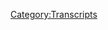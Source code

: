 {{DEFAULTSORT:
    #_TRANSCRIPT_0375:November 29, 2019
}}{{Transcript
    | title         = [[375: November 29, 2019]]
    | caption       = [https://knowledgefight.libsyn.com/knowledge-fight-november-29-2019 Listen to this episode on Libsyn]
    | episodeNumber = [[375: November 29, 2019|375]]
    | length        = 01:57:11
}}

{{MessageBox
    | header     = Warning: Bot Generated Content
    | text       = This transcript was automatically generated by transcription software and likely contains many mistakes and misattributions. Please check the audio for definitive quotes, attribution, and context.
    | image      = N3yvass4myg91.webp
    | imagewidth = 50px
    | id         = warning
}}

{{TranscriptBlock
    | name      = Unknown Speaker
    | timestamp = 00:00:00.000
    | text      = Radio, Radio, Radio, Radio, Radio, Radio, Radio, Radio, Radio, Radio, Radio, R-N-N-N-N-N-N-N-N-N-Knowledge Fight
}}

{{TranscriptBlock
    | name      = Unknown Speaker
    | timestamp = 00:00:12.960
    | text      = Dan and Jordan, I am sweating.
}}

{{TranscriptBlock
    | name      = Unknown Speaker
    | timestamp = 00:00:18.140
    | text      = Knowledgefight.com, it's time to pray.
}}

{{TranscriptBlock
    | name      = Unknown Speaker
    | timestamp = 00:00:21.320
    | text      = I have great respect for Knowledgefight, Knowledgefight.
}}

{{TranscriptBlock
    | name      = Unknown Speaker
    | timestamp = 00:00:24.960
    | text      = I'm sick of them posing as if they're the good guys, saying we are the bad guys.
}}

{{TranscriptBlock
    | name      = Unknown Speaker
    | timestamp = 00:00:28.960
    | text      = We're a Knowledgefight.
}}

{{TranscriptBlock
    | name      = Unknown Speaker
    | timestamp = 00:00:29.960
    | text      = Dan and Jordan, Knowledgefight.
}}

{{TranscriptBlock
    | name      = Unknown Speaker
    | timestamp = 00:00:31.960
    | text      = R titan.
}}

{{TranscriptBlock
    | name      = Unknown Speaker
    | timestamp = 00:00:32.960
    | text      = R titan.
}}

{{TranscriptBlock
    | name      = Unknown Speaker
    | timestamp = 00:00:33.960
    | text      = R titan.
}}

{{TranscriptBlock
    | name      = Unknown Speaker
    | timestamp = 00:00:34.960
    | text      = R titan.
}}

{{TranscriptBlock
    | name      = Unknown Speaker
    | timestamp = 00:00:35.960
    | text      = Need, need, need money.
}}

{{TranscriptBlock
    | name      = Unknown Speaker
    | timestamp = 00:00:36.960
    | text      = R titan.
}}

{{TranscriptBlock
    | name      = Unknown Speaker
    | timestamp = 00:00:37.960
    | text      = R titan.
}}

{{TranscriptBlock
    | name      = Unknown Speaker
    | timestamp = 00:00:38.960
    | text      = R titan.
}}

{{TranscriptBlock
    | name      = Unknown Speaker
    | timestamp = 00:00:39.960
    | text      = Willard!
}}

{{TranscriptBlock
    | name      = Unknown Speaker
    | timestamp = 00:00:40.960
    | text      = Andy in Kansas.
}}

{{TranscriptBlock
    | name      = Unknown Speaker
    | timestamp = 00:00:41.960
    | text      = Andy in Kansas.
}}

{{TranscriptBlock
    | name      = Unknown Speaker
    | timestamp = 00:00:42.960
    | text      = Andy in stop it.
}}

{{TranscriptBlock
    | name      = Unknown Speaker
    | timestamp = 00:00:43.979
    | text      = Andy in Kansas.
}}

{{TranscriptBlock
    | name      = Unknown Speaker
    | timestamp = 00:00:44.979
    | text      = Andy in Kansas.
}}

{{TranscriptBlock
    | name      = Unknown Speaker
    | timestamp = 00:00:45.979
    | text      = Andy In Kansas.
}}

{{TranscriptBlock
    | name      = Unknown Speaker
    | timestamp = 00:00:46.979
    | text      = It's time to pray.
}}

{{TranscriptBlock
    | name      = Unknown Speaker
    | timestamp = 00:00:47.979
    | text      = Andy in Kansas, you're on the air.
}}

{{TranscriptBlock
    | name      = Unknown Speaker
    | timestamp = 00:00:48.979
    | text      = Thank you for holding us.
}}

{{TranscriptBlock
    | name      = Unknown Speaker
    | timestamp = 00:00:49.979
    | text      = Hello, Alex I'm a victim.
}}

{{TranscriptBlock
    | name      = Unknown Speaker
    | timestamp = 00:00:50.979
    | text      = Call in with your Japan.
}}

{{TranscriptBlock
    | name      = Unknown Speaker
    | timestamp = 00:00:51.979
    | text      = I love your rooms.
}}

{{TranscriptBlock
    | name      = Unknown Speaker
    | timestamp = 00:00:52.979
    | text      = Knowledgefight.com.
}}

{{TranscriptBlock
    | name      = Unknown Speaker
    | timestamp = 00:00:54.000
    | text      = Knowledgefight.com
}}

{{TranscriptBlock
    | name      = Unknown Speaker
    | timestamp = 00:00:57.000
    | text      = I love you
}}

{{TranscriptBlock
    | name      = Unknown Speaker
    | timestamp = 00:00:59.000
    | text      = Hey everybody, welcome back to Knowledge Fight, I'm Dan
}}

{{TranscriptBlock
    | name      = Unknown Speaker
    | timestamp = 00:01:01.000
    | text      = I'm Jordan
}}

{{TranscriptBlock
    | name      = Unknown Speaker
    | timestamp = 00:01:02.000
    | text      = We're a couple dudes that like to sit around and drink novelty beverages and talk a little bit about Alex Jones
}}

{{TranscriptBlock
    | name      = Unknown Speaker
    | timestamp = 00:01:06.000
    | text      = Indeed we are, Dan
}}

{{TranscriptBlock
    | name      = Unknown Speaker
    | timestamp = 00:01:07.000
    | text      = Jordan
}}

{{TranscriptBlock
    | name      = Unknown Speaker
    | timestamp = 00:01:08.000
    | text      = Dan?
}}

{{TranscriptBlock
    | name      = Unknown Speaker
    | timestamp = 00:01:09.000
    | text      = Jordan
}}

{{TranscriptBlock
    | name      = Unknown Speaker
    | timestamp = 00:01:10.000
    | text      = Do you have a regional saying that you appreciate the most?
}}

{{TranscriptBlock
    | name      = Unknown Speaker
    | timestamp = 00:01:13.000
    | text      = Like, I know we've talked about the proof of the pudding is in the eating
}}

{{TranscriptBlock
    | name      = Unknown Speaker
    | timestamp = 00:01:16.000
    | text      = That's not regional
}}

{{TranscriptBlock
    | name      = Unknown Speaker
    | timestamp = 00:01:17.000
    | text      = And the fact, exactly, that's what I'm saying
}}

{{TranscriptBlock
    | name      = Unknown Speaker
    | timestamp = 00:01:19.000
    | text      = That's just the correct
}}

{{TranscriptBlock
    | name      = Unknown Speaker
    | timestamp = 00:01:20.000
    | text      = I'm just saying, is there one that you recall that was like
}}

{{TranscriptBlock
    | name      = Unknown Speaker
    | timestamp = 00:01:24.000
    | text      = Maybe you brought it out into the larger world in Chicago
}}

{{TranscriptBlock
    | name      = Unknown Speaker
    | timestamp = 00:01:28.000
    | text      = And somebody's like, I have never heard that crazy shit you've said before
}}

{{TranscriptBlock
    | name      = Unknown Speaker
    | timestamp = 00:01:31.000
    | text      = I don't know, maybe, I don't know, Boy Howdy isn't a good one
}}

{{TranscriptBlock
    | name      = Unknown Speaker
    | timestamp = 00:01:34.000
    | text      = Boy Howdy, that's not, that's just a greeting
}}

{{TranscriptBlock
    | name      = Unknown Speaker
    | timestamp = 00:01:36.000
    | text      = Knee high to a bull weevil?
}}

{{TranscriptBlock
    | name      = Unknown Speaker
    | timestamp = 00:01:38.000
    | text      = That's an old timey one
}}

{{TranscriptBlock
    | name      = Unknown Speaker
    | timestamp = 00:01:40.000
    | text      = See, there we go
}}

{{TranscriptBlock
    | name      = Unknown Speaker
    | timestamp = 00:01:41.000
    | text      = That's not really regional so much
}}

{{TranscriptBlock
    | name      = Unknown Speaker
    | timestamp = 00:01:42.000
    | text      = I've always heard knee high to a duck, Dan
}}

{{TranscriptBlock
    | name      = Unknown Speaker
    | timestamp = 00:01:44.000
    | text      = The things that stick out in my mind are like weird things
}}

{{TranscriptBlock
    | name      = Unknown Speaker
    | timestamp = 00:01:46.000
    | text      = Like fitting, fitting to, like getting ready to, fitting to do that
}}

{{TranscriptBlock
    | name      = Unknown Speaker
    | timestamp = 00:01:52.000
    | text      = I'm fitting
}}

{{TranscriptBlock
    | name      = Unknown Speaker
    | timestamp = 00:01:53.000
    | text      = That was pretty big in Missouri, I remember
}}

{{TranscriptBlock
    | name      = Unknown Speaker
    | timestamp = 00:01:55.000
    | text      = I don't know if that's regional, I don't know
}}

{{TranscriptBlock
    | name      = Unknown Speaker
    | timestamp = 00:01:57.000
    | text      = I don't know, I'm not very malleable by way of
}}

{{TranscriptBlock
    | name      = Unknown Speaker
    | timestamp = 00:02:00.000
    | text      = Language
}}

{{TranscriptBlock
    | name      = Unknown Speaker
    | timestamp = 00:02:01.000
    | text      = Yeah
}}

{{TranscriptBlock
    | name      = Unknown Speaker
    | timestamp = 00:02:02.000
    | text      = You're more erudite, if you will
}}

{{TranscriptBlock
    | name      = Unknown Speaker
    | timestamp = 00:02:04.000
    | text      = That's not how I would put it
}}

{{TranscriptBlock
    | name      = Unknown Speaker
    | timestamp = 00:02:05.000
    | text      = I just don't cut into slang too much
}}

{{TranscriptBlock
    | name      = Unknown Speaker
    | timestamp = 00:02:07.000
    | text      = Right
}}

{{TranscriptBlock
    | name      = Unknown Speaker
    | timestamp = 00:02:08.000
    | text      = It's not, I feel silly
}}

{{TranscriptBlock
    | name      = Unknown Speaker
    | timestamp = 00:02:09.000
    | text      = Wait, did you say you don't cut into slang too much?
}}

{{TranscriptBlock
    | name      = Unknown Speaker
    | timestamp = 00:02:12.000
    | text      = Yeah
}}

{{TranscriptBlock
    | name      = Unknown Speaker
    | timestamp = 00:02:13.000
    | text      = Okay, well that seems
}}

{{TranscriptBlock
    | name      = Unknown Speaker
    | timestamp = 00:02:14.000
    | text      = I don't
}}

{{TranscriptBlock
    | name      = Unknown Speaker
    | timestamp = 00:02:15.000
    | text      = That's an oxymoron
}}

{{TranscriptBlock
    | name      = Unknown Speaker
    | timestamp = 00:02:16.000
    | text      = I feel silly using these things, like I make a joke out of it
}}

{{TranscriptBlock
    | name      = Unknown Speaker
    | timestamp = 00:02:19.000
    | text      = On fleek
}}

{{TranscriptBlock
    | name      = Unknown Speaker
    | timestamp = 00:02:20.000
    | text      = Yes, yeah, yeah, yeah, yeah
}}

{{TranscriptBlock
    | name      = Unknown Speaker
    | timestamp = 00:02:21.000
    | text      = Stuff like that, it's like, I just don't feel like
}}

{{TranscriptBlock
    | name      = Unknown Speaker
    | timestamp = 00:02:24.000
    | text      = My personality doesn't fit well
}}

{{TranscriptBlock
    | name      = Unknown Speaker
    | timestamp = 00:02:26.000
    | text      = With slang
}}

{{TranscriptBlock
    | name      = Unknown Speaker
    | timestamp = 00:02:27.000
    | text      = Yeah, and I don't know, I feel like regional colloquialisms are kind of the same way
}}

{{TranscriptBlock
    | name      = Unknown Speaker
    | timestamp = 00:02:30.000
    | text      = But I don't know, maybe
}}

{{TranscriptBlock
    | name      = Unknown Speaker
    | timestamp = 00:02:31.000
    | text      = Yeah, I understand
}}

{{TranscriptBlock
    | name      = Unknown Speaker
    | timestamp = 00:02:32.000
    | text      = There probably is some stuff, but it doesn't, nothing sticks out too much in my mind
}}

{{TranscriptBlock
    | name      = Unknown Speaker
    | timestamp = 00:02:35.000
    | text      = Yeah
}}

{{TranscriptBlock
    | name      = Unknown Speaker
    | timestamp = 00:02:36.000
    | text      = Do you have one?
}}

{{TranscriptBlock
    | name      = Unknown Speaker
    | timestamp = 00:02:37.000
    | text      = I, it had
}}

{{TranscriptBlock
    | name      = Unknown Speaker
    | timestamp = 00:02:38.000
    | text      = You're from this area though
}}

{{TranscriptBlock
    | name      = Unknown Speaker
    | timestamp = 00:02:39.000
    | text      = I'm from southern Illinois
}}

{{TranscriptBlock
    | name      = Unknown Speaker
    | timestamp = 00:02:42.000
    | text      = Right
}}

{{TranscriptBlock
    | name      = Unknown Speaker
    | timestamp = 00:02:43.000
    | text      = Which is not too far away from
}}

{{TranscriptBlock
    | name      = Unknown Speaker
    | timestamp = 00:02:44.000
    | text      = Yeah
}}

{{TranscriptBlock
    | name      = Unknown Speaker
    | timestamp = 00:02:45.000
    | text      = Yeah, whatever
}}

{{TranscriptBlock
    | name      = Unknown Speaker
    | timestamp = 00:02:46.000
    | text      = But yeah, I remember all of them were about fishing
}}

{{TranscriptBlock
    | name      = Unknown Speaker
    | timestamp = 00:02:49.000
    | text      = Because my grandpa was huge into fishing
}}

{{TranscriptBlock
    | name      = Unknown Speaker
    | timestamp = 00:02:52.000
    | text      = Sure
}}

{{TranscriptBlock
    | name      = Unknown Speaker
    | timestamp = 00:02:53.000
    | text      = To the point where he took my grandma fishing on their honeymoon
}}

{{TranscriptBlock
    | name      = Unknown Speaker
    | timestamp = 00:02:56.000
    | text      = Because she was 16 at the time
}}

{{TranscriptBlock
    | name      = Unknown Speaker
    | timestamp = 00:02:59.000
    | text      = And
}}

{{TranscriptBlock
    | name      = Unknown Speaker
    | timestamp = 00:03:00.000
    | text      = Leave that alone
}}

{{TranscriptBlock
    | name      = Unknown Speaker
    | timestamp = 00:03:01.000
    | text      = Yeah
}}

{{TranscriptBlock
    | name      = Unknown Speaker
    | timestamp = 00:03:02.000
    | text      = That's some southern Illinois business
}}

{{TranscriptBlock
    | name      = Unknown Speaker
    | timestamp = 00:03:03.000
    | text      = That's from, that's the 1930s right there
}}

{{TranscriptBlock
    | name      = Unknown Speaker
    | timestamp = 00:03:05.000
    | text      = Right
}}

{{TranscriptBlock
    | name      = Unknown Speaker
    | timestamp = 00:03:06.000
    | text      = That's some Great Depression marriage shit
}}

{{TranscriptBlock
    | name      = Unknown Speaker
    | timestamp = 00:03:07.000
    | text      = But it was always like, oh the crap of you, you're really biting today
}}

{{TranscriptBlock
    | name      = Unknown Speaker
    | timestamp = 00:03:11.000
    | text      = And you're like, I don't know what you're talking about
}}

{{TranscriptBlock
    | name      = Unknown Speaker
    | timestamp = 00:03:13.000
    | text      = We're not fishing right now, so
}}

{{TranscriptBlock
    | name      = Unknown Speaker
    | timestamp = 00:03:15.000
    | text      = Great
}}

{{TranscriptBlock
    | name      = Unknown Speaker
    | timestamp = 00:03:16.000
    | text      = But that sounds, I get that
}}

{{TranscriptBlock
    | name      = Unknown Speaker
    | timestamp = 00:03:18.000
    | text      = Yeah
}}

{{TranscriptBlock
    | name      = Unknown Speaker
    | timestamp = 00:03:19.000
    | text      = That's not like undecipherable
}}

{{TranscriptBlock
    | name      = Unknown Speaker
    | timestamp = 00:03:21.000
    | text      = No, it wasn't, yeah, but that was just an example I made up
}}

{{TranscriptBlock
    | name      = Unknown Speaker
    | timestamp = 00:03:24.000
    | text      = It was something far more inscrutable
}}

{{TranscriptBlock
    | name      = Unknown Speaker
    | timestamp = 00:03:27.000
    | text      = Sure
}}

{{TranscriptBlock
    | name      = Unknown Speaker
    | timestamp = 00:03:28.000
    | text      = Yeah
}}

{{TranscriptBlock
    | name      = Unknown Speaker
    | timestamp = 00:03:29.000
    | text      = To the point where I can't remember any of them
}}

{{TranscriptBlock
    | name      = Unknown Speaker
    | timestamp = 00:03:30.000
    | text      = Yeah, I don't know
}}

{{TranscriptBlock
    | name      = Unknown Speaker
    | timestamp = 00:03:31.000
    | text      = I apologize, I'm drawn a little bit of a blank
}}

{{TranscriptBlock
    | name      = Unknown Speaker
    | timestamp = 00:03:34.000
    | text      = I apologize as well for the same situation
}}

{{TranscriptBlock
    | name      = Unknown Speaker
    | timestamp = 00:03:36.000
    | text      = This is a show where I don't know a whole lot about times that I've adopted regional slang
}}

{{TranscriptBlock
    | name      = Unknown Speaker
    | timestamp = 00:03:40.000
    | text      = But I do know a lot about Alex Jones
}}

{{TranscriptBlock
    | name      = Unknown Speaker
    | timestamp = 00:03:42.000
    | text      = And I don't know anything about either
}}

{{TranscriptBlock
    | name      = Unknown Speaker
    | timestamp = 00:03:44.000
    | text      = That's correct
}}

{{TranscriptBlock
    | name      = Unknown Speaker
    | timestamp = 00:03:45.000
    | text      = So Jordan, today we're doing an episode I don't want to do
}}

{{TranscriptBlock
    | name      = Unknown Speaker
    | timestamp = 00:03:47.000
    | text      = Yay
}}

{{TranscriptBlock
    | name      = Unknown Speaker
    | timestamp = 00:03:48.000
    | text      = And we'll get to that here in a moment
}}

{{TranscriptBlock
    | name      = Unknown Speaker
    | timestamp = 00:03:51.000
    | text      = But before we do, we're going to take a little moment to say thank you to some folks who have signed up in our sporting show
}}

{{TranscriptBlock
    | name      = Unknown Speaker
    | timestamp = 00:03:56.000
    | text      = So first, Fred with two Ds
}}

{{TranscriptBlock
    | name      = Unknown Speaker
    | timestamp = 00:03:58.000
    | text      = What
}}

{{TranscriptBlock
    | name      = Unknown Speaker
    | timestamp = 00:03:59.000
    | text      = Thank you so much, you are now a policy wonk
}}

{{TranscriptBlock
    | name      = Unknown Speaker
    | timestamp = 00:04:01.000
    | text      = I'm a policy wonk
}}

{{TranscriptBlock
    | name      = Unknown Speaker
    | timestamp = 00:04:02.000
    | text      = Thank you Fred
}}

{{TranscriptBlock
    | name      = Unknown Speaker
    | timestamp = 00:04:03.000
    | text      = Next, Jeff with two Fs
}}

{{TranscriptBlock
    | name      = Unknown Speaker
    | timestamp = 00:04:06.000
    | text      = Thank you so much, you're now a policy wonk
}}

{{TranscriptBlock
    | name      = Unknown Speaker
    | timestamp = 00:04:08.000
    | text      = I'm a policy wonk
}}

{{TranscriptBlock
    | name      = Unknown Speaker
    | timestamp = 00:04:09.000
    | text      = Thanks Jeff
}}

{{TranscriptBlock
    | name      = Unknown Speaker
    | timestamp = 00:04:10.000
    | text      = Does it start with a G?
}}

{{TranscriptBlock
    | name      = Unknown Speaker
    | timestamp = 00:04:11.000
    | text      = No, it's J-E-F-F
}}

{{TranscriptBlock
    | name      = Unknown Speaker
    | timestamp = 00:04:13.000
    | text      = Completely standard
}}

{{TranscriptBlock
    | name      = Unknown Speaker
    | timestamp = 00:04:15.000
    | text      = Totally normal
}}

{{TranscriptBlock
    | name      = Unknown Speaker
    | timestamp = 00:04:16.000
    | text      = But two Fs
}}

{{TranscriptBlock
    | name      = Unknown Speaker
    | timestamp = 00:04:17.000
    | text      = Alright
}}

{{TranscriptBlock
    | name      = Unknown Speaker
    | timestamp = 00:04:18.000
    | text      = Next, Rachel, thank you so much, you are now a policy wonk
}}

{{TranscriptBlock
    | name      = Unknown Speaker
    | timestamp = 00:04:20.000
    | text      = I'm a policy wonk
}}

{{TranscriptBlock
    | name      = Unknown Speaker
    | timestamp = 00:04:21.000
    | text      = Thank you Rachel
}}

{{TranscriptBlock
    | name      = Unknown Speaker
    | timestamp = 00:04:22.000
    | text      = Thank you Rachel
}}

{{TranscriptBlock
    | name      = Unknown Speaker
    | timestamp = 00:04:23.000
    | text      = Next, Salmon
}}

{{TranscriptBlock
    | name      = Unknown Speaker
    | timestamp = 00:04:26.000
    | text      = Salmon X
}}

{{TranscriptBlock
    | name      = Unknown Speaker
    | timestamp = 00:04:27.000
    | text      = There's an X at the end of the word salmon
}}

{{TranscriptBlock
    | name      = Unknown Speaker
    | timestamp = 00:04:28.000
    | text      = Thank you so much, you are now a policy wonk
}}

{{TranscriptBlock
    | name      = Unknown Speaker
    | timestamp = 00:04:30.000
    | text      = I'm a policy wonk
}}

{{TranscriptBlock
    | name      = Unknown Speaker
    | timestamp = 00:04:31.000
    | text      = Thank you so much, Salmon X
}}

{{TranscriptBlock
    | name      = Unknown Speaker
    | timestamp = 00:04:32.000
    | text      = Thank you
}}

{{TranscriptBlock
    | name      = Unknown Speaker
    | timestamp = 00:04:33.000
    | text      = There's so many references where I'm like
}}

{{TranscriptBlock
    | name      = Unknown Speaker
    | timestamp = 00:04:35.000
    | text      = That's got to be a reference and I have no idea to what
}}

{{TranscriptBlock
    | name      = Unknown Speaker
    | timestamp = 00:04:37.000
    | text      = I feel so out of touch
}}

{{TranscriptBlock
    | name      = Unknown Speaker
    | timestamp = 00:04:39.000
    | text      = Next, Luke, thank you so much, you are now a policy wonk
}}

{{TranscriptBlock
    | name      = Unknown Speaker
    | timestamp = 00:04:41.000
    | text      = I'm a policy wonk
}}

{{TranscriptBlock
    | name      = Unknown Speaker
    | timestamp = 00:04:42.000
    | text      = That's a Bible reference, Dan, I got that one
}}

{{TranscriptBlock
    | name      = Unknown Speaker
    | timestamp = 00:04:45.000
    | text      = Could be
}}

{{TranscriptBlock
    | name      = Unknown Speaker
    | timestamp = 00:04:46.000
    | text      = Next, Sean, thank you so much, you are now a policy wonk
}}

{{TranscriptBlock
    | name      = Unknown Speaker
    | timestamp = 00:04:48.000
    | text      = I'm a policy wonk
}}

{{TranscriptBlock
    | name      = Unknown Speaker
    | timestamp = 00:04:49.000
    | text      = Thank you Sean
}}

{{TranscriptBlock
    | name      = Unknown Speaker
    | timestamp = 00:04:50.000
    | text      = And finally, I'd like to say thank you to a couple of people
}}

{{TranscriptBlock
    | name      = Unknown Speaker
    | timestamp = 00:04:52.000
    | text      = who donated on an elevated level
}}

{{TranscriptBlock
    | name      = Unknown Speaker
    | timestamp = 00:04:53.000
    | text      = We appreciate that very much
}}

{{TranscriptBlock
    | name      = Unknown Speaker
    | timestamp = 00:04:54.000
    | text      = So, William, thank you so much, you are now a technocrat
}}

{{TranscriptBlock
    | name      = Unknown Speaker
    | timestamp = 00:04:57.000
    | text      = And Amy, thank you so much, you are now a technocrat
}}

{{TranscriptBlock
    | name      = Unknown Speaker
    | timestamp = 00:05:00.000
    | text      = I'm a policy wonk
}}

{{TranscriptBlock
    | name      = Unknown Speaker
    | timestamp = 00:05:01.000
    | text      = Crikey mate, that's fantastic
}}

{{TranscriptBlock
    | name      = Unknown Speaker
    | timestamp = 00:05:03.000
    | text      = Have yourself a brew
}}

{{TranscriptBlock
    | name      = Unknown Speaker
    | timestamp = 00:05:04.000
    | text      = How's your 401k doing, bro?
}}

{{TranscriptBlock
    | name      = Unknown Speaker
    | timestamp = 00:05:06.000
    | text      = Alright, we got to go full tilt boogie on this, Watson, alright?
}}

{{TranscriptBlock
    | name      = Unknown Speaker
    | timestamp = 00:05:09.000
    | text      = Let's just get down to business
}}

{{TranscriptBlock
    | name      = Unknown Speaker
    | timestamp = 00:05:10.000
    | text      = We ain't making that money off that heroin
}}

{{TranscriptBlock
    | name      = Unknown Speaker
    | timestamp = 00:05:12.000
    | text      = Why you pimps so good?
}}

{{TranscriptBlock
    | name      = Unknown Speaker
    | timestamp = 00:05:14.000
    | text      = My neck is freakishly large
}}

{{TranscriptBlock
    | name      = Unknown Speaker
    | timestamp = 00:05:16.000
    | text      = I declare info war on you
}}

{{TranscriptBlock
    | name      = Unknown Speaker
    | timestamp = 00:05:19.000
    | text      = Thank you so much, William and Amy
}}

{{TranscriptBlock
    | name      = Unknown Speaker
    | timestamp = 00:05:20.000
    | text      = Yes, thank you very much, William and Amy
}}

{{TranscriptBlock
    | name      = Unknown Speaker
    | timestamp = 00:05:22.000
    | text      = If you're out there listening and you're thinking
}}

{{TranscriptBlock
    | name      = Unknown Speaker
    | timestamp = 00:05:23.000
    | text      = Hey, I enjoy what these gents do
}}

{{TranscriptBlock
    | name      = Unknown Speaker
    | timestamp = 00:05:24.000
    | text      = I'd like to sign up and support the show
}}

{{TranscriptBlock
    | name      = Unknown Speaker
    | timestamp = 00:05:26.000
    | text      = You can do that by going to our website knowledgefight.com
}}

{{TranscriptBlock
    | name      = Unknown Speaker
    | timestamp = 00:05:28.000
    | text      = Click the button that says support the show
}}

{{TranscriptBlock
    | name      = Unknown Speaker
    | timestamp = 00:05:29.000
    | text      = We would appreciate it
}}

{{TranscriptBlock
    | name      = Unknown Speaker
    | timestamp = 00:05:30.000
    | text      = And we could use it, yeah
}}

{{TranscriptBlock
    | name      = Unknown Speaker
    | timestamp = 00:05:32.000
    | text      = So, Jordan, today we are going over November 29th, 2019
}}

{{TranscriptBlock
    | name      = Unknown Speaker
    | timestamp = 00:05:36.000
    | text      = And actually, we're not going over the whole episode
}}

{{TranscriptBlock
    | name      = Unknown Speaker
    | timestamp = 00:05:38.000
    | text      = Because a lot of it is not nearly as important
}}

{{TranscriptBlock
    | name      = Unknown Speaker
    | timestamp = 00:05:41.000
    | text      = As an interview that Alex has on that show
}}

{{TranscriptBlock
    | name      = Unknown Speaker
    | timestamp = 00:05:45.000
    | text      = Yeah, yeah, yeah
}}

{{TranscriptBlock
    | name      = Unknown Speaker
    | timestamp = 00:05:46.000
    | text      = On our last episode, we saw Alex go pretty hard
}}

{{TranscriptBlock
    | name      = Unknown Speaker
    | timestamp = 00:05:51.000
    | text      = Against the ADL, the Anti-Defamation League
}}

{{TranscriptBlock
    | name      = Unknown Speaker
    | timestamp = 00:05:54.000
    | text      = And in the process of doing that, some of his callers
}}

{{TranscriptBlock
    | name      = Unknown Speaker
    | timestamp = 00:05:57.000
    | text      = Called in expressing kind of more overt anti-Semitic ideas
}}

{{TranscriptBlock
    | name      = Unknown Speaker
    | timestamp = 00:06:01.000
    | text      = Hey, you know, we all talk about things in our own way
}}

{{TranscriptBlock
    | name      = Unknown Speaker
    | timestamp = 00:06:05.000
    | text      = Alex opens the door up with this sort of language
}}

{{TranscriptBlock
    | name      = Unknown Speaker
    | timestamp = 00:06:08.000
    | text      = A caller calls in and is like
}}

{{TranscriptBlock
    | name      = Unknown Speaker
    | timestamp = 00:06:10.000
    | text      = Hey, there's an investigation by the LaRouche people
}}

{{TranscriptBlock
    | name      = Unknown Speaker
    | timestamp = 00:06:13.000
    | text      = You should promote
}}

{{TranscriptBlock
    | name      = Unknown Speaker
    | timestamp = 00:06:14.000
    | text      = Another caller calls in and says
}}

{{TranscriptBlock
    | name      = Unknown Speaker
    | timestamp = 00:06:16.000
    | text      = Hey, you really need to talk to this guy E. Michael Jones
}}

{{TranscriptBlock
    | name      = Unknown Speaker
    | timestamp = 00:06:19.000
    | text      = Okay
}}

{{TranscriptBlock
    | name      = Unknown Speaker
    | timestamp = 00:06:20.000
    | text      = And Alex is not super aware of who this guy is
}}

{{TranscriptBlock
    | name      = Unknown Speaker
    | timestamp = 00:06:23.000
    | text      = But the caller is like, he's right on
}}

{{TranscriptBlock
    | name      = Unknown Speaker
    | timestamp = 00:06:25.000
    | text      = Yeah, yeah, yeah
}}

{{TranscriptBlock
    | name      = Unknown Speaker
    | timestamp = 00:06:26.000
    | text      = You'd hope that that wouldn't go anywhere
}}

{{TranscriptBlock
    | name      = Unknown Speaker
    | timestamp = 00:06:29.000
    | text      = But Alex, within a matter of days, four days
}}

{{TranscriptBlock
    | name      = Unknown Speaker
    | timestamp = 00:06:33.000
    | text      = Four days
}}

{{TranscriptBlock
    | name      = Unknown Speaker
    | timestamp = 00:06:34.000
    | text      = In fact, three days if you count 25th as one day
}}

{{TranscriptBlock
    | name      = Unknown Speaker
    | timestamp = 00:06:38.000
    | text      = Sure, sure
}}

{{TranscriptBlock
    | name      = Unknown Speaker
    | timestamp = 00:06:39.000
    | text      = Or whatever
}}

{{TranscriptBlock
    | name      = Unknown Speaker
    | timestamp = 00:06:40.000
    | text      = Three business days
}}

{{TranscriptBlock
    | name      = Unknown Speaker
    | timestamp = 00:06:41.000
    | text      = Okay
}}

{{TranscriptBlock
    | name      = Unknown Speaker
    | timestamp = 00:06:42.000
    | text      = Alex has E. Michael Jones as a guest on his show
}}

{{TranscriptBlock
    | name      = Unknown Speaker
    | timestamp = 00:06:46.000
    | text      = And there's some really problem, I don't know
}}

{{TranscriptBlock
    | name      = Unknown Speaker
    | timestamp = 00:06:49.000
    | text      = I don't want to say problematic because that seems trite
}}

{{TranscriptBlock
    | name      = Unknown Speaker
    | timestamp = 00:06:52.000
    | text      = There's some real problems with him having him on the show
}}

{{TranscriptBlock
    | name      = Unknown Speaker
    | timestamp = 00:06:55.000
    | text      = The word atrocious pops into my mind
}}

{{TranscriptBlock
    | name      = Unknown Speaker
    | timestamp = 00:06:58.000
    | text      = Right, there's some issues with ever having him on your show to begin with
}}

{{TranscriptBlock
    | name      = Unknown Speaker
    | timestamp = 00:07:01.000
    | text      = Which we'll discuss
}}

{{TranscriptBlock
    | name      = Unknown Speaker
    | timestamp = 00:07:02.000
    | text      = But there's some secondary issues that are unique to Alex Jones and InfoWars
}}

{{TranscriptBlock
    | name      = Unknown Speaker
    | timestamp = 00:07:07.000
    | text      = Having him on as a guest
}}

{{TranscriptBlock
    | name      = Unknown Speaker
    | timestamp = 00:07:09.000
    | text      = That I think make this way worse
}}

{{TranscriptBlock
    | name      = Unknown Speaker
    | timestamp = 00:07:11.000
    | text      = Okay
}}

{{TranscriptBlock
    | name      = Unknown Speaker
    | timestamp = 00:07:12.000
    | text      = And I hope that we'll be able to get through this decently
}}

{{TranscriptBlock
    | name      = Unknown Speaker
    | timestamp = 00:07:15.000
    | text      = I think we will do our best
}}

{{TranscriptBlock
    | name      = Unknown Speaker
    | timestamp = 00:07:17.000
    | text      = Oh, but
}}

{{TranscriptBlock
    | name      = Unknown Speaker
    | timestamp = 00:07:18.000
    | text      = But because this is going to be very, you know, focused
}}

{{TranscriptBlock
    | name      = Unknown Speaker
    | timestamp = 00:07:22.000
    | text      = And singularly pointed on this interview
}}

{{TranscriptBlock
    | name      = Unknown Speaker
    | timestamp = 00:07:25.000
    | text      = I thought we'd get warmed up
}}

{{TranscriptBlock
    | name      = Unknown Speaker
    | timestamp = 00:07:27.000
    | text      = Okay
}}

{{TranscriptBlock
    | name      = Unknown Speaker
    | timestamp = 00:07:28.000
    | text      = By
}}

{{TranscriptBlock
    | name      = Unknown Speaker
    | timestamp = 00:07:29.000
    | text      = Is this going to be Sasha Banks' theme song again?
}}

{{TranscriptBlock
    | name      = Unknown Speaker
    | timestamp = 00:07:32.000
    | text      = No
}}

{{TranscriptBlock
    | name      = Unknown Speaker
    | timestamp = 00:07:33.000
    | text      = Okay
}}

{{TranscriptBlock
    | name      = Unknown Speaker
    | timestamp = 00:07:34.000
    | text      = Although we could use it
}}

{{TranscriptBlock
    | name      = Unknown Speaker
    | timestamp = 00:07:35.000
    | text      = Just get warmed up here with a clip of Alex talking about a headline that he's putting
}}

{{TranscriptBlock
    | name      = Unknown Speaker
    | timestamp = 00:07:39.000
    | text      = out
}}

{{TranscriptBlock
    | name      = Unknown Speaker
    | timestamp = 00:07:40.000
    | text      = Okay
}}

{{TranscriptBlock
    | name      = Unknown Speaker
    | timestamp = 00:07:41.000
    | text      = You know, just to get our toes wet
}}

{{TranscriptBlock
    | name      = Unknown Speaker
    | timestamp = 00:07:42.000
    | text      = Alright
}}

{{TranscriptBlock
    | name      = Unknown Speaker
    | timestamp = 00:07:43.000
    | text      = Now, there has been a bill introduced to ban Krav Maga, Brazilian jiu jitsu, kickboxing,
}}

{{TranscriptBlock
    | name      = Unknown Speaker
    | timestamp = 00:07:48.500
    | text      = tai chi, all firearms training in Virginia
}}

{{TranscriptBlock
    | name      = Unknown Speaker
    | timestamp = 00:07:52.000
    | text      = And again, that shows you where all of this is going
}}

{{TranscriptBlock
    | name      = Unknown Speaker
    | timestamp = 00:07:58.000
    | text      = They want to outlaw citizens being able to defend themselves from Antifa
}}

{{TranscriptBlock
    | name      = Unknown Speaker
    | timestamp = 00:08:03.000
    | text      = From the communist surge
}}

{{TranscriptBlock
    | name      = Unknown Speaker
    | timestamp = 00:08:04.000
    | text      = From Antifa
}}

{{TranscriptBlock
    | name      = Unknown Speaker
    | timestamp = 00:08:05.000
    | text      = From all the rest of it
}}

{{TranscriptBlock
    | name      = Unknown Speaker
    | timestamp = 00:08:06.000
    | text      = Where I live in Austin
}}

{{TranscriptBlock
    | name      = Unknown Speaker
    | timestamp = 00:08:07.000
    | text      = There are giant packs of communists in black and red masks
}}

{{TranscriptBlock
    | name      = Unknown Speaker
    | timestamp = 00:08:12.000
    | text      = Beating people up, attacking buildings where white people live
}}

{{TranscriptBlock
    | name      = Unknown Speaker
    | timestamp = 00:08:15.000
    | text      = These are white people, by the way
}}

{{TranscriptBlock
    | name      = Unknown Speaker
    | timestamp = 00:08:16.000
    | text      = Almost all of them in the black mask, it's been revealed
}}

{{TranscriptBlock
    | name      = Unknown Speaker
    | timestamp = 00:08:19.000
    | text      = Saying that if you have a cat sanctuary in East Austin or you build a new building there
}}

{{TranscriptBlock
    | name      = Unknown Speaker
    | timestamp = 00:08:24.000
    | text      = That it's
}}

{{TranscriptBlock
    | name      = Unknown Speaker
    | timestamp = 00:08:25.000
    | text      = Generification
}}

{{TranscriptBlock
    | name      = Unknown Speaker
    | timestamp = 00:08:26.000
    | text      = They're going to city council members' homes and threatening them
}}

{{TranscriptBlock
    | name      = Unknown Speaker
    | timestamp = 00:08:30.000
    | text      = They're splitting people's heads open in Austin
}}

{{TranscriptBlock
    | name      = Unknown Speaker
    | timestamp = 00:08:33.000
    | text      = The police indicted one of them and the city dropped charges under orders by the prosecutor
}}

{{TranscriptBlock
    | name      = Unknown Speaker
    | timestamp = 00:08:38.000
    | text      = Who's on board with them
}}

{{TranscriptBlock
    | name      = Unknown Speaker
    | timestamp = 00:08:40.000
    | text      = Once they get the police in place, the prosecutor's in place
}}

{{TranscriptBlock
    | name      = Unknown Speaker
    | timestamp = 00:08:43.000
    | text      = They have total reign of terror over you
}}

{{TranscriptBlock
    | name      = Unknown Speaker
    | timestamp = 00:08:46.000
    | text      = And your only recourse will be defending yourself with deadly force when they try to kill you
}}

{{TranscriptBlock
    | name      = Unknown Speaker
    | timestamp = 00:08:50.000
    | text      = They are so pissed that their Soros-funded, meth-head, devil worshipper armies cannot have their way with us
}}

{{TranscriptBlock
    | name      = Unknown Speaker
    | timestamp = 00:08:56.000
    | text      = And so they are making their move
}}

{{TranscriptBlock
    | name      = Unknown Speaker
    | timestamp = 00:08:58.000
    | text      = By banning Krav Maga, tai chi, gun training, all of it
}}

{{TranscriptBlock
    | name      = Unknown Speaker
    | timestamp = 00:09:03.000
    | text      = Okay
}}

{{TranscriptBlock
    | name      = Unknown Speaker
    | timestamp = 00:09:04.000
    | text      = Banning all self-defense
}}

{{TranscriptBlock
    | name      = Unknown Speaker
    | timestamp = 00:09:05.000
    | text      = All Brazilian-
}}

{{TranscriptBlock
    | name      = Unknown Speaker
    | timestamp = 00:09:06.000
    | text      = How about karate?
}}

{{TranscriptBlock
    | name      = Unknown Speaker
    | timestamp = 00:09:08.000
    | text      = Totally gone
}}

{{TranscriptBlock
    | name      = Unknown Speaker
    | timestamp = 00:09:09.000
    | text      = You can still do judo because it's like dodging, right?
}}

{{TranscriptBlock
    | name      = Unknown Speaker
    | timestamp = 00:09:12.000
    | text      = Isn't that what judo is?
}}

{{TranscriptBlock
    | name      = Unknown Speaker
    | timestamp = 00:09:13.000
    | text      = Judo is throwing and dodging
}}

{{TranscriptBlock
    | name      = Unknown Speaker
    | timestamp = 00:09:15.000
    | text      = But mainly throwing
}}

{{TranscriptBlock
    | name      = Unknown Speaker
    | timestamp = 00:09:16.000
    | text      = It's still out
}}

{{TranscriptBlock
    | name      = Unknown Speaker
    | timestamp = 00:09:17.000
    | text      = Okay, fair enough
}}

{{TranscriptBlock
    | name      = Unknown Speaker
    | timestamp = 00:09:18.000
    | text      = So it should come as no surprise that Alex is lying about this Virginia bill
}}

{{TranscriptBlock
    | name      = Unknown Speaker
    | timestamp = 00:09:21.000
    | text      = This is reporting that he's basing on a story that was originally put out by Mike Adams at Natural News
}}

{{TranscriptBlock
    | name      = Unknown Speaker
    | timestamp = 00:09:26.000
    | text      = That argued that a proposed bill would outlaw all firearms training and all martial arts
}}

{{TranscriptBlock
    | name      = Unknown Speaker
    | timestamp = 00:09:31.000
    | text      = You could get that sense from the bill if you don't read it
}}

{{TranscriptBlock
    | name      = Unknown Speaker
    | timestamp = 00:09:34.000
    | text      = Since it does say that it would be unlawful if you
}}

{{TranscriptBlock
    | name      = Unknown Speaker
    | timestamp = 00:09:37.000
    | text      = Quote, assemble with one or more persons for the purpose of training with, practicing with
}}

{{TranscriptBlock
    | name      = Unknown Speaker
    | timestamp = 00:09:41.000
    | text      = Or being instructed in the use of any firearm, explosive or incendiary device
}}

{{TranscriptBlock
    | name      = Unknown Speaker
    | timestamp = 00:09:45.000
    | text      = Or technique capable of causing death to persons
}}

{{TranscriptBlock
    | name      = Unknown Speaker
    | timestamp = 00:09:48.000
    | text      = That could definitely include a lot of martial arts
}}

{{TranscriptBlock
    | name      = Unknown Speaker
    | timestamp = 00:09:51.000
    | text      = And definitely would cover pretty much all shooting range classes
}}

{{TranscriptBlock
    | name      = Unknown Speaker
    | timestamp = 00:09:53.000
    | text      = Yep, that's tyranny
}}

{{TranscriptBlock
    | name      = Unknown Speaker
    | timestamp = 00:09:55.000
    | text      = Bada-bang
}}

{{TranscriptBlock
    | name      = Unknown Speaker
    | timestamp = 00:09:56.000
    | text      = Boy, I really feel like the hammer is going to come with
}}

{{TranscriptBlock
    | name      = Unknown Speaker
    | timestamp = 00:09:59.000
    | text      = To create a paramilitary force hell-bent on destroying the entire union
}}

{{TranscriptBlock
    | name      = Unknown Speaker
    | timestamp = 00:10:04.000
    | text      = I feel like it's a really simple bill
}}

{{TranscriptBlock
    | name      = Unknown Speaker
    | timestamp = 00:10:06.000
    | text      = Your instincts have been sharpened by this show
}}

{{TranscriptBlock
    | name      = Unknown Speaker
    | timestamp = 00:10:08.000
    | text      = Because the sentence ends with the qualification of what circumstances under which those activities would be illegal
}}

{{TranscriptBlock
    | name      = Unknown Speaker
    | timestamp = 00:10:14.000
    | text      = Quote, intending to employ such training in use in or in furtherance of a civil disorder
}}

{{TranscriptBlock
    | name      = Unknown Speaker
    | timestamp = 00:10:19.000
    | text      = Right, right, right, right, right
}}

{{TranscriptBlock
    | name      = Unknown Speaker
    | timestamp = 00:10:21.000
    | text      = Also, this law has been on the books since 1987
}}

{{TranscriptBlock
    | name      = Unknown Speaker
    | timestamp = 00:10:23.000
    | text      = All that's happening now is that there's slight changes being made to the language of the bill
}}

{{TranscriptBlock
    | name      = Unknown Speaker
    | timestamp = 00:10:27.000
    | text      = For instance, to include marching with weapons with the intent of intimidating a person or group of persons
}}

{{TranscriptBlock
    | name      = Unknown Speaker
    | timestamp = 00:10:32.000
    | text      = Right
}}

{{TranscriptBlock
    | name      = Unknown Speaker
    | timestamp = 00:10:33.000
    | text      = As prohibited paramilitary activity
}}

{{TranscriptBlock
    | name      = Unknown Speaker
    | timestamp = 00:10:35.000
    | text      = Oath keepers
}}

{{TranscriptBlock
    | name      = Unknown Speaker
    | timestamp = 00:10:36.000
    | text      = Well, I mean, I would argue that
}}

{{TranscriptBlock
    | name      = Unknown Speaker
    | timestamp = 00:10:38.000
    | text      = Although that would also count against the Black Panthers in the late 60s
}}

{{TranscriptBlock
    | name      = Unknown Speaker
    | timestamp = 00:10:43.000
    | text      = Yeah, absolutely
}}

{{TranscriptBlock
    | name      = Unknown Speaker
    | timestamp = 00:10:44.000
    | text      = I think that this bill comes down to the interpretation of what intent to intimidate a person or group is
}}

{{TranscriptBlock
    | name      = Unknown Speaker
    | timestamp = 00:10:52.000
    | text      = Right, right, right, right
}}

{{TranscriptBlock
    | name      = Unknown Speaker
    | timestamp = 00:10:53.000
    | text      = And I don't know what would fall under that
}}

{{TranscriptBlock
    | name      = Unknown Speaker
    | timestamp = 00:10:56.000
    | text      = But I would assume that the Oath keepers would still be able to march with weapons
}}

{{TranscriptBlock
    | name      = Unknown Speaker
    | timestamp = 00:10:59.000
    | text      = Yeah
}}

{{TranscriptBlock
    | name      = Unknown Speaker
    | timestamp = 00:11:00.000
    | text      = Totally fine
}}

{{TranscriptBlock
    | name      = Unknown Speaker
    | timestamp = 00:11:01.000
    | text      = I don't think that they would fall under that
}}

{{TranscriptBlock
    | name      = Unknown Speaker
    | timestamp = 00:11:02.000
    | text      = I assume that the Black Panthers would not be able to march with weapons and the Oath keepers would
}}

{{TranscriptBlock
    | name      = Unknown Speaker
    | timestamp = 00:11:07.000
    | text      = I'm not sure, very possible
}}

{{TranscriptBlock
    | name      = Unknown Speaker
    | timestamp = 00:11:09.000
    | text      = Yeah
}}

{{TranscriptBlock
    | name      = Unknown Speaker
    | timestamp = 00:11:10.000
    | text      = At this point, when I was looking into it, it's still a proposed bill
}}

{{TranscriptBlock
    | name      = Unknown Speaker
    | timestamp = 00:11:12.000
    | text      = Fair
}}

{{TranscriptBlock
    | name      = Unknown Speaker
    | timestamp = 00:11:13.000
    | text      = I have no idea
}}

{{TranscriptBlock
    | name      = Unknown Speaker
    | timestamp = 00:11:14.000
    | text      = The thing that's notable about this is you can find tons of right-wing blogs picking up this story and reporting on it as tyranny coming out into the open
}}

{{TranscriptBlock
    | name      = Unknown Speaker
    | timestamp = 00:11:21.000
    | text      = Sure
}}

{{TranscriptBlock
    | name      = Unknown Speaker
    | timestamp = 00:11:22.000
    | text      = All have a very similar tone
}}

{{TranscriptBlock
    | name      = Unknown Speaker
    | timestamp = 00:11:23.000
    | text      = There's a write-up about this on tacticalshit.com
}}

{{TranscriptBlock
    | name      = Unknown Speaker
    | timestamp = 00:11:26.000
    | text      = Which includes a picture of an Instagram post about the bill saying
}}

{{TranscriptBlock
    | name      = Unknown Speaker
    | timestamp = 00:11:29.000
    | text      = Quote, you want to start the boog? This is how and why you start the boog
}}

{{TranscriptBlock
    | name      = Unknown Speaker
    | timestamp = 00:11:34.000
    | text      = A comment on Political Bullpen says, quote, this just might be what kicks off the second civil war
}}

{{TranscriptBlock
    | name      = Unknown Speaker
    | timestamp = 00:11:40.000
    | text      = These two people are saying the same thing
}}

{{TranscriptBlock
    | name      = Unknown Speaker
    | timestamp = 00:11:42.000
    | text      = Since Boogaloo has recently become shorthand that right-wing extremists use to flippantly discuss the coming second civil war
}}

{{TranscriptBlock
    | name      = Unknown Speaker
    | timestamp = 00:11:49.000
    | text      = Okay
}}

{{TranscriptBlock
    | name      = Unknown Speaker
    | timestamp = 00:11:50.000
    | text      = God, they're so stupid
}}

{{TranscriptBlock
    | name      = Unknown Speaker
    | timestamp = 00:11:51.000
    | text      = Civil War 2, Electric Boogaloo
}}

{{TranscriptBlock
    | name      = Unknown Speaker
    | timestamp = 00:11:52.000
    | text      = They're children
}}

{{TranscriptBlock
    | name      = Unknown Speaker
    | timestamp = 00:11:53.000
    | text      = Yeah
}}

{{TranscriptBlock
    | name      = Unknown Speaker
    | timestamp = 00:11:54.000
    | text      = They're fucking children
}}

{{TranscriptBlock
    | name      = Unknown Speaker
    | timestamp = 00:11:55.000
    | text      = I hate them
}}

{{TranscriptBlock
    | name      = Unknown Speaker
    | timestamp = 00:11:56.000
    | text      = This is another in a long string of ways that these dangerous fucks have tried to normalize their fantasies of justified violence
}}

{{TranscriptBlock
    | name      = Unknown Speaker
    | timestamp = 00:12:01.000
    | text      = And turn discussion of them into catchy memes
}}

{{TranscriptBlock
    | name      = Unknown Speaker
    | timestamp = 00:12:04.000
    | text      = Yeah
}}

{{TranscriptBlock
    | name      = Unknown Speaker
    | timestamp = 00:12:05.000
    | text      = That can minimize the idea of killing each other
}}

{{TranscriptBlock
    | name      = Unknown Speaker
    | timestamp = 00:12:08.000
    | text      = Are we murdering hundreds of thousands of people, if not millions?
}}

{{TranscriptBlock
    | name      = Unknown Speaker
    | timestamp = 00:12:12.000
    | text      = No, we're just starting the boog, Dan
}}

{{TranscriptBlock
    | name      = Unknown Speaker
    | timestamp = 00:12:15.000
    | text      = That's all we're doing
}}

{{TranscriptBlock
    | name      = Unknown Speaker
    | timestamp = 00:12:16.000
    | text      = Alex knows what he's doing by selling this fake narrative about this bill
}}

{{TranscriptBlock
    | name      = Unknown Speaker
    | timestamp = 00:12:19.000
    | text      = We're trying to raise the temperature and help disseminate something that will provide that reaction from these communities
}}

{{TranscriptBlock
    | name      = Unknown Speaker
    | timestamp = 00:12:27.000
    | text      = So that's great, but it's very consistent, you know
}}

{{TranscriptBlock
    | name      = Unknown Speaker
    | timestamp = 00:12:30.000
    | text      = So now we get to this introduction here and here we go
}}

{{TranscriptBlock
    | name      = Unknown Speaker
    | timestamp = 00:12:35.000
    | text      = Now, joining us this hour is E. Michael Jones
}}

{{TranscriptBlock
    | name      = Unknown Speaker
    | timestamp = 00:12:41.000
    | text      = He was recommended to me off and on a few times
}}

{{TranscriptBlock
    | name      = Unknown Speaker
    | timestamp = 00:12:44.000
    | text      = I'd forgotten that I'd even read one of his books years ago, Monsters from the Id
}}

{{TranscriptBlock
    | name      = Unknown Speaker
    | timestamp = 00:12:50.000
    | text      = Oh no
}}

{{TranscriptBlock
    | name      = Unknown Speaker
    | timestamp = 00:12:51.000
    | text      = And his website is culturewars.com
}}

{{TranscriptBlock
    | name      = Unknown Speaker
    | timestamp = 00:12:54.000
    | text      = He was a professor and he was removed because he was pro-life
}}

{{TranscriptBlock
    | name      = Unknown Speaker
    | timestamp = 00:13:00.000
    | text      = And he's been massively persecuted
}}

{{TranscriptBlock
    | name      = Unknown Speaker
    | timestamp = 00:13:02.000
    | text      = He's been a big target of the ADL that's been calling for big techs arrested
}}

{{TranscriptBlock
    | name      = Unknown Speaker
    | timestamp = 00:13:06.000
    | text      = They don't submit, who've been called for my quote, purging
}}

{{TranscriptBlock
    | name      = Unknown Speaker
    | timestamp = 00:13:09.000
    | text      = So I wanted to get him on about this big move for total censorship, total control
}}

{{TranscriptBlock
    | name      = Unknown Speaker
    | timestamp = 00:13:14.000
    | text      = But really he's an expert on societal collapse
}}

{{TranscriptBlock
    | name      = Unknown Speaker
    | timestamp = 00:13:18.000
    | text      = Don't
}}

{{TranscriptBlock
    | name      = Unknown Speaker
    | timestamp = 00:13:19.000
    | text      = The plan to take our morals away so we can be easily enslaved and controlled
}}

{{TranscriptBlock
    | name      = Unknown Speaker
    | timestamp = 00:13:23.000
    | text      = Code
}}

{{TranscriptBlock
    | name      = Unknown Speaker
    | timestamp = 00:13:24.000
    | text      = In one clip, my worst fears about the direction of Alex Jones' show, the way it's trending, were completely confirmed
}}

{{TranscriptBlock
    | name      = Unknown Speaker
    | timestamp = 00:13:30.000
    | text      = The very idea that he would have E. Michael Jones on as a guest and give him that sort of an introduction is so revealing about the way things are going
}}

{{TranscriptBlock
    | name      = Unknown Speaker
    | timestamp = 00:13:37.000
    | text      = For one thing, E. Michael Jones is a well-documented anti-Semite
}}

{{TranscriptBlock
    | name      = Unknown Speaker
    | timestamp = 00:13:40.000
    | text      = When Alex says that this guy is an expert on societal collapse, it would probably be worthwhile to point out to his audience that he thinks society is collapsing because of the Jews
}}

{{TranscriptBlock
    | name      = Unknown Speaker
    | timestamp = 00:13:49.000
    | text      = In his publication, The Jews and Moral Subversion, E. Michael Jones says that there is quote
}}

{{TranscriptBlock
    | name      = Unknown Speaker
    | timestamp = 00:13:56.000
    | text      = A group that is responsible for virtually every social ill in our day
}}

{{TranscriptBlock
    | name      = Unknown Speaker
    | timestamp = 00:14:00.000
    | text      = From the wars in the Middle East to pornography and gay marriage at home
}}

{{TranscriptBlock
    | name      = Unknown Speaker
    | timestamp = 00:14:04.000
    | text      = Namely the Jews, around whose evil machinations the axis of history turns
}}

{{TranscriptBlock
    | name      = Unknown Speaker
    | timestamp = 00:14:08.000
    | text      = Okay, so it's not the buddy comedy that I was expecting
}}

{{TranscriptBlock
    | name      = Unknown Speaker
    | timestamp = 00:14:11.000
    | text      = No
}}

{{TranscriptBlock
    | name      = Unknown Speaker
    | timestamp = 00:14:12.000
    | text      = Detective Jews and Moral Subversion, gotcha
}}

{{TranscriptBlock
    | name      = Unknown Speaker
    | timestamp = 00:14:17.000
    | text      = Nope
}}

{{TranscriptBlock
    | name      = Unknown Speaker
    | timestamp = 00:14:18.000
    | text      = Not that one
}}

{{TranscriptBlock
    | name      = Unknown Speaker
    | timestamp = 00:14:19.000
    | text      = No
}}

{{TranscriptBlock
    | name      = Unknown Speaker
    | timestamp = 00:14:20.000
    | text      = Okay
}}

{{TranscriptBlock
    | name      = Unknown Speaker
    | timestamp = 00:14:21.000
    | text      = When Alex went off on his jag the other day about the ADL and Sasha Baron Cohen's speech, you could very clearly see that his audience took that as a green light to bring some harder core anti-Jewish talking points into the conversation
}}

{{TranscriptBlock
    | name      = Unknown Speaker
    | timestamp = 00:14:29.000
    | text      = That in and of itself isn't really surprising, nor was it really that surprising that one of his callers would suggest that he should interview E. Michael Jones
}}

{{TranscriptBlock
    | name      = Unknown Speaker
    | timestamp = 00:14:37.000
    | text      = What is surprising is that Alex not only said, that sounds like a good idea, that he followed through with the booking in a matter of days
}}

{{TranscriptBlock
    | name      = Unknown Speaker
    | timestamp = 00:14:44.000
    | text      = This tells me a number of things, any of which could be possible
}}

{{TranscriptBlock
    | name      = Unknown Speaker
    | timestamp = 00:14:48.000
    | text      = It may be the case that Alex knows who this guy is and still wanted to have him on, which would be fucked up
}}

{{TranscriptBlock
    | name      = Unknown Speaker
    | timestamp = 00:14:53.000
    | text      = It may be the case that he didn't know who he was, but decided to book him without doing any research, which would be also pretty fucked up
}}

{{TranscriptBlock
    | name      = Unknown Speaker
    | timestamp = 00:14:59.000
    | text      = But even if that is the case, that means that there's literally no one working at Infowars who decided to step in and say Alex, this is not a good booking
}}

{{TranscriptBlock
    | name      = Unknown Speaker
    | timestamp = 00:15:07.000
    | text      = I know you're mad at Sasha Baron Cohen right now, but this is not the way to go about doing it
}}

{{TranscriptBlock
    | name      = Unknown Speaker
    | timestamp = 00:15:11.000
    | text      = Yeah, I assume if you just Google his name at least one of the top five results are this dude is a fucking Nazi
}}

{{TranscriptBlock
    | name      = Unknown Speaker
    | timestamp = 00:15:18.000
    | text      = It's very easy to find information
}}

{{TranscriptBlock
    | name      = Unknown Speaker
    | timestamp = 00:15:20.000
    | text      = Yeah, yeah
}}

{{TranscriptBlock
    | name      = Unknown Speaker
    | timestamp = 00:15:21.000
    | text      = I also believe that if you're considering having E. Michael Jones on your show, there's no way you can possibly claim ignorance of who he is and what he stands for
}}

{{TranscriptBlock
    | name      = Unknown Speaker
    | timestamp = 00:15:27.000
    | text      = His track record is long and very overt
}}

{{TranscriptBlock
    | name      = Unknown Speaker
    | timestamp = 00:15:30.000
    | text      = In 2007, he gave a speech at the DC Press Club at a memorial for Samuel T. Francis, himself a profound racist alleged journalist
}}

{{TranscriptBlock
    | name      = Unknown Speaker
    | timestamp = 00:15:38.000
    | text      = This event was supposed to be aired on C-SPAN
}}

{{TranscriptBlock
    | name      = Unknown Speaker
    | timestamp = 00:15:41.000
    | text      = It never aired, according to people who were in attendance, because E. Michael Jones gave a shockingly offensive speech
}}

{{TranscriptBlock
    | name      = Unknown Speaker
    | timestamp = 00:15:46.000
    | text      = I should point out, the people who called the speech shockingly offensive were people who worked for organizations like the white nationalist publication VDARE
}}

{{TranscriptBlock
    | name      = Unknown Speaker
    | timestamp = 00:15:54.000
    | text      = Even they thought Jones was way out of line
}}

{{TranscriptBlock
    | name      = Unknown Speaker
    | timestamp = 00:15:57.000
    | text      = Yeah, Himmler was like, Jesus, man, calm it down
}}

{{TranscriptBlock
    | name      = Unknown Speaker
    | timestamp = 00:16:00.000
    | text      = They were at a memorial for a man who once wrote, quote, breaking down the sexual barriers between the races is a major weapon of cultural destruction
}}

{{TranscriptBlock
    | name      = Unknown Speaker
    | timestamp = 00:16:08.000
    | text      = And E. Michael Jones made them say, well, that's a bit much
}}

{{TranscriptBlock
    | name      = Unknown Speaker
    | timestamp = 00:16:11.000
    | text      = Okay, alright, so Segregation Now, Segregation Forever is, even that dude's like, no, no, no, no, no, no, no, no, no
}}

{{TranscriptBlock
    | name      = Unknown Speaker
    | timestamp = 00:16:20.000
    | text      = Yeah
}}

{{TranscriptBlock
    | name      = Unknown Speaker
    | timestamp = 00:16:21.000
    | text      = Okay, gotcha, gotcha
}}

{{TranscriptBlock
    | name      = Unknown Speaker
    | timestamp = 00:16:22.000
    | text      = I couldn't find video of the speech, but I did find a version of it in print that Jones himself published
}}

{{TranscriptBlock
    | name      = Unknown Speaker
    | timestamp = 00:16:27.000
    | text      = And I would say I can see how someone would find this very offensive
}}

{{TranscriptBlock
    | name      = Unknown Speaker
    | timestamp = 00:16:30.000
    | text      = Here are some choice passages from his speech
}}

{{TranscriptBlock
    | name      = Unknown Speaker
    | timestamp = 00:16:32.000
    | text      = Oh, no
}}

{{TranscriptBlock
    | name      = Unknown Speaker
    | timestamp = 00:16:33.000
    | text      = Quote, as the Gospel of Saint John makes clear, the Jews became the Jews the minute they rejected Christ
}}

{{TranscriptBlock
    | name      = Unknown Speaker
    | timestamp = 00:16:38.000
    | text      = As such, their only identity is negative
}}

{{TranscriptBlock
    | name      = Unknown Speaker
    | timestamp = 00:16:41.000
    | text      = Boy, that doesn't sound right
}}

{{TranscriptBlock
    | name      = Unknown Speaker
    | timestamp = 00:16:42.000
    | text      = Ooh, quote, if what's left of the WASP establishment or the paleoconservatives or other men of good will want to do something effective in the culture wars
}}

{{TranscriptBlock
    | name      = Unknown Speaker
    | timestamp = 00:16:50.000
    | text      = They will have to understand just who the enemy is in this battle
}}

{{TranscriptBlock
    | name      = Unknown Speaker
    | timestamp = 00:16:54.000
    | text      = In case you're curious, he later clarifies, quote, the real enemy, it turns out, was the revolutionary Jew
}}

{{TranscriptBlock
    | name      = Unknown Speaker
    | timestamp = 00:17:00.000
    | text      = That's not the twist ending that I was expecting from this Agatha Christie mystery, but okay
}}

{{TranscriptBlock
    | name      = Unknown Speaker
    | timestamp = 00:17:08.000
    | text      = Should have expected it
}}

{{TranscriptBlock
    | name      = Unknown Speaker
    | timestamp = 00:17:09.000
    | text      = Yeah, I should have
}}

{{TranscriptBlock
    | name      = Unknown Speaker
    | timestamp = 00:17:10.000
    | text      = Quote, many if not most of us are here today because our careers have already been destroyed by the revolutionary Jew and his goyish frontmen
}}

{{TranscriptBlock
    | name      = Unknown Speaker
    | timestamp = 00:17:17.000
    | text      = The Jews spy on us through our computers, they suborn fellow Catholics to betray us, get us fired, prevent us from speaking
}}

{{TranscriptBlock
    | name      = Unknown Speaker
    | timestamp = 00:17:24.000
    | text      = Our backs are to the wall
}}

{{TranscriptBlock
    | name      = Unknown Speaker
    | timestamp = 00:17:25.000
    | text      = And when was this?
}}

{{TranscriptBlock
    | name      = Unknown Speaker
    | timestamp = 00:17:26.000
    | text      = This was in 2007
}}

{{TranscriptBlock
    | name      = Unknown Speaker
    | timestamp = 00:17:28.000
    | text      = This was not in 2007, you're not allowed
}}

{{TranscriptBlock
    | name      = Unknown Speaker
    | timestamp = 00:17:31.000
    | text      = Jesus
}}

{{TranscriptBlock
    | name      = Unknown Speaker
    | timestamp = 00:17:32.000
    | text      = This was a big deal in conservative circles 12 years ago, and Jones has not toned it down at all since that point
}}

{{TranscriptBlock
    | name      = Unknown Speaker
    | timestamp = 00:17:38.000
    | text      = There's literally zero excuse to have him on your show unless you're an anti-Semite
}}

{{TranscriptBlock
    | name      = Unknown Speaker
    | timestamp = 00:17:42.000
    | text      = Or possibly in the rare circumstance that you think you're capable of having a confrontational interview with him
}}

{{TranscriptBlock
    | name      = Unknown Speaker
    | timestamp = 00:17:47.000
    | text      = Even though I really don't think that's even a great idea, but I can understand how someone might do that
}}

{{TranscriptBlock
    | name      = Unknown Speaker
    | timestamp = 00:17:53.000
    | text      = Yeah
}}

{{TranscriptBlock
    | name      = Unknown Speaker
    | timestamp = 00:17:54.000
    | text      = I could see that, but I would say it's ill-advised
}}

{{TranscriptBlock
    | name      = Unknown Speaker
    | timestamp = 00:17:57.000
    | text      = Oh boy, I'm really disappointed in Alex
}}

{{TranscriptBlock
    | name      = Unknown Speaker
    | timestamp = 00:17:59.000
    | text      = Ever since he was kicked off social media, since his feelings about Trump have started to waffle a little bit
}}

{{TranscriptBlock
    | name      = Unknown Speaker
    | timestamp = 00:18:04.000
    | text      = It's kind of been like watching a coin flip
}}

{{TranscriptBlock
    | name      = Unknown Speaker
    | timestamp = 00:18:06.000
    | text      = Heads, he goes back to being a coded speech conspiracy guy who's mad that three people voted in the Federal Reserve
}}

{{TranscriptBlock
    | name      = Unknown Speaker
    | timestamp = 00:18:12.000
    | text      = And he gets to hang out with Ron Paul's brother
}}

{{TranscriptBlock
    | name      = Unknown Speaker
    | timestamp = 00:18:14.000
    | text      = Tails, he becomes the worst version of himself possible
}}

{{TranscriptBlock
    | name      = Unknown Speaker
    | timestamp = 00:18:17.000
    | text      = When I was doing some research for a 2013 episode, I came across an article in the Daily Beast about the tendency of people to subscribe to conspiracy theories
}}

{{TranscriptBlock
    | name      = Unknown Speaker
    | timestamp = 00:18:26.000
    | text      = The main thesis is a familiar one
}}

{{TranscriptBlock
    | name      = Unknown Speaker
    | timestamp = 00:18:28.000
    | text      = Basically, by ascribing guilt for a largely random event to a defined enemy, you can subconsciously feel more in control of your life
}}

{{TranscriptBlock
    | name      = Unknown Speaker
    | timestamp = 00:18:36.000
    | text      = However, the article included a quote from Stephen Lewandowski, a professor of psychology from the University of Western Australia
}}

{{TranscriptBlock
    | name      = Unknown Speaker
    | timestamp = 00:18:42.000
    | text      = He's dedicated a good bit of his time to studying the conspiracy community
}}

{{TranscriptBlock
    | name      = Unknown Speaker
    | timestamp = 00:18:46.000
    | text      = And I think his comments are particularly relevant right now
}}

{{TranscriptBlock
    | name      = Unknown Speaker
    | timestamp = 00:18:49.000
    | text      = Lewandowski is discussing the dynamic at play with conspiracy peddlers like Alex or Glenn Beck
}}

{{TranscriptBlock
    | name      = Unknown Speaker
    | timestamp = 00:18:55.000
    | text      = And how the conspiracy economy is comprised of both these peddlers and of consumers of the information
}}

{{TranscriptBlock
    | name      = Unknown Speaker
    | timestamp = 00:19:02.000
    | text      = And these groups, their motivations for engaging with conspiracies might be completely different
}}

{{TranscriptBlock
    | name      = Unknown Speaker
    | timestamp = 00:19:07.000
    | text      = He suggests it's possible that these people like Alex and Glenn Beck may be motivated by money or attention
}}

{{TranscriptBlock
    | name      = Unknown Speaker
    | timestamp = 00:19:13.000
    | text      = Going on to say, quote, I can't look inside their heads, but there's a lot of suggestive evidence that people say crazy things sometimes just to be noticed
}}

{{TranscriptBlock
    | name      = Unknown Speaker
    | timestamp = 00:19:21.000
    | text      = I know this from my work on climate change denial
}}

{{TranscriptBlock
    | name      = Unknown Speaker
    | timestamp = 00:19:23.000
    | text      = Because if no one is listening to these guys, or fewer people are listening to them, the more over the top they go
}}

{{TranscriptBlock
    | name      = Unknown Speaker
    | timestamp = 00:19:29.000
    | text      = And the crazier their pronouncements become
}}

{{TranscriptBlock
    | name      = Unknown Speaker
    | timestamp = 00:19:31.000
    | text      = I think they're watching themselves being ignored, and that's the one thing they hate
}}

{{TranscriptBlock
    | name      = Unknown Speaker
    | timestamp = 00:19:35.000
    | text      = So they crank up the volume and spread their falsehoods and nonsense
}}

{{TranscriptBlock
    | name      = Unknown Speaker
    | timestamp = 00:19:39.000
    | text      = I think that might be some of what's going on here as well
}}

{{TranscriptBlock
    | name      = Unknown Speaker
    | timestamp = 00:19:42.000
    | text      = He's talking about Glenn Beck's behavior after the Boston bombing and Alex's as well
}}

{{TranscriptBlock
    | name      = Unknown Speaker
    | timestamp = 00:19:46.000
    | text      = He's suggesting that that was at play there
}}

{{TranscriptBlock
    | name      = Unknown Speaker
    | timestamp = 00:19:49.000
    | text      = I would also argue that that dynamic is true for Bachelor in Paradise
}}

{{TranscriptBlock
    | name      = Unknown Speaker
    | timestamp = 00:19:53.000
    | text      = I've not watched it, but I'll take your word for it
}}

{{TranscriptBlock
    | name      = Unknown Speaker
    | timestamp = 00:19:55.000
    | text      = Okay
}}

{{TranscriptBlock
    | name      = Unknown Speaker
    | timestamp = 00:19:56.000
    | text      = I fear that the situation we found ourselves in in 2019 is one where Alex is experiencing himself being ignored
}}

{{TranscriptBlock
    | name      = Unknown Speaker
    | timestamp = 00:20:02.000
    | text      = He can get local protesters to yell at him when he shows up to rallies in a tank
}}

{{TranscriptBlock
    | name      = Unknown Speaker
    | timestamp = 00:20:06.000
    | text      = But he can't really translate that into marketable attention
}}

{{TranscriptBlock
    | name      = Unknown Speaker
    | timestamp = 00:20:09.000
    | text      = He's no longer the meme machine, and his triggering tricks don't really work anymore
}}

{{TranscriptBlock
    | name      = Unknown Speaker
    | timestamp = 00:20:14.000
    | text      = No one's really interested in his dumb shit
}}

{{TranscriptBlock
    | name      = Unknown Speaker
    | timestamp = 00:20:17.000
    | text      = He doesn't have any super packs to buy his book to make it artificially the number one seller
}}

{{TranscriptBlock
    | name      = Unknown Speaker
    | timestamp = 00:20:21.000
    | text      = And he never really wrote many books to begin with
}}

{{TranscriptBlock
    | name      = Unknown Speaker
    | timestamp = 00:20:24.000
    | text      = Well, reading is tough, and writing is way harder
}}

{{TranscriptBlock
    | name      = Unknown Speaker
    | timestamp = 00:20:27.000
    | text      = In many ways, we've already seen this playing out on his show
}}

{{TranscriptBlock
    | name      = Unknown Speaker
    | timestamp = 00:20:30.000
    | text      = In the past year, his rhetoric has escalated in a lot of horrifying ways
}}

{{TranscriptBlock
    | name      = Unknown Speaker
    | timestamp = 00:20:34.000
    | text      = The disgusting over-the-top obsession with delivering elaborate fantasies about kids being murdered and his demon voice
}}

{{TranscriptBlock
    | name      = Unknown Speaker
    | timestamp = 00:20:40.000
    | text      = Is just one of many manifestations of that
}}

{{TranscriptBlock
    | name      = Unknown Speaker
    | timestamp = 00:20:42.000
    | text      = I don't know how else to describe so much of what Alex is doing these days other than him cranking up the volume
}}

{{TranscriptBlock
    | name      = Unknown Speaker
    | timestamp = 00:20:49.000
    | text      = Z seems to be being ignored, and he can't tolerate that
}}

{{TranscriptBlock
    | name      = Unknown Speaker
    | timestamp = 00:20:52.000
    | text      = Yeah, embracing the void
}}

{{TranscriptBlock
    | name      = Unknown Speaker
    | timestamp = 00:20:54.000
    | text      = And I think that this interview, accepting it, doing it
}}

{{TranscriptBlock
    | name      = Unknown Speaker
    | timestamp = 00:20:58.000
    | text      = I can't see it as much else other than that also
}}

{{TranscriptBlock
    | name      = Unknown Speaker
    | timestamp = 00:21:03.000
    | text      = Yeah
}}

{{TranscriptBlock
    | name      = Unknown Speaker
    | timestamp = 00:21:04.000
    | text      = Because you can't really claim ignorance
}}

{{TranscriptBlock
    | name      = Unknown Speaker
    | timestamp = 00:21:06.000
    | text      = Yeah
}}

{{TranscriptBlock
    | name      = Unknown Speaker
    | timestamp = 00:21:07.000
    | text      = I mean, you can, but I'm not sure I believe you
}}

{{TranscriptBlock
    | name      = Unknown Speaker
    | timestamp = 00:21:09.000
    | text      = Yeah, yeah
}}

{{TranscriptBlock
    | name      = Unknown Speaker
    | timestamp = 00:21:10.000
    | text      = Before we get into this, I need to make clear that Alex Jones and E. Michael Jones are not capable of having a coherent conversation
}}

{{TranscriptBlock
    | name      = Unknown Speaker
    | timestamp = 00:21:16.000
    | text      = Because they're both playing games, but they're kind of different games
}}

{{TranscriptBlock
    | name      = Unknown Speaker
    | timestamp = 00:21:20.000
    | text      = Alex Jones is super into white identity and Christian identity
}}

{{TranscriptBlock
    | name      = Unknown Speaker
    | timestamp = 00:21:24.000
    | text      = He extols the virtue of the West, which we've heard him explain repeatedly as more or less just code for white cultures
}}

{{TranscriptBlock
    | name      = Unknown Speaker
    | timestamp = 00:21:30.000
    | text      = There's a heavy racial element to what drives Alex
}}

{{TranscriptBlock
    | name      = Unknown Speaker
    | timestamp = 00:21:33.000
    | text      = While it's true that his worldview is structurally supported by historical anti-Semitism, it's not so clear that he necessarily hates Jewish people
}}

{{TranscriptBlock
    | name      = Unknown Speaker
    | timestamp = 00:21:40.000
    | text      = Yeah
}}

{{TranscriptBlock
    | name      = Unknown Speaker
    | timestamp = 00:21:41.000
    | text      = Conversely, E. Michael Jones is not primarily concerned with race
}}

{{TranscriptBlock
    | name      = Unknown Speaker
    | timestamp = 00:21:45.000
    | text      = In fact, he believes that if you identify by your race, you're falling for a Jewish trick
}}

{{TranscriptBlock
    | name      = Unknown Speaker
    | timestamp = 00:21:49.000
    | text      = As he put it, quote, you lost the battle when you became white because they get to define your identity and you didn't
}}

{{TranscriptBlock
    | name      = Unknown Speaker
    | timestamp = 00:21:55.000
    | text      = He adheres to a fundamentalist version of Catholicism and views most of the world's history as a battle between Judaism and the Catholic Church
}}

{{TranscriptBlock
    | name      = Unknown Speaker
    | timestamp = 00:22:02.000
    | text      = Where all of the criticisms you might have about the Catholic Church are really just things that the Jews were at fault for
}}

{{TranscriptBlock
    | name      = Unknown Speaker
    | timestamp = 00:22:07.000
    | text      = Sure, there was that whole thing about priests molesting kids, but they only did that because the Jews sexualized society
}}

{{TranscriptBlock
    | name      = Unknown Speaker
    | timestamp = 00:22:13.000
    | text      = Okay, so we're not, so we're talking about Torquemada
}}

{{TranscriptBlock
    | name      = Unknown Speaker
    | timestamp = 00:22:16.000
    | text      = That's what we're doing right now
}}

{{TranscriptBlock
    | name      = Unknown Speaker
    | timestamp = 00:22:18.000
    | text      = We're going there
}}

{{TranscriptBlock
    | name      = Unknown Speaker
    | timestamp = 00:22:20.000
    | text      = You'll find a lot of arguments like that
}}

{{TranscriptBlock
    | name      = Unknown Speaker
    | timestamp = 00:22:22.000
    | text      = Okay, alright, okay, gotcha
}}

{{TranscriptBlock
    | name      = Unknown Speaker
    | timestamp = 00:22:24.000
    | text      = That's what I'm saying
}}

{{TranscriptBlock
    | name      = Unknown Speaker
    | timestamp = 00:22:25.000
    | text      = One of the hallmarks of Jones' rhetoric is the idea of logos
}}

{{TranscriptBlock
    | name      = Unknown Speaker
    | timestamp = 00:22:29.000
    | text      = If you listen to enough anti-Semitic leaning right-wing content like Owen Benjamin for instance
}}

{{TranscriptBlock
    | name      = Unknown Speaker
    | timestamp = 00:22:34.000
    | text      = You'll hear the word come up a bunch
}}

{{TranscriptBlock
    | name      = Unknown Speaker
    | timestamp = 00:22:36.000
    | text      = Generally as someone saying that logos is rising
}}

{{TranscriptBlock
    | name      = Unknown Speaker
    | timestamp = 00:22:39.000
    | text      = And when you do, that's a reference to E. Michael Jones
}}

{{TranscriptBlock
    | name      = Unknown Speaker
    | timestamp = 00:22:42.000
    | text      = The foundation of his worldview is that the Jews killed Christ who was a pure manifestation of logos
}}

{{TranscriptBlock
    | name      = Unknown Speaker
    | timestamp = 00:22:48.000
    | text      = Essentially reasoned in the universe and that kind of thing
}}

{{TranscriptBlock
    | name      = Unknown Speaker
    | timestamp = 00:22:51.000
    | text      = Alright
}}

{{TranscriptBlock
    | name      = Unknown Speaker
    | timestamp = 00:22:52.000
    | text      = And because they did that, they're all evil
}}

{{TranscriptBlock
    | name      = Unknown Speaker
    | timestamp = 00:22:54.000
    | text      = Alright
}}

{{TranscriptBlock
    | name      = Unknown Speaker
    | timestamp = 00:22:55.000
    | text      = They expressed this on a podcast called Red Pill Religion saying quote, the Jewish people as a group called for the death of Jesus Christ
}}

{{TranscriptBlock
    | name      = Unknown Speaker
    | timestamp = 00:23:01.000
    | text      = The Jewish people as a group killed Christ and they are enemies of the entire human race
}}

{{TranscriptBlock
    | name      = Unknown Speaker
    | timestamp = 00:23:05.000
    | text      = Wait, so he thinks they were all fucking there?
}}

{{TranscriptBlock
    | name      = Unknown Speaker
    | timestamp = 00:23:08.000
    | text      = Essentially
}}

{{TranscriptBlock
    | name      = Unknown Speaker
    | timestamp = 00:23:09.000
    | text      = Every Jew was at that fucking speech?
}}

{{TranscriptBlock
    | name      = Unknown Speaker
    | timestamp = 00:23:13.000
    | text      = Uh, fucking, uh, Jesus man, what an, what, what, gosh
}}

{{TranscriptBlock
    | name      = Unknown Speaker
    | timestamp = 00:23:18.000
    | text      = It's Jewishness
}}

{{TranscriptBlock
    | name      = Unknown Speaker
    | timestamp = 00:23:20.000
    | text      = What do we got?
}}

{{TranscriptBlock
    | name      = Unknown Speaker
    | timestamp = 00:23:21.000
    | text      = It's, it's, it's a mess
}}

{{TranscriptBlock
    | name      = Unknown Speaker
    | timestamp = 00:23:23.000
    | text      = So, so what we're dealing with here, if I understand correctly
}}

{{TranscriptBlock
    | name      = Unknown Speaker
    | timestamp = 00:23:26.000
    | text      = Is Alex Jones is, it's possible that he's anti-Semitic incidentally
}}

{{TranscriptBlock
    | name      = Unknown Speaker
    | timestamp = 00:23:31.000
    | text      = As a, as a result of his white identitarian nonsense
}}

{{TranscriptBlock
    | name      = Unknown Speaker
    | timestamp = 00:23:35.000
    | text      = I, I
}}

{{TranscriptBlock
    | name      = Unknown Speaker
    | timestamp = 00:23:36.000
    | text      = Whereas E. Michael Jones is fucking in it
}}

{{TranscriptBlock
    | name      = Unknown Speaker
    | timestamp = 00:23:38.000
    | text      = Yes
}}

{{TranscriptBlock
    | name      = Unknown Speaker
    | timestamp = 00:23:39.000
    | text      = In it to fucking
}}

{{TranscriptBlock
    | name      = Unknown Speaker
    | timestamp = 00:23:40.000
    | text      = But his version of anti-Semitism is a little more complicated than what you might find on just some run of the mill neo-Nazi
}}

{{TranscriptBlock
    | name      = Unknown Speaker
    | timestamp = 00:23:48.000
    | text      = Right
}}

{{TranscriptBlock
    | name      = Unknown Speaker
    | timestamp = 00:23:49.000
    | text      = Kind of
}}

{{TranscriptBlock
    | name      = Unknown Speaker
    | timestamp = 00:23:50.000
    | text      = Because he has, he has this religious aspect that's meddled into it
}}

{{TranscriptBlock
    | name      = Unknown Speaker
    | timestamp = 00:23:55.000
    | text      = And a lot of neo-Nazi stuff does too
}}

{{TranscriptBlock
    | name      = Unknown Speaker
    | timestamp = 00:23:57.000
    | text      = Yeah, yeah, yeah
}}

{{TranscriptBlock
    | name      = Unknown Speaker
    | timestamp = 00:23:58.000
    | text      = But it's, it's, yeah, it's more complicated and I hope, I think you'll understand as we go along
}}

{{TranscriptBlock
    | name      = Unknown Speaker
    | timestamp = 00:24:02.000
    | text      = But it's, and as far as Alex goes, you know, I don't, I don't want to say he's incidentally
}}

{{TranscriptBlock
    | name      = Unknown Speaker
    | timestamp = 00:24:09.000
    | text      = I would say that whether or not he's aware of it, his world is based on it
}}

{{TranscriptBlock
    | name      = Unknown Speaker
    | timestamp = 00:24:15.000
    | text      = Right, incidentally is not the word
}}

{{TranscriptBlock
    | name      = Unknown Speaker
    | timestamp = 00:24:17.000
    | text      = I think I was more going with consequentially in that regard
}}

{{TranscriptBlock
    | name      = Unknown Speaker
    | timestamp = 00:24:20.000
    | text      = I'm not even comfortable with that
}}

{{TranscriptBlock
    | name      = Unknown Speaker
    | timestamp = 00:24:21.000
    | text      = I would say that he's had every opportunity in the course of his career to understand where his beliefs come from
}}

{{TranscriptBlock
    | name      = Unknown Speaker
    | timestamp = 00:24:27.000
    | text      = Right
}}

{{TranscriptBlock
    | name      = Unknown Speaker
    | timestamp = 00:24:28.000
    | text      = And he has either refused to or never looked
}}

{{TranscriptBlock
    | name      = Unknown Speaker
    | timestamp = 00:24:32.000
    | text      = So
}}

{{TranscriptBlock
    | name      = Unknown Speaker
    | timestamp = 00:24:33.000
    | text      = Gotcha
}}

{{TranscriptBlock
    | name      = Unknown Speaker
    | timestamp = 00:24:34.000
    | text      = Whatever the case is, it really doesn't matter
}}

{{TranscriptBlock
    | name      = Unknown Speaker
    | timestamp = 00:24:35.000
    | text      = Both damning beyond all reason
}}

{{TranscriptBlock
    | name      = Unknown Speaker
    | timestamp = 00:24:36.000
    | text      = Yeah
}}

{{TranscriptBlock
    | name      = Unknown Speaker
    | timestamp = 00:24:37.000
    | text      = The beginning of their conversation between the two Joneses, it centers primarily around the ADL
}}

{{TranscriptBlock
    | name      = Unknown Speaker
    | timestamp = 00:24:42.000
    | text      = Which adds an extra layer of difficulty in trying to parse out what these people are saying
}}

{{TranscriptBlock
    | name      = Unknown Speaker
    | timestamp = 00:24:46.000
    | text      = For Alex, when he complains about the ADL, he's really complaining about the globalists
}}

{{TranscriptBlock
    | name      = Unknown Speaker
    | timestamp = 00:24:51.000
    | text      = For E. Michael, when he complains about the ADL, he's talking about Jews in general
}}

{{TranscriptBlock
    | name      = Unknown Speaker
    | timestamp = 00:24:56.000
    | text      = There's even further blurring that complicates things
}}

{{TranscriptBlock
    | name      = Unknown Speaker
    | timestamp = 00:25:00.000
    | text      = And that is that E. Michael Jones plays kind of fast and loose when he's talking about, what he means when he says the Jews
}}

{{TranscriptBlock
    | name      = Unknown Speaker
    | timestamp = 00:25:06.000
    | text      = He doesn't believe that Jewish is an ethnic identity
}}

{{TranscriptBlock
    | name      = Unknown Speaker
    | timestamp = 00:25:09.000
    | text      = So his position seems to be that he's only against religious Jews
}}

{{TranscriptBlock
    | name      = Unknown Speaker
    | timestamp = 00:25:13.000
    | text      = But that doesn't make any sense given that so many of the Jewish organizations that he's in conflict with aren't religious organizations
}}

{{TranscriptBlock
    | name      = Unknown Speaker
    | timestamp = 00:25:19.000
    | text      = Okay
}}

{{TranscriptBlock
    | name      = Unknown Speaker
    | timestamp = 00:25:20.000
    | text      = It's all very complicated
}}

{{TranscriptBlock
    | name      = Unknown Speaker
    | timestamp = 00:25:21.000
    | text      = I promise I'm going to try my best to maneuver some of this pretty dicey territory
}}

{{TranscriptBlock
    | name      = Unknown Speaker
    | timestamp = 00:25:25.000
    | text      = But I want to apologize up front if I make any missteps along the way
}}

{{TranscriptBlock
    | name      = Unknown Speaker
    | timestamp = 00:25:28.000
    | text      = Right, right, right
}}

{{TranscriptBlock
    | name      = Unknown Speaker
    | timestamp = 00:25:29.000
    | text      = This is a lot of mess
}}

{{TranscriptBlock
    | name      = Unknown Speaker
    | timestamp = 00:25:30.000
    | text      = So could you get away from him if you're like, no, no, no, no, I'm a non-practicing Jew
}}

{{TranscriptBlock
    | name      = Unknown Speaker
    | timestamp = 00:25:36.000
    | text      = Or even if you're like, no, I'm more of a Christmas and Easter type Jew, you know, I don't go to church all the
}}

{{TranscriptBlock
    | name      = Unknown Speaker
    | timestamp = 00:25:40.000
    | text      = We'll get to it along the road
}}

{{TranscriptBlock
    | name      = Unknown Speaker
    | timestamp = 00:25:42.000
    | text      = I know that he doesn't have a problem with Jews for Jesus
}}

{{TranscriptBlock
    | name      = Unknown Speaker
    | timestamp = 00:25:46.000
    | text      = Jews who have converted to Christianity
}}

{{TranscriptBlock
    | name      = Unknown Speaker
    | timestamp = 00:25:48.000
    | text      = Man, this dude, this fucking dude
}}

{{TranscriptBlock
    | name      = Unknown Speaker
    | timestamp = 00:25:51.000
    | text      = Ultimately, for Alex and E. Michael, both of their positions are rooted in historical antisemitism
}}

{{TranscriptBlock
    | name      = Unknown Speaker
    | timestamp = 00:25:57.000
    | text      = So they're able to have a conversation that on the surface appears to make sense to both of them
}}

{{TranscriptBlock
    | name      = Unknown Speaker
    | timestamp = 00:26:02.000
    | text      = But they're talking around different things
}}

{{TranscriptBlock
    | name      = Unknown Speaker
    | timestamp = 00:26:05.000
    | text      = And I don't know how much I believe Alex isn't aware of that
}}

{{TranscriptBlock
    | name      = Unknown Speaker
    | timestamp = 00:26:09.000
    | text      = My advice for Alex, if I was an employee at Infowars, let's say maybe his dad who works
}}

{{TranscriptBlock
    | name      = Unknown Speaker
    | timestamp = 00:26:15.000
    | text      = I don't know if his dad still works in HR, but I'd like to imagine he still does
}}

{{TranscriptBlock
    | name      = Unknown Speaker
    | timestamp = 00:26:18.000
    | text      = Even if I didn't work at Infowars and I was Alex's dad, I would have told him
}}

{{TranscriptBlock
    | name      = Unknown Speaker
    | timestamp = 00:26:22.000
    | text      = If you're going to go on the attack against the ADL, the last guest you should have on to help you
}}

{{TranscriptBlock
    | name      = Unknown Speaker
    | timestamp = 00:26:27.000
    | text      = Is someone with decades long history of overt agro antisemitism
}}

{{TranscriptBlock
    | name      = Unknown Speaker
    | timestamp = 00:26:32.000
    | text      = This is a terrible decision to make
}}

{{TranscriptBlock
    | name      = Unknown Speaker
    | timestamp = 00:26:35.000
    | text      = The decision itself speaks volumes
}}

{{TranscriptBlock
    | name      = Unknown Speaker
    | timestamp = 00:26:39.000
    | text      = Dad, I respect your opinion, but I need to find out if he's my real dad
}}

{{TranscriptBlock
    | name      = Unknown Speaker
    | timestamp = 00:26:45.000
    | text      = They have the same last name, according to Alex, that's proof enough for a whole bunch of other people
}}

{{TranscriptBlock
    | name      = Unknown Speaker
    | timestamp = 00:26:51.000
    | text      = Yeah, great, great
}}

{{TranscriptBlock
    | name      = Unknown Speaker
    | timestamp = 00:26:53.000
    | text      = So the introduction continues
}}

{{TranscriptBlock
    | name      = Unknown Speaker
    | timestamp = 00:26:55.000
    | text      = I appreciate E. Michael Jones of CultureWars.com joining the Infowars today
}}

{{TranscriptBlock
    | name      = Unknown Speaker
    | timestamp = 00:27:00.000
    | text      = Sir, thanks for coming on with us, you've got the floor here to start wherever you'd like first
}}

{{TranscriptBlock
    | name      = Unknown Speaker
    | timestamp = 00:27:05.000
    | text      = You could make the argument, if you just look at this from an external perspective
}}

{{TranscriptBlock
    | name      = Unknown Speaker
    | timestamp = 00:27:10.000
    | text      = You could make the argument that Alex just wants to have this guy on the same way he wanted to have David Duke on back in 2015
}}

{{TranscriptBlock
    | name      = Unknown Speaker
    | timestamp = 00:27:17.000
    | text      = As a way of trying to debate someone, they all believe in a grand conspiracy
}}

{{TranscriptBlock
    | name      = Unknown Speaker
    | timestamp = 00:27:22.000
    | text      = They have different ideas about the nature of the conspiracy
}}

{{TranscriptBlock
    | name      = Unknown Speaker
    | timestamp = 00:27:26.000
    | text      = If you listen to that intro, that is not the sort of thing Alex is doing here
}}

{{TranscriptBlock
    | name      = Unknown Speaker
    | timestamp = 00:27:30.000
    | text      = This is a friendly, very respectful introduction
}}

{{TranscriptBlock
    | name      = Unknown Speaker
    | timestamp = 00:27:33.000
    | text      = It is not confrontational, and to me this is a massive disappointment
}}

{{TranscriptBlock
    | name      = Unknown Speaker
    | timestamp = 00:27:36.000
    | text      = It was a couple years ago, Alex had David Duke on
}}

{{TranscriptBlock
    | name      = Unknown Speaker
    | timestamp = 00:27:39.000
    | text      = And all he wanted to do was try and be like, hey, we both believe in this stuff, but you're bogged down in the race stuff
}}

{{TranscriptBlock
    | name      = Unknown Speaker
    | timestamp = 00:27:46.000
    | text      = And now he has someone who, I don't know, favorably or unfavorably could be compared to David Duke
}}

{{TranscriptBlock
    | name      = Unknown Speaker
    | timestamp = 00:27:52.000
    | text      = And he's just like, hey buddy
}}

{{TranscriptBlock
    | name      = Unknown Speaker
    | timestamp = 00:27:54.000
    | text      = Man, that's no good
}}

{{TranscriptBlock
    | name      = Unknown Speaker
    | timestamp = 00:27:56.000
    | text      = No, it's not
}}

{{TranscriptBlock
    | name      = Unknown Speaker
    | timestamp = 00:27:57.000
    | text      = That's just no good
}}

{{TranscriptBlock
    | name      = Unknown Speaker
    | timestamp = 00:27:58.000
    | text      = So this is not a situation where he's bringing him on to try and flesh out the finer differences between our world views
}}

{{TranscriptBlock
    | name      = Unknown Speaker
    | timestamp = 00:28:03.000
    | text      = So like I said, they start off by talking about the ADL
}}

{{TranscriptBlock
    | name      = Unknown Speaker
    | timestamp = 00:28:06.000
    | text      = And it doesn't take the entire, it goes off the rails, this interview
}}

{{TranscriptBlock
    | name      = Unknown Speaker
    | timestamp = 00:28:11.000
    | text      = But it does start with some complaints, mostly about Sasha Baron Cohen's speech
}}

{{TranscriptBlock
    | name      = Unknown Speaker
    | timestamp = 00:28:16.000
    | text      = Sure
}}

{{TranscriptBlock
    | name      = Unknown Speaker
    | timestamp = 00:28:17.000
    | text      = Again, I regret to inform you, these guys are mad at Borat
}}

{{TranscriptBlock
    | name      = Unknown Speaker
    | timestamp = 00:28:20.000
    | text      = Great
}}

{{TranscriptBlock
    | name      = Unknown Speaker
    | timestamp = 00:28:21.000
    | text      = We just saw a major move on the part of the ADL
}}

{{TranscriptBlock
    | name      = Unknown Speaker
    | timestamp = 00:28:24.000
    | text      = Just this past week, they gave an award to Sasha Baron Cohen
}}

{{TranscriptBlock
    | name      = Unknown Speaker
    | timestamp = 00:28:28.000
    | text      = And he, in response, gave a speech that I thought was kind of chilling
}}

{{TranscriptBlock
    | name      = Unknown Speaker
    | timestamp = 00:28:32.000
    | text      = He starts demanding that censorship be imposed on the internet
}}

{{TranscriptBlock
    | name      = Unknown Speaker
    | timestamp = 00:28:37.000
    | text      = And that the ADL be in charge of the censorship
}}

{{TranscriptBlock
    | name      = Unknown Speaker
    | timestamp = 00:28:40.000
    | text      = And then he goes on to say, if you big tech people don't do it, we're going to throw you in jail
}}

{{TranscriptBlock
    | name      = Unknown Speaker
    | timestamp = 00:28:47.000
    | text      = This was kind of a shocking turn of events
}}

{{TranscriptBlock
    | name      = Unknown Speaker
    | timestamp = 00:28:51.000
    | text      = By an organization that suddenly is supposed to be put in charge of what we are thinking
}}

{{TranscriptBlock
    | name      = Unknown Speaker
    | timestamp = 00:28:58.000
    | text      = About what we're allowed to say on the ADL
}}

{{TranscriptBlock
    | name      = Unknown Speaker
    | timestamp = 00:29:01.000
    | text      = I'm sorry, what we're allowed to say on the internet
}}

{{TranscriptBlock
    | name      = Unknown Speaker
    | timestamp = 00:29:03.000
    | text      = So the first lie here is him saying that Sasha Baron Cohen's speech included him saying that there needs to be censorship online
}}

{{TranscriptBlock
    | name      = Unknown Speaker
    | timestamp = 00:29:09.000
    | text      = And demands that the ADL be in charge of that censorship
}}

{{TranscriptBlock
    | name      = Unknown Speaker
    | timestamp = 00:29:13.000
    | text      = You could probably make an argument that he was calling for a form of online censorship in as much as a platform like Facebook
}}

{{TranscriptBlock
    | name      = Unknown Speaker
    | timestamp = 00:29:18.000
    | text      = And very easily strike things like Holocaust denial from their platform easily
}}

{{TranscriptBlock
    | name      = Unknown Speaker
    | timestamp = 00:29:22.000
    | text      = Without infringing on anyone's right to free speech
}}

{{TranscriptBlock
    | name      = Unknown Speaker
    | timestamp = 00:29:25.000
    | text      = It's a matter of disentangling the idea of censorship from the idea of oppression
}}

{{TranscriptBlock
    | name      = Unknown Speaker
    | timestamp = 00:29:29.000
    | text      = Sometimes censorship is appropriate
}}

{{TranscriptBlock
    | name      = Unknown Speaker
    | timestamp = 00:29:31.000
    | text      = All that aside, in his speech, Cohen was not demanding that the ADL be in charge of online censorship
}}

{{TranscriptBlock
    | name      = Unknown Speaker
    | timestamp = 00:29:37.000
    | text      = That's probably how someone like E. Michael Jones might feel watching the speech
}}

{{TranscriptBlock
    | name      = Unknown Speaker
    | timestamp = 00:29:41.000
    | text      = But it wasn't what Cohen was saying
}}

{{TranscriptBlock
    | name      = Unknown Speaker
    | timestamp = 00:29:43.000
    | text      = Well, he was speaking to a Jewish-led organization
}}

{{TranscriptBlock
    | name      = Unknown Speaker
    | timestamp = 00:29:48.000
    | text      = So naturally the only thing that he could assume is that he wants the ADL to control all censorship
}}

{{TranscriptBlock
    | name      = Unknown Speaker
    | timestamp = 00:29:54.000
    | text      = And all speech anywhere, Dan
}}

{{TranscriptBlock
    | name      = Unknown Speaker
    | timestamp = 00:29:56.000
    | text      = Second lie, Jones is very clearly trying to play fast and loose with who is doing what to whom
}}

{{TranscriptBlock
    | name      = Unknown Speaker
    | timestamp = 00:30:01.000
    | text      = Saying that Cohen was saying that if these tech companies didn't go along with the ADL's censorship demands
}}

{{TranscriptBlock
    | name      = Unknown Speaker
    | timestamp = 00:30:07.000
    | text      = Then we're going to throw you in jail
}}

{{TranscriptBlock
    | name      = Unknown Speaker
    | timestamp = 00:30:09.000
    | text      = That's specifically meant to subconsciously implant the idea in the listener's head that the ADL has the authority to send you to jail
}}

{{TranscriptBlock
    | name      = Unknown Speaker
    | timestamp = 00:30:15.000
    | text      = In reality it's very clear if you listen to the speech that Cohen was advocating for the passage of laws or regulations
}}

{{TranscriptBlock
    | name      = Unknown Speaker
    | timestamp = 00:30:21.000
    | text      = That would place some responsibility on these social media platforms for atrocities that are facilitated by them
}}

{{TranscriptBlock
    | name      = Unknown Speaker
    | timestamp = 00:30:27.000
    | text      = I know, again, that to someone like E. Michael Jones that feels like the ADL sending you to jail if they don't like your free speech
}}

{{TranscriptBlock
    | name      = Unknown Speaker
    | timestamp = 00:30:34.000
    | text      = But it's a complete misrepresentation of what's being said
}}

{{TranscriptBlock
    | name      = Unknown Speaker
    | timestamp = 00:30:37.000
    | text      = This is the difference between feeling versus reality
}}

{{TranscriptBlock
    | name      = Unknown Speaker
    | timestamp = 00:30:41.000
    | text      = Narrative versus critique
}}

{{TranscriptBlock
    | name      = Unknown Speaker
    | timestamp = 00:30:47.000
    | text      = Here's what I'm going to say
}}

{{TranscriptBlock
    | name      = Unknown Speaker
    | timestamp = 00:30:50.000
    | text      = If I hear a sentence like
}}

{{TranscriptBlock
    | name      = Unknown Speaker
    | timestamp = 00:30:52.000
    | text      = Hey, if you facilitate another genocide you should go to jail
}}

{{TranscriptBlock
    | name      = Unknown Speaker
    | timestamp = 00:30:57.000
    | text      = And you hear
}}

{{TranscriptBlock
    | name      = Unknown Speaker
    | timestamp = 00:30:59.000
    | text      = Well, they're just going to throw us all in jail
}}

{{TranscriptBlock
    | name      = Unknown Speaker
    | timestamp = 00:31:01.000
    | text      = That suggests something very specific to me
}}

{{TranscriptBlock
    | name      = Unknown Speaker
    | timestamp = 00:31:04.000
    | text      = You're for the whole
}}

{{TranscriptBlock
    | name      = Unknown Speaker
    | timestamp = 00:31:07.000
    | text      = You know, let's stop talking about it
}}

{{TranscriptBlock
    | name      = Unknown Speaker
    | timestamp = 00:31:09.000
    | text      = So he has some other things to say about the ADL here
}}

{{TranscriptBlock
    | name      = Unknown Speaker
    | timestamp = 00:31:14.000
    | text      = And I don't like the way this is going
}}

{{TranscriptBlock
    | name      = Unknown Speaker
    | timestamp = 00:31:17.000
    | text      = Who is the ADL? What is this organization?
}}

{{TranscriptBlock
    | name      = Unknown Speaker
    | timestamp = 00:31:20.000
    | text      = It's an organization that was founded to protect the pedophile
}}

{{TranscriptBlock
    | name      = Unknown Speaker
    | timestamp = 00:31:25.000
    | text      = The name of the pedophile was Leo Frank
}}

{{TranscriptBlock
    | name      = Unknown Speaker
    | timestamp = 00:31:28.000
    | text      = In 1913 he was arrested for sexually molesting and then murdering a 13-year-old girl who worked in his pencil factory
}}

{{TranscriptBlock
    | name      = Unknown Speaker
    | timestamp = 00:31:38.000
    | text      = At this point he went on trial
}}

{{TranscriptBlock
    | name      = Unknown Speaker
    | timestamp = 00:31:41.000
    | text      = He was found guilty and then a series of attempts to overturn appeals took place
}}

{{TranscriptBlock
    | name      = Unknown Speaker
    | timestamp = 00:31:49.000
    | text      = The appeals went all the way to the Supreme Court
}}

{{TranscriptBlock
    | name      = Unknown Speaker
    | timestamp = 00:31:52.000
    | text      = Every single appeal reaffirmed the original decision
}}

{{TranscriptBlock
    | name      = Unknown Speaker
    | timestamp = 00:31:56.000
    | text      = And at that point the governor of Georgia commuted his sentence
}}

{{TranscriptBlock
    | name      = Unknown Speaker
    | timestamp = 00:32:00.000
    | text      = One day before he was leaving office
}}

{{TranscriptBlock
    | name      = Unknown Speaker
    | timestamp = 00:32:03.000
    | text      = At this point the people of Georgia rose up
}}

{{TranscriptBlock
    | name      = Unknown Speaker
    | timestamp = 00:32:05.000
    | text      = An army of about 2,000 armed men approached the governor's mansion
}}

{{TranscriptBlock
    | name      = Unknown Speaker
    | timestamp = 00:32:10.000
    | text      = And at that point the governor fled to New York City
}}

{{TranscriptBlock
    | name      = Unknown Speaker
    | timestamp = 00:32:13.000
    | text      = Where the Jewish media basically created him as a hero
}}

{{TranscriptBlock
    | name      = Unknown Speaker
    | timestamp = 00:32:18.000
    | text      = This is an organization that began by protecting the pedophile
}}

{{TranscriptBlock
    | name      = Unknown Speaker
    | timestamp = 00:32:23.000
    | text      = And then continued in an operation where
}}

{{TranscriptBlock
    | name      = Unknown Speaker
    | timestamp = 00:32:27.000
    | text      = The main point of this operation was to make sure that Jewish criminals did not go to jail
}}

{{TranscriptBlock
    | name      = Unknown Speaker
    | timestamp = 00:32:32.000
    | text      = I think you can tell by this man's mode of speech
}}

{{TranscriptBlock
    | name      = Unknown Speaker
    | timestamp = 00:32:35.000
    | text      = That he might have some more extreme positions than he's leading on on air
}}

{{TranscriptBlock
    | name      = Unknown Speaker
    | timestamp = 00:32:38.000
    | text      = Oh no
}}

{{TranscriptBlock
    | name      = Unknown Speaker
    | timestamp = 00:32:40.000
    | text      = Saying that the governor fled to New York whereupon the Jewish media turned him into a hero
}}

{{TranscriptBlock
    | name      = Unknown Speaker
    | timestamp = 00:32:44.000
    | text      = Is a bit of a red flag on its own
}}

{{TranscriptBlock
    | name      = Unknown Speaker
    | timestamp = 00:32:46.000
    | text      = If Alex didn't realize it already, only a minute into this interview
}}

{{TranscriptBlock
    | name      = Unknown Speaker
    | timestamp = 00:32:49.000
    | text      = He has every reason to think he's in deep trouble
}}

{{TranscriptBlock
    | name      = Unknown Speaker
    | timestamp = 00:32:52.000
    | text      = This guy is clearly a much bolder brand of anti-Semite
}}

{{TranscriptBlock
    | name      = Unknown Speaker
    | timestamp = 00:32:55.000
    | text      = Than he's used to dealing with and he's also very slick
}}

{{TranscriptBlock
    | name      = Unknown Speaker
    | timestamp = 00:32:58.000
    | text      = There's a real important piece of the case of Leo Frank
}}

{{TranscriptBlock
    | name      = Unknown Speaker
    | timestamp = 00:33:01.000
    | text      = That E. Michael Jones is just kind of glossing over here
}}

{{TranscriptBlock
    | name      = Unknown Speaker
    | timestamp = 00:33:04.000
    | text      = And that's that after these men that he's talking about
}}

{{TranscriptBlock
    | name      = Unknown Speaker
    | timestamp = 00:33:06.000
    | text      = And as far as I can tell there were less than 2,000 of them
}}

{{TranscriptBlock
    | name      = Unknown Speaker
    | timestamp = 00:33:10.000
    | text      = But the way he's putting it they quote approached the governor's mansion
}}

{{TranscriptBlock
    | name      = Unknown Speaker
    | timestamp = 00:33:13.000
    | text      = After that they broke into the prison Frank was being held in
}}

{{TranscriptBlock
    | name      = Unknown Speaker
    | timestamp = 00:33:16.000
    | text      = Seized him and lynched him
}}

{{TranscriptBlock
    | name      = Unknown Speaker
    | timestamp = 00:33:18.000
    | text      = They were proud of themselves
}}

{{TranscriptBlock
    | name      = Unknown Speaker
    | timestamp = 00:33:20.000
    | text      = Even posing for pictures along the way
}}

{{TranscriptBlock
    | name      = Unknown Speaker
    | timestamp = 00:33:22.000
    | text      = In a disgusting display of mob activity
}}

{{TranscriptBlock
    | name      = Unknown Speaker
    | timestamp = 00:33:24.000
    | text      = While it is true that Leo Frank was convicted of the murder of this 13 year old Mary Fagan
}}

{{TranscriptBlock
    | name      = Unknown Speaker
    | timestamp = 00:33:29.000
    | text      = And it is true that his appeals were rejected
}}

{{TranscriptBlock
    | name      = Unknown Speaker
    | timestamp = 00:33:32.000
    | text      = It's the almost universal consensus among historians that he was probably innocent
}}

{{TranscriptBlock
    | name      = Unknown Speaker
    | timestamp = 00:33:36.000
    | text      = And at very least did not get a fair trial
}}

{{TranscriptBlock
    | name      = Unknown Speaker
    | timestamp = 00:33:38.000
    | text      = The case of Leo Frank is endlessly complicated
}}

{{TranscriptBlock
    | name      = Unknown Speaker
    | timestamp = 00:33:41.000
    | text      = And it would be pretty impossible for me to lay out every detail about it here
}}

{{TranscriptBlock
    | name      = Unknown Speaker
    | timestamp = 00:33:44.000
    | text      = So the best I can do is point out some places where
}}

{{TranscriptBlock
    | name      = Unknown Speaker
    | timestamp = 00:33:47.000
    | text      = The E. Michael Jones version are less than like honest
}}

{{TranscriptBlock
    | name      = Unknown Speaker
    | timestamp = 00:33:51.000
    | text      = He says that the ADL was quote founded to protect a pedophile
}}

{{TranscriptBlock
    | name      = Unknown Speaker
    | timestamp = 00:33:54.000
    | text      = In this case Frank is the alleged pedophile
}}

{{TranscriptBlock
    | name      = Unknown Speaker
    | timestamp = 00:33:57.000
    | text      = There's no evidence other than rumor that Frank was sexually involved with this girl
}}

{{TranscriptBlock
    | name      = Unknown Speaker
    | timestamp = 00:34:01.000
    | text      = Though he was convicted of murder
}}

{{TranscriptBlock
    | name      = Unknown Speaker
    | timestamp = 00:34:03.000
    | text      = Sexual assault charges were never brought against him
}}

{{TranscriptBlock
    | name      = Unknown Speaker
    | timestamp = 00:34:05.000
    | text      = And that's never been proven
}}

{{TranscriptBlock
    | name      = Unknown Speaker
    | timestamp = 00:34:07.000
    | text      = Jones is further saying that the ADL was founded to defend Leo Frank
}}

{{TranscriptBlock
    | name      = Unknown Speaker
    | timestamp = 00:34:10.000
    | text      = And that's somewhat disingenuous
}}

{{TranscriptBlock
    | name      = Unknown Speaker
    | timestamp = 00:34:12.000
    | text      = It is true that the ADL was founded after Frank was convicted
}}

{{TranscriptBlock
    | name      = Unknown Speaker
    | timestamp = 00:34:15.000
    | text      = The conviction was one of the issues cited when they formed
}}

{{TranscriptBlock
    | name      = Unknown Speaker
    | timestamp = 00:34:17.000
    | text      = It wasn't like they created this organization specifically to protect him
}}

{{TranscriptBlock
    | name      = Unknown Speaker
    | timestamp = 00:34:20.000
    | text      = And now it's grown into what it is today
}}

{{TranscriptBlock
    | name      = Unknown Speaker
    | timestamp = 00:34:23.000
    | text      = If you look at the history of the case and the trial that led to the conviction
}}

{{TranscriptBlock
    | name      = Unknown Speaker
    | timestamp = 00:34:27.000
    | text      = You can easily see how this is the sort of thing that could be a signpost
}}

{{TranscriptBlock
    | name      = Unknown Speaker
    | timestamp = 00:34:30.000
    | text      = About some dangerous societal attitudes
}}

{{TranscriptBlock
    | name      = Unknown Speaker
    | timestamp = 00:34:32.000
    | text      = Regardless of the outcome or even Frank's personal guilt or innocence
}}

{{TranscriptBlock
    | name      = Unknown Speaker
    | timestamp = 00:34:36.000
    | text      = For instance as the trial was proceeding
}}

{{TranscriptBlock
    | name      = Unknown Speaker
    | timestamp = 00:34:38.000
    | text      = Groups of people would rally around the courthouse chanting hang the Jew
}}

{{TranscriptBlock
    | name      = Unknown Speaker
    | timestamp = 00:34:42.000
    | text      = The environment in Georgia was so openly hostile to Jews
}}

{{TranscriptBlock
    | name      = Unknown Speaker
    | timestamp = 00:34:45.000
    | text      = That according to the Times of Israel
}}

{{TranscriptBlock
    | name      = Unknown Speaker
    | timestamp = 00:34:47.000
    | text      = After Frank's lynching, half the state's Jewish population left the state
}}

{{TranscriptBlock
    | name      = Unknown Speaker
    | timestamp = 00:34:51.000
    | text      = Yeah, this is more what the ADL was formed in response to
}}

{{TranscriptBlock
    | name      = Unknown Speaker
    | timestamp = 00:34:55.000
    | text      = And it's absurd to imagine that E. Michael Jones doesn't realize that
}}

{{TranscriptBlock
    | name      = Unknown Speaker
    | timestamp = 00:34:58.000
    | text      = He's creating a scapegoat out of Leo Frank
}}

{{TranscriptBlock
    | name      = Unknown Speaker
    | timestamp = 00:35:00.000
    | text      = In the same way that lynch mob did back in 1915
}}

{{TranscriptBlock
    | name      = Unknown Speaker
    | timestamp = 00:35:03.000
    | text      = Interestingly Jones seems to ignore the other group that grew out of this case
}}

{{TranscriptBlock
    | name      = Unknown Speaker
    | timestamp = 00:35:07.000
    | text      = Which is the Second Ku Klux Klan
}}

{{TranscriptBlock
    | name      = Unknown Speaker
    | timestamp = 00:35:09.000
    | text      = Which was relaunched in Stone Mountain, Georgia at a meeting slash cross burning
}}

{{TranscriptBlock
    | name      = Unknown Speaker
    | timestamp = 00:35:13.000
    | text      = That was attended by some of the very men who lynched Leo Frank
}}

{{TranscriptBlock
    | name      = Unknown Speaker
    | timestamp = 00:35:17.000
    | text      = These are elements of the story that E. Michael Jones is intentionally leaving out
}}

{{TranscriptBlock
    | name      = Unknown Speaker
    | timestamp = 00:35:21.000
    | text      = Because he's trying to recruit
}}

{{TranscriptBlock
    | name      = Unknown Speaker
    | timestamp = 00:35:23.000
    | text      = This is the stuff that's fine to know once you're in the door
}}

{{TranscriptBlock
    | name      = Unknown Speaker
    | timestamp = 00:35:26.000
    | text      = But you don't want people to know it when they're just first taking in the message
}}

{{TranscriptBlock
    | name      = Unknown Speaker
    | timestamp = 00:35:29.000
    | text      = You want to ignore the fact that Leo Frank was probably innocent
}}

{{TranscriptBlock
    | name      = Unknown Speaker
    | timestamp = 00:35:32.000
    | text      = And was lynched by a number of people who would go on to be a part of the formation of the Second Klan
}}

{{TranscriptBlock
    | name      = Unknown Speaker
    | timestamp = 00:35:37.000
    | text      = Because those details would tend to turn uninitiated people off from the message you're trying to push
}}

{{TranscriptBlock
    | name      = Unknown Speaker
    | timestamp = 00:35:43.000
    | text      = And Alex is letting him
}}

{{TranscriptBlock
    | name      = Unknown Speaker
    | timestamp = 00:35:45.000
    | text      = Yeah, I'm glad for that extra context
}}

{{TranscriptBlock
    | name      = Unknown Speaker
    | timestamp = 00:35:50.000
    | text      = But if you just said 1913 trial and non-white
}}

{{TranscriptBlock
    | name      = Unknown Speaker
    | timestamp = 00:35:55.000
    | text      = I would have been like, he was probably innocent
}}

{{TranscriptBlock
    | name      = Unknown Speaker
    | timestamp = 00:35:57.000
    | text      = There's a lot of dynamics at play in terms of the case
}}

{{TranscriptBlock
    | name      = Unknown Speaker
    | timestamp = 00:36:03.000
    | text      = And it's far too complicated to get into
}}

{{TranscriptBlock
    | name      = Unknown Speaker
    | timestamp = 00:36:05.000
    | text      = Of course, of course
}}

{{TranscriptBlock
    | name      = Unknown Speaker
    | timestamp = 00:36:06.000
    | text      = So he goes on, Jones goes on
}}

{{TranscriptBlock
    | name      = Unknown Speaker
    | timestamp = 00:36:09.000
    | text      = It's very complicated because his last name is Jones
}}

{{TranscriptBlock
    | name      = Unknown Speaker
    | timestamp = 00:36:11.000
    | text      = Pretty much throughout this, if I say Jones, I'm referring to E. Michael Jones
}}

{{TranscriptBlock
    | name      = Unknown Speaker
    | timestamp = 00:36:15.000
    | text      = Right
}}

{{TranscriptBlock
    | name      = Unknown Speaker
    | timestamp = 00:36:16.000
    | text      = Alex is Alex
}}

{{TranscriptBlock
    | name      = Unknown Speaker
    | timestamp = 00:36:17.000
    | text      = But so Jones has another criminal that the ADL is supposed to protect
}}

{{TranscriptBlock
    | name      = Unknown Speaker
    | timestamp = 00:36:22.000
    | text      = The main point of this operation was to make sure that Jewish criminals did not go to jail
}}

{{TranscriptBlock
    | name      = Unknown Speaker
    | timestamp = 00:36:28.000
    | text      = Meyer Lansky is an example of one person I'm talking about
}}

{{TranscriptBlock
    | name      = Unknown Speaker
    | timestamp = 00:36:32.000
    | text      = Gave the ADL a lot of money, it didn't work at that time
}}

{{TranscriptBlock
    | name      = Unknown Speaker
    | timestamp = 00:36:35.000
    | text      = So weird for E. Michael Jones to use Meyer Lansky as his next example of a Jewish criminal the ADL tried to defend
}}

{{TranscriptBlock
    | name      = Unknown Speaker
    | timestamp = 00:36:42.000
    | text      = Meyer Lansky was a big time mob figure
}}

{{TranscriptBlock
    | name      = Unknown Speaker
    | timestamp = 00:36:44.000
    | text      = It was associated with people like Lucky Luciano
}}

{{TranscriptBlock
    | name      = Unknown Speaker
    | timestamp = 00:36:46.000
    | text      = And was in deep with organized crime, to be sure
}}

{{TranscriptBlock
    | name      = Unknown Speaker
    | timestamp = 00:36:49.000
    | text      = He was mostly operating gambling rackets and made a ton of money in that hustle
}}

{{TranscriptBlock
    | name      = Unknown Speaker
    | timestamp = 00:36:53.000
    | text      = In 1970, facing prosecution, he fled to Israel
}}

{{TranscriptBlock
    | name      = Unknown Speaker
    | timestamp = 00:36:56.000
    | text      = Which is exactly what neo-Nazis say all Jewish people get to do
}}

{{TranscriptBlock
    | name      = Unknown Speaker
    | timestamp = 00:36:59.000
    | text      = Because of the right of return, they can just commit whatever crimes they want
}}

{{TranscriptBlock
    | name      = Unknown Speaker
    | timestamp = 00:37:02.000
    | text      = And when it gets too hot, they go to Israel and they can hide out there
}}

{{TranscriptBlock
    | name      = Unknown Speaker
    | timestamp = 00:37:05.000
    | text      = But that's not what happened
}}

{{TranscriptBlock
    | name      = Unknown Speaker
    | timestamp = 00:37:06.000
    | text      = Israel deported Lansky back to the United States to stand trial where he was acquitted
}}

{{TranscriptBlock
    | name      = Unknown Speaker
    | timestamp = 00:37:10.000
    | text      = And most sources I can find say it was because he was too ill to stand trial
}}

{{TranscriptBlock
    | name      = Unknown Speaker
    | timestamp = 00:37:14.000
    | text      = I guess the fact that he got extradited is what Jones means when he says it didn't work that time
}}

{{TranscriptBlock
    | name      = Unknown Speaker
    | timestamp = 00:37:19.000
    | text      = But honestly, I think his point is just incoherent
}}

{{TranscriptBlock
    | name      = Unknown Speaker
    | timestamp = 00:37:22.000
    | text      = It might be worth noting that the neo-Nazi crowd really, really doesn't like Meyer Lansky
}}

{{TranscriptBlock
    | name      = Unknown Speaker
    | timestamp = 00:37:28.000
    | text      = I have a suspicion that these folks might be a little biased about the guy
}}

{{TranscriptBlock
    | name      = Unknown Speaker
    | timestamp = 00:37:32.000
    | text      = Because outside of being a famous mobster, he spent a good amount of his time busting heads at American Nazi rallies
}}

{{TranscriptBlock
    | name      = Unknown Speaker
    | timestamp = 00:37:38.000
    | text      = Here's Lansky describing how he disrupted a brown shirt rally in Manhattan
}}

{{TranscriptBlock
    | name      = Unknown Speaker
    | timestamp = 00:37:42.000
    | text      = Quote, the stage was decorated with a swastika and a picture of Hitler
}}

{{TranscriptBlock
    | name      = Unknown Speaker
    | timestamp = 00:37:46.000
    | text      = The speakers started ranting
}}

{{TranscriptBlock
    | name      = Unknown Speaker
    | timestamp = 00:37:48.000
    | text      = There were only 15 of us, but we went into action
}}

{{TranscriptBlock
    | name      = Unknown Speaker
    | timestamp = 00:37:50.000
    | text      = We threw some of them out windows
}}

{{TranscriptBlock
    | name      = Unknown Speaker
    | timestamp = 00:37:52.000
    | text      = Most of the Nazis panicked and ran out
}}

{{TranscriptBlock
    | name      = Unknown Speaker
    | timestamp = 00:37:54.000
    | text      = We chased them and beat them up
}}

{{TranscriptBlock
    | name      = Unknown Speaker
    | timestamp = 00:37:56.000
    | text      = We wanted to show them that Jews would not always sit back and accept insults
}}

{{TranscriptBlock
    | name      = Unknown Speaker
    | timestamp = 00:38:00.000
    | text      = Interestingly, you can see how publications like the National Vanguard spin this
}}

{{TranscriptBlock
    | name      = Unknown Speaker
    | timestamp = 00:38:04.000
    | text      = Quote, Lansky's gang took time off from clipping suckers and murdering rivals to break up perfectly legal meetings of the pro-white and pro-national socialist German-American Bund
}}

{{TranscriptBlock
    | name      = Unknown Speaker
    | timestamp = 00:38:14.000
    | text      = They even presented it as a case of these white rally-goers being deprived of their free speech
}}

{{TranscriptBlock
    | name      = Unknown Speaker
    | timestamp = 00:38:20.000
    | text      = Which, that rhetorical strategy of course has deep roots and continues to this day in these fucking awful circles
}}

{{TranscriptBlock
    | name      = Unknown Speaker
    | timestamp = 00:38:28.000
    | text      = It's really cool how you used to be able to say very innocently
}}

{{TranscriptBlock
    | name      = Unknown Speaker
    | timestamp = 00:38:32.000
    | text      = The pro-white, pro-nationalist socialist Bund
}}

{{TranscriptBlock
    | name      = Unknown Speaker
    | timestamp = 00:38:36.000
    | text      = Why would anybody object to that?
}}

{{TranscriptBlock
    | name      = Unknown Speaker
    | timestamp = 00:38:38.000
    | text      = That's not something that used to be said
}}

{{TranscriptBlock
    | name      = Unknown Speaker
    | timestamp = 00:38:41.000
    | text      = That's fair
}}

{{TranscriptBlock
    | name      = Unknown Speaker
    | timestamp = 00:38:42.000
    | text      = That's something the National Vanguard is saying currently
}}

{{TranscriptBlock
    | name      = Unknown Speaker
    | timestamp = 00:38:44.000
    | text      = Jesus Christ
}}

{{TranscriptBlock
    | name      = Unknown Speaker
    | timestamp = 00:38:45.000
    | text      = Yeah
}}

{{TranscriptBlock
    | name      = Unknown Speaker
    | timestamp = 00:38:46.000
    | text      = These fucking people
}}

{{TranscriptBlock
    | name      = Unknown Speaker
    | timestamp = 00:38:47.000
    | text      = You can even see overlap with that
}}

{{TranscriptBlock
    | name      = Unknown Speaker
    | timestamp = 00:38:50.000
    | text      = This National Vanguard idea of, hey, these Nazis just wanted to have a rally
}}

{{TranscriptBlock
    | name      = Unknown Speaker
    | timestamp = 00:38:57.000
    | text      = And then these Jews deprived them of their free speech
}}

{{TranscriptBlock
    | name      = Unknown Speaker
    | timestamp = 00:39:01.000
    | text      = No
}}

{{TranscriptBlock
    | name      = Unknown Speaker
    | timestamp = 00:39:02.000
    | text      = You can even hear sort of echoes of that
}}

{{TranscriptBlock
    | name      = Unknown Speaker
    | timestamp = 00:39:06.000
    | text      = Hey, the ADL wants to say, hey, you guys shouldn't allow hate speech like Holocaust denial
}}

{{TranscriptBlock
    | name      = Unknown Speaker
    | timestamp = 00:39:14.000
    | text      = They're depriving me of my free speech
}}

{{TranscriptBlock
    | name      = Unknown Speaker
    | timestamp = 00:39:16.000
    | text      = Sure
}}

{{TranscriptBlock
    | name      = Unknown Speaker
    | timestamp = 00:39:17.000
    | text      = So you can kind of see how nothing ever really changes
}}

{{TranscriptBlock
    | name      = Unknown Speaker
    | timestamp = 00:39:19.000
    | text      = You guys know what you're defending is free speech and you know damn well what it means
}}

{{TranscriptBlock
    | name      = Unknown Speaker
    | timestamp = 00:39:23.000
    | text      = And go fuck yourselves Nazis
}}

{{TranscriptBlock
    | name      = Unknown Speaker
    | timestamp = 00:39:25.000
    | text      = So far the two criminals E. Michael Jones is saying that the ADL was set up to protect
}}

{{TranscriptBlock
    | name      = Unknown Speaker
    | timestamp = 00:39:30.000
    | text      = Are a probably wrongly convicted man who was subsequently lynched by future Klansmen
}}

{{TranscriptBlock
    | name      = Unknown Speaker
    | timestamp = 00:39:34.000
    | text      = And by far the most prominent person who fought back against the American Nazi party during World War II
}}

{{TranscriptBlock
    | name      = Unknown Speaker
    | timestamp = 00:39:39.000
    | text      = So far
}}

{{TranscriptBlock
    | name      = Unknown Speaker
    | timestamp = 00:39:40.000
    | text      = We're so good
}}

{{TranscriptBlock
    | name      = Unknown Speaker
    | timestamp = 00:39:41.000
    | text      = Cool, cool, cool, cool
}}

{{TranscriptBlock
    | name      = Unknown Speaker
    | timestamp = 00:39:42.000
    | text      = You guys gotta type
}}

{{TranscriptBlock
    | name      = Unknown Speaker
    | timestamp = 00:39:43.000
    | text      = He has a third example, a guy named Moe Dalitz who was a bootlegger and eventual casino guy
}}

{{TranscriptBlock
    | name      = Unknown Speaker
    | timestamp = 00:39:48.000
    | text      = I don't really understand the point Jones is trying to make about him
}}

{{TranscriptBlock
    | name      = Unknown Speaker
    | timestamp = 00:39:51.000
    | text      = I think it's just that the ADL awarded him their Torch of Liberty award
}}

{{TranscriptBlock
    | name      = Unknown Speaker
    | timestamp = 00:39:54.000
    | text      = And Jones is convinced that it's just because he gave them a bunch of money
}}

{{TranscriptBlock
    | name      = Unknown Speaker
    | timestamp = 00:39:58.000
    | text      = Something that bears mentioning is that what E. Michael Jones is putting out unchallenged on Alex's show right now
}}

{{TranscriptBlock
    | name      = Unknown Speaker
    | timestamp = 00:40:03.000
    | text      = Is identical to what's put out by the National Vanguard
}}

{{TranscriptBlock
    | name      = Unknown Speaker
    | timestamp = 00:40:06.000
    | text      = Their article about the ADL uses all of these same examples and has almost an identical tone
}}

{{TranscriptBlock
    | name      = Unknown Speaker
    | timestamp = 00:40:11.000
    | text      = The National Vanguard is an explicitly neo-Nazi organization
}}

{{TranscriptBlock
    | name      = Unknown Speaker
    | timestamp = 00:40:14.000
    | text      = Alex legitimately might as well have the National Vanguard as a guest on his show
}}

{{TranscriptBlock
    | name      = Unknown Speaker
    | timestamp = 00:40:19.000
    | text      = Yeah, he's got a Nazi on his show
}}

{{TranscriptBlock
    | name      = Unknown Speaker
    | timestamp = 00:40:21.000
    | text      = It's not that simple, but I know what you're saying
}}

{{TranscriptBlock
    | name      = Unknown Speaker
    | timestamp = 00:40:23.000
    | text      = Yeah
}}

{{TranscriptBlock
    | name      = Unknown Speaker
    | timestamp = 00:40:24.000
    | text      = So Alex has a response to this
}}

{{TranscriptBlock
    | name      = Unknown Speaker
    | timestamp = 00:40:27.000
    | text      = And I think it's telling
}}

{{TranscriptBlock
    | name      = Unknown Speaker
    | timestamp = 00:40:30.000
    | text      = And again, I'm not anti-Israel, I'm not anti-Jewish, anything
}}

{{TranscriptBlock
    | name      = Unknown Speaker
    | timestamp = 00:40:33.000
    | text      = This is a group set up by Mafia
}}

{{TranscriptBlock
    | name      = Unknown Speaker
    | timestamp = 00:40:36.000
    | text      = Knowing that Americans don't want to persecute people for religion or for race or anything
}}

{{TranscriptBlock
    | name      = Unknown Speaker
    | timestamp = 00:40:40.000
    | text      = To then, as you said, be a money laundering operation
}}

{{TranscriptBlock
    | name      = Unknown Speaker
    | timestamp = 00:40:43.000
    | text      = For international Mafia, international crime
}}

{{TranscriptBlock
    | name      = Unknown Speaker
    | timestamp = 00:40:45.000
    | text      = To go after anyone that exposes any of these criminal activities
}}

{{TranscriptBlock
    | name      = Unknown Speaker
    | timestamp = 00:40:48.000
    | text      = And now this Mafia wants to arrest the big tech heads
}}

{{TranscriptBlock
    | name      = Unknown Speaker
    | timestamp = 00:40:51.000
    | text      = This is extortion, it's a racket
}}

{{TranscriptBlock
    | name      = Unknown Speaker
    | timestamp = 00:40:53.000
    | text      = Just like the Mafia says, I'll burn down your grocery store if you don't pay me protection money
}}

{{TranscriptBlock
    | name      = Unknown Speaker
    | timestamp = 00:40:57.000
    | text      = They're saying to Mark Zuckerberg, who by the way is Jewish, is a Jewish man
}}

{{TranscriptBlock
    | name      = Unknown Speaker
    | timestamp = 00:41:00.000
    | text      = Being threatened with arrest
}}

{{TranscriptBlock
    | name      = Unknown Speaker
    | timestamp = 00:41:02.000
    | text      = If he doesn't give this group of pirates full control over his company
}}

{{TranscriptBlock
    | name      = Unknown Speaker
    | timestamp = 00:41:06.000
    | text      = So it's a very dangerous Mafia
}}

{{TranscriptBlock
    | name      = Unknown Speaker
    | timestamp = 00:41:08.000
    | text      = That rebuttal is really dumb, but the only reason Alex is saying this
}}

{{TranscriptBlock
    | name      = Unknown Speaker
    | timestamp = 00:41:11.000
    | text      = I believe, I think, is that he can tell he's talking to an anti-Semite about the ADL
}}

{{TranscriptBlock
    | name      = Unknown Speaker
    | timestamp = 00:41:18.000
    | text      = That's why he's stressing that he's not anti-Jewish or anti-Israel
}}

{{TranscriptBlock
    | name      = Unknown Speaker
    | timestamp = 00:41:21.000
    | text      = And how Zuckerberg is Jewish
}}

{{TranscriptBlock
    | name      = Unknown Speaker
    | timestamp = 00:41:23.000
    | text      = I suspect that that's a subtle way for Alex to hint to E. Michael
}}

{{TranscriptBlock
    | name      = Unknown Speaker
    | timestamp = 00:41:26.000
    | text      = To speak in the Queen's English, if you will
}}

{{TranscriptBlock
    | name      = Unknown Speaker
    | timestamp = 00:41:29.000
    | text      = It's kind of a way of saying, don't say the things you want to say
}}

{{TranscriptBlock
    | name      = Unknown Speaker
    | timestamp = 00:41:32.000
    | text      = Without having the discomfort of that actual conversation on air
}}

{{TranscriptBlock
    | name      = Unknown Speaker
    | timestamp = 00:41:34.000
    | text      = Hey buddy, hey buddy
}}

{{TranscriptBlock
    | name      = Unknown Speaker
    | timestamp = 00:41:36.000
    | text      = Hey, some of my best friends are Jewish, buddy, come on now
}}

{{TranscriptBlock
    | name      = Unknown Speaker
    | timestamp = 00:41:39.000
    | text      = I feel that way
}}

{{TranscriptBlock
    | name      = Unknown Speaker
    | timestamp = 00:41:42.000
    | text      = Because it would be really hard to hear the things that Jones has been saying up to this point
}}

{{TranscriptBlock
    | name      = Unknown Speaker
    | timestamp = 00:41:46.000
    | text      = And not be like, kind of get what you're laying down
}}

{{TranscriptBlock
    | name      = Unknown Speaker
    | timestamp = 00:41:50.000
    | text      = He said Jewish media
}}

{{TranscriptBlock
    | name      = Unknown Speaker
    | timestamp = 00:41:51.000
    | text      = Uh, he did
}}

{{TranscriptBlock
    | name      = Unknown Speaker
    | timestamp = 00:41:52.000
    | text      = So, that's not like the ADL specific TV channel, ok?
}}

{{TranscriptBlock
    | name      = Unknown Speaker
    | timestamp = 00:41:58.000
    | text      = He's talking about exactly what he's talking about
}}

{{TranscriptBlock
    | name      = Unknown Speaker
    | timestamp = 00:42:00.000
    | text      = And if you know anything about the case of Leo Frank
}}

{{TranscriptBlock
    | name      = Unknown Speaker
    | timestamp = 00:42:03.000
    | text      = The fact that he's describing the events that way
}}

{{TranscriptBlock
    | name      = Unknown Speaker
    | timestamp = 00:42:06.000
    | text      = And leaving out the part where he was lynched
}}

{{TranscriptBlock
    | name      = Unknown Speaker
    | timestamp = 00:42:10.000
    | text      = I think that speaks volumes on its own, too
}}

{{TranscriptBlock
    | name      = Unknown Speaker
    | timestamp = 00:42:12.000
    | text      = Yeah
}}

{{TranscriptBlock
    | name      = Unknown Speaker
    | timestamp = 00:42:13.000
    | text      = You know, I remember when I was in my really early 20s
}}

{{TranscriptBlock
    | name      = Unknown Speaker
    | timestamp = 00:42:19.000
    | text      = Like 2022, something like that, watching C-Lab 2021
}}

{{TranscriptBlock
    | name      = Unknown Speaker
    | timestamp = 00:42:24.000
    | text      = Which is, I loved that show
}}

{{TranscriptBlock
    | name      = Unknown Speaker
    | timestamp = 00:42:27.000
    | text      = And there was an episode that centered around all these conspiracy theories
}}

{{TranscriptBlock
    | name      = Unknown Speaker
    | timestamp = 00:42:30.000
    | text      = And the joke was that the people controlling everything
}}

{{TranscriptBlock
    | name      = Unknown Speaker
    | timestamp = 00:42:33.000
    | text      = Were the five Jew bankers, right?
}}

{{TranscriptBlock
    | name      = Unknown Speaker
    | timestamp = 00:42:35.000
    | text      = And I thought that was funny
}}

{{TranscriptBlock
    | name      = Unknown Speaker
    | timestamp = 00:42:37.000
    | text      = Because that seems so over the top and stupid to me
}}

{{TranscriptBlock
    | name      = Unknown Speaker
    | timestamp = 00:42:40.000
    | text      = Really? That's what you think?
}}

{{TranscriptBlock
    | name      = Unknown Speaker
    | timestamp = 00:42:42.000
    | text      = That's hilariously stupid
}}

{{TranscriptBlock
    | name      = Unknown Speaker
    | timestamp = 00:42:44.000
    | text      = And now I know that that was tame
}}

{{TranscriptBlock
    | name      = Unknown Speaker
    | timestamp = 00:42:47.000
    | text      = That was fucking tame
}}

{{TranscriptBlock
    | name      = Unknown Speaker
    | timestamp = 00:42:49.000
    | text      = Jesus
}}

{{TranscriptBlock
    | name      = Unknown Speaker
    | timestamp = 00:42:50.000
    | text      = Wow
}}

{{TranscriptBlock
    | name      = Unknown Speaker
    | timestamp = 00:42:52.000
    | text      = So we go on
}}

{{TranscriptBlock
    | name      = Unknown Speaker
    | timestamp = 00:42:53.000
    | text      = Yeah, I know, it's not great
}}

{{TranscriptBlock
    | name      = Unknown Speaker
    | timestamp = 00:42:55.000
    | text      = There's a lot of bad stuff
}}

{{TranscriptBlock
    | name      = Unknown Speaker
    | timestamp = 00:42:57.000
    | text      = So Alex goes on to complain
}}

{{TranscriptBlock
    | name      = Unknown Speaker
    | timestamp = 00:42:59.000
    | text      = I don't even know how to even tell you this
}}

{{TranscriptBlock
    | name      = Unknown Speaker
    | timestamp = 00:43:02.000
    | text      = And we are back live, ladies and gentlemen
}}

{{TranscriptBlock
    | name      = Unknown Speaker
    | timestamp = 00:43:05.000
    | text      = E. Michael Jones is our guest
}}

{{TranscriptBlock
    | name      = Unknown Speaker
    | timestamp = 00:43:08.000
    | text      = I want to just remind listeners that without you we will not be on air
}}

{{TranscriptBlock
    | name      = Unknown Speaker
    | timestamp = 00:43:11.000
    | text      = We are the main focal point of the attack
}}

{{TranscriptBlock
    | name      = Unknown Speaker
    | timestamp = 00:43:13.000
    | text      = Tim Cook was given an award last December by the ADL
}}

{{TranscriptBlock
    | name      = Unknown Speaker
    | timestamp = 00:43:16.000
    | text      = For quote, taking me off the internet
}}

{{TranscriptBlock
    | name      = Unknown Speaker
    | timestamp = 00:43:18.000
    | text      = Now they've called for my purge
}}

{{TranscriptBlock
    | name      = Unknown Speaker
    | timestamp = 00:43:20.000
    | text      = That's right, a pogrom against Infowars
}}

{{TranscriptBlock
    | name      = Unknown Speaker
    | timestamp = 00:43:22.000
    | text      = Really?
}}

{{TranscriptBlock
    | name      = Unknown Speaker
    | timestamp = 00:43:23.000
    | text      = Very, very sad
}}

{{TranscriptBlock
    | name      = Unknown Speaker
    | timestamp = 00:43:24.000
    | text      = On this fucking show?
}}

{{TranscriptBlock
    | name      = Unknown Speaker
    | timestamp = 00:43:25.000
    | text      = Powerful group
}}

{{TranscriptBlock
    | name      = Unknown Speaker
    | timestamp = 00:43:26.000
    | text      = We're standing firm promoting American values
}}

{{TranscriptBlock
    | name      = Unknown Speaker
    | timestamp = 00:43:28.000
    | text      = Unity and justice, the things that Martin Luther King Jr. promoted
}}

{{TranscriptBlock
    | name      = Unknown Speaker
    | timestamp = 00:43:31.000
    | text      = Fuck you
}}

{{TranscriptBlock
    | name      = Unknown Speaker
    | timestamp = 00:43:32.000
    | text      = Judging people according to their character or their deeds
}}

{{TranscriptBlock
    | name      = Unknown Speaker
    | timestamp = 00:43:34.000
    | text      = They call me a white supremacist
}}

{{TranscriptBlock
    | name      = Unknown Speaker
    | timestamp = 00:43:36.000
    | text      = They call Stephen Miller a white nationalist
}}

{{TranscriptBlock
    | name      = Unknown Speaker
    | timestamp = 00:43:39.000
    | text      = Call for his firing
}}

{{TranscriptBlock
    | name      = Unknown Speaker
    | timestamp = 00:43:40.000
    | text      = It really is defamation by these groups
}}

{{TranscriptBlock
    | name      = Unknown Speaker
    | timestamp = 00:43:43.000
    | text      = I'm a Christian
}}

{{TranscriptBlock
    | name      = Unknown Speaker
    | timestamp = 00:43:44.000
    | text      = I believe everybody can be saved by Christ
}}

{{TranscriptBlock
    | name      = Unknown Speaker
    | timestamp = 00:43:46.000
    | text      = But I tell you, it's very, very dangerous what's going on
}}

{{TranscriptBlock
    | name      = Unknown Speaker
    | timestamp = 00:43:50.000
    | text      = Please don't forget we have the biggest sales of the year
}}

{{TranscriptBlock
    | name      = Unknown Speaker
    | timestamp = 00:43:53.000
    | text      = This is our biggest sale ever
}}

{{TranscriptBlock
    | name      = Unknown Speaker
    | timestamp = 00:43:54.000
    | text      = We keep topping the sales
}}

{{TranscriptBlock
    | name      = Unknown Speaker
    | timestamp = 00:43:55.000
    | text      = But this is as good as it will ever get
}}

{{TranscriptBlock
    | name      = Unknown Speaker
    | timestamp = 00:43:57.000
    | text      = This is weird
}}

{{TranscriptBlock
    | name      = Unknown Speaker
    | timestamp = 00:43:58.000
    | text      = I just can't, I just can't do that, Chris
}}

{{TranscriptBlock
    | name      = Unknown Speaker
    | timestamp = 00:44:00.000
    | text      = That's too, that's, that's a lot
}}

{{TranscriptBlock
    | name      = Unknown Speaker
    | timestamp = 00:44:03.000
    | text      = But also lazy
}}

{{TranscriptBlock
    | name      = Unknown Speaker
    | timestamp = 00:44:04.000
    | text      = That's a lot, that's a lot
}}

{{TranscriptBlock
    | name      = Unknown Speaker
    | timestamp = 00:44:06.000
    | text      = On your, on your, here's what we've got
}}

{{TranscriptBlock
    | name      = Unknown Speaker
    | timestamp = 00:44:09.000
    | text      = An explicit anti-Semite who's saying that the Jewish media is controlling shit
}}

{{TranscriptBlock
    | name      = Unknown Speaker
    | timestamp = 00:44:15.000
    | text      = And they're trying to run a pogrom against us
}}

{{TranscriptBlock
    | name      = Unknown Speaker
    | timestamp = 00:44:17.000
    | text      = And also we've got the biggest sales on right now
}}

{{TranscriptBlock
    | name      = Unknown Speaker
    | timestamp = 00:44:20.000
    | text      = Fuck off, fuck you
}}

{{TranscriptBlock
    | name      = Unknown Speaker
    | timestamp = 00:44:21.000
    | text      = Yeah, it's a mess
}}

{{TranscriptBlock
    | name      = Unknown Speaker
    | timestamp = 00:44:22.000
    | text      = That's insane
}}

{{TranscriptBlock
    | name      = Unknown Speaker
    | timestamp = 00:44:23.000
    | text      = Yeah, pretty bad
}}

{{TranscriptBlock
    | name      = Unknown Speaker
    | timestamp = 00:44:24.000
    | text      = So also Tim Cook was given the Courage Against Hate award by the ADL in 2018
}}

{{TranscriptBlock
    | name      = Unknown Speaker
    | timestamp = 00:44:29.000
    | text      = But it's complete bullshit for Alex to claim that he got it because he silenced Alex
}}

{{TranscriptBlock
    | name      = Unknown Speaker
    | timestamp = 00:44:33.000
    | text      = The reasons cited for his receiving the award were that
}}

{{TranscriptBlock
    | name      = Unknown Speaker
    | timestamp = 00:44:36.000
    | text      = He matches his employees' donations to charitable organizations
}}

{{TranscriptBlock
    | name      = Unknown Speaker
    | timestamp = 00:44:39.000
    | text      = The fact that he responded to the Unite the Right rally in Charlottesville head-on with the employees at Apple in condemnation
}}

{{TranscriptBlock
    | name      = Unknown Speaker
    | timestamp = 00:44:45.000
    | text      = And that he's been a voice of support consistently for LGBTQ and immigrant rights
}}

{{TranscriptBlock
    | name      = Unknown Speaker
    | timestamp = 00:44:51.000
    | text      = All the reasons that Tim Cook received this award are things that Alex stands against
}}

{{TranscriptBlock
    | name      = Unknown Speaker
    | timestamp = 00:44:55.000
    | text      = That is fair enough
}}

{{TranscriptBlock
    | name      = Unknown Speaker
    | timestamp = 00:44:56.000
    | text      = But Alex trying to turn this into some transactional thing where the ADL wanted Alex silenced and Tim Cook did it for them
}}

{{TranscriptBlock
    | name      = Unknown Speaker
    | timestamp = 00:45:02.000
    | text      = So he gets an award, that's childish bullshit
}}

{{TranscriptBlock
    | name      = Unknown Speaker
    | timestamp = 00:45:05.000
    | text      = But it fits Alex's M.O.
}}

{{TranscriptBlock
    | name      = Unknown Speaker
    | timestamp = 00:45:08.000
    | text      = Of course
}}

{{TranscriptBlock
    | name      = Unknown Speaker
    | timestamp = 00:45:09.000
    | text      = So, E. Michael goes on to complain a bit about how it's unfair, what's happened to him
}}

{{TranscriptBlock
    | name      = Unknown Speaker
    | timestamp = 00:45:16.000
    | text      = And I don't agree
}}

{{TranscriptBlock
    | name      = Unknown Speaker
    | timestamp = 00:45:18.000
    | text      = The problem is you can't object, so they attack me on one day last week
}}

{{TranscriptBlock
    | name      = Unknown Speaker
    | timestamp = 00:45:24.000
    | text      = And then I go on another YouTube show and I say
}}

{{TranscriptBlock
    | name      = Unknown Speaker
    | timestamp = 00:45:28.000
    | text      = Look, the ADL just attacked me, this is not fair
}}

{{TranscriptBlock
    | name      = Unknown Speaker
    | timestamp = 00:45:32.000
    | text      = I don't think they should have this power over who gets on the internet or not
}}

{{TranscriptBlock
    | name      = Unknown Speaker
    | timestamp = 00:45:36.000
    | text      = So guess what happens? That YouTube video gets pulled
}}

{{TranscriptBlock
    | name      = Unknown Speaker
    | timestamp = 00:45:40.000
    | text      = Wait a minute, can I object to what these people just did to me?
}}

{{TranscriptBlock
    | name      = Unknown Speaker
    | timestamp = 00:45:45.000
    | text      = I have no idea what E. Michael Jones said recently to draw this rebuke
}}

{{TranscriptBlock
    | name      = Unknown Speaker
    | timestamp = 00:45:48.000
    | text      = But based on the sort of things he said in the past, I really don't think it was an undeserved rebuke
}}

{{TranscriptBlock
    | name      = Unknown Speaker
    | timestamp = 00:45:53.000
    | text      = I think this should be taken down
}}

{{TranscriptBlock
    | name      = Unknown Speaker
    | timestamp = 00:45:55.000
    | text      = He's already started being a-
}}

{{TranscriptBlock
    | name      = Unknown Speaker
    | timestamp = 00:45:57.000
    | text      = So he can claim all he wants that it's just this Jewish organization that's out to get him
}}

{{TranscriptBlock
    | name      = Unknown Speaker
    | timestamp = 00:46:01.000
    | text      = But it's not
}}

{{TranscriptBlock
    | name      = Unknown Speaker
    | timestamp = 00:46:02.000
    | text      = It's everyone except anti-Semites
}}

{{TranscriptBlock
    | name      = Unknown Speaker
    | timestamp = 00:46:05.000
    | text      = In 2004, the Catholic League put out a statement saying
}}

{{TranscriptBlock
    | name      = Unknown Speaker
    | timestamp = 00:46:08.000
    | text      = The Catholic League condemns Jones' anti-Semitism and repudiates his efforts to justify it in the name of Catholic theology
}}

{{TranscriptBlock
    | name      = Unknown Speaker
    | timestamp = 00:46:14.000
    | text      = One thing is clear, there are many choice terms one can use to describe Jones' view of salvation history
}}

{{TranscriptBlock
    | name      = Unknown Speaker
    | timestamp = 00:46:20.000
    | text      = Catholic is not one of them
}}

{{TranscriptBlock
    | name      = Unknown Speaker
    | timestamp = 00:46:22.000
    | text      = See, I just don't see any Catholic voices out here denouncing this kind of behavior
}}

{{TranscriptBlock
    | name      = Unknown Speaker
    | timestamp = 00:46:27.000
    | text      = Why is it that every time we have some kind of radical Islamic terrorist
}}

{{TranscriptBlock
    | name      = Unknown Speaker
    | timestamp = 00:46:31.000
    | text      = All of Islam comes out and announces to everybody that we don't support this kind of behavior
}}

{{TranscriptBlock
    | name      = Unknown Speaker
    | timestamp = 00:46:36.000
    | text      = But then a Catholic does it and I don't hear any voices
}}

{{TranscriptBlock
    | name      = Unknown Speaker
    | timestamp = 00:46:39.000
    | text      = I'm not complaining about Catholics either
}}

{{TranscriptBlock
    | name      = Unknown Speaker
    | timestamp = 00:46:41.000
    | text      = So I think the game is pretty simple with this sort of provocateur shit
}}

{{TranscriptBlock
    | name      = Unknown Speaker
    | timestamp = 00:46:48.000
    | text      = Like you say something that's indefensible and bigoted
}}

{{TranscriptBlock
    | name      = Unknown Speaker
    | timestamp = 00:46:51.000
    | text      = And then some organization is like, hey
}}

{{TranscriptBlock
    | name      = Unknown Speaker
    | timestamp = 00:46:54.000
    | text      = That's indefensible and bigoted
}}

{{TranscriptBlock
    | name      = Unknown Speaker
    | timestamp = 00:46:56.000
    | text      = And then in order to defend yourself, you have to say something worse
}}

{{TranscriptBlock
    | name      = Unknown Speaker
    | timestamp = 00:46:59.000
    | text      = Free speech! And that's because the Jews hate me
}}

{{TranscriptBlock
    | name      = Unknown Speaker
    | timestamp = 00:47:02.000
    | text      = Oh god damn it, man
}}

{{TranscriptBlock
    | name      = Unknown Speaker
    | timestamp = 00:47:03.000
    | text      = That's the sort of game that's being played
}}

{{TranscriptBlock
    | name      = Unknown Speaker
    | timestamp = 00:47:05.000
    | text      = Yeah
}}

{{TranscriptBlock
    | name      = Unknown Speaker
    | timestamp = 00:47:06.000
    | text      = Whatever
}}

{{TranscriptBlock
    | name      = Unknown Speaker
    | timestamp = 00:47:07.000
    | text      = If you need to really cut through the bullshit
}}

{{TranscriptBlock
    | name      = Unknown Speaker
    | timestamp = 00:47:08.000
    | text      = I should probably tell you that in 2003, E. Michael Jones put out a CD called
}}

{{TranscriptBlock
    | name      = Unknown Speaker
    | timestamp = 00:47:12.000
    | text      = Watching MTV, Neo-Ethnic Songs and Dances
}}

{{TranscriptBlock
    | name      = Unknown Speaker
    | timestamp = 00:47:16.000
    | text      = Which included a track called Fear the Jews
}}

{{TranscriptBlock
    | name      = Unknown Speaker
    | timestamp = 00:47:19.000
    | text      = This man is not interested in any sort of corruption in the ADL
}}

{{TranscriptBlock
    | name      = Unknown Speaker
    | timestamp = 00:47:22.000
    | text      = Or not being able to respond or anything like that
}}

{{TranscriptBlock
    | name      = Unknown Speaker
    | timestamp = 00:47:25.000
    | text      = He's a pure, to his core, anti-Semite
}}

{{TranscriptBlock
    | name      = Unknown Speaker
    | timestamp = 00:47:27.000
    | text      = And what Alex is doing here is selling him to his audience
}}

{{TranscriptBlock
    | name      = Unknown Speaker
    | timestamp = 00:47:30.000
    | text      = It's a disgusting display
}}

{{TranscriptBlock
    | name      = Unknown Speaker
    | timestamp = 00:47:32.000
    | text      = And I honestly generally would say I can't say I'm super surprised
}}

{{TranscriptBlock
    | name      = Unknown Speaker
    | timestamp = 00:47:36.000
    | text      = But I am kind of surprised
}}

{{TranscriptBlock
    | name      = Unknown Speaker
    | timestamp = 00:47:37.000
    | text      = Is that a parody version of Don't Fear the Reaper?
}}

{{TranscriptBlock
    | name      = Unknown Speaker
    | timestamp = 00:47:41.000
    | text      = I didn't listen to it
}}

{{TranscriptBlock
    | name      = Unknown Speaker
    | timestamp = 00:47:42.000
    | text      = He didn't listen to it?
}}

{{TranscriptBlock
    | name      = Unknown Speaker
    | timestamp = 00:47:43.000
    | text      = No
}}

{{TranscriptBlock
    | name      = Unknown Speaker
    | timestamp = 00:47:44.000
    | text      = Are you sure he's not the greatest weird Al Yankovic
}}

{{TranscriptBlock
    | name      = Unknown Speaker
    | timestamp = 00:47:46.000
    | text      = Of the white nationalist movement?
}}

{{TranscriptBlock
    | name      = Unknown Speaker
    | timestamp = 00:47:49.000
    | text      = Again, I gotta be specific, he's not white nationalist
}}

{{TranscriptBlock
    | name      = Unknown Speaker
    | timestamp = 00:47:53.000
    | text      = I understand
}}

{{TranscriptBlock
    | name      = Unknown Speaker
    | timestamp = 00:47:54.000
    | text      = He's adopted by a lot of white nationalist folks
}}

{{TranscriptBlock
    | name      = Unknown Speaker
    | timestamp = 00:47:57.000
    | text      = Certainly, that is absolutely true
}}

{{TranscriptBlock
    | name      = Unknown Speaker
    | timestamp = 00:47:59.000
    | text      = But he himself seems very
}}

{{TranscriptBlock
    | name      = Unknown Speaker
    | timestamp = 00:48:01.000
    | text      = He has a singular focus to him
}}

{{TranscriptBlock
    | name      = Unknown Speaker
    | timestamp = 00:48:03.000
    | text      = Yes
}}

{{TranscriptBlock
    | name      = Unknown Speaker
    | timestamp = 00:48:04.000
    | text      = Gotcha
}}

{{TranscriptBlock
    | name      = Unknown Speaker
    | timestamp = 00:48:05.000
    | text      = E. Michael Jones starts speculating here
}}

{{TranscriptBlock
    | name      = Unknown Speaker
    | timestamp = 00:48:08.000
    | text      = About what's going on between the ADL and big tech
}}

{{TranscriptBlock
    | name      = Unknown Speaker
    | timestamp = 00:48:13.000
    | text      = Like Facebook and all of them
}}

{{TranscriptBlock
    | name      = Unknown Speaker
    | timestamp = 00:48:15.000
    | text      = And I don't think his theory makes sense
}}

{{TranscriptBlock
    | name      = Unknown Speaker
    | timestamp = 00:48:18.000
    | text      = So I think what we're seeing is a pushback
}}

{{TranscriptBlock
    | name      = Unknown Speaker
    | timestamp = 00:48:21.000
    | text      = Because they should have been insiders here in the tech world
}}

{{TranscriptBlock
    | name      = Unknown Speaker
    | timestamp = 00:48:25.000
    | text      = There was a big grant they got in 2017
}}

{{TranscriptBlock
    | name      = Unknown Speaker
    | timestamp = 00:48:28.000
    | text      = To team up with all the big players
}}

{{TranscriptBlock
    | name      = Unknown Speaker
    | timestamp = 00:48:31.000
    | text      = And why are they saying now they're going to send them to jail?
}}

{{TranscriptBlock
    | name      = Unknown Speaker
    | timestamp = 00:48:35.000
    | text      = If you're on the inside, why are you doing this to the people you're working with?
}}

{{TranscriptBlock
    | name      = Unknown Speaker
    | timestamp = 00:48:39.000
    | text      = I think what we're seeing here is pushback
}}

{{TranscriptBlock
    | name      = Unknown Speaker
    | timestamp = 00:48:41.000
    | text      = I think that the tech people are saying
}}

{{TranscriptBlock
    | name      = Unknown Speaker
    | timestamp = 00:48:44.000
    | text      = Wait a minute
}}

{{TranscriptBlock
    | name      = Unknown Speaker
    | timestamp = 00:48:45.000
    | text      = We're the ones who are taking the fall here for these guys
}}

{{TranscriptBlock
    | name      = Unknown Speaker
    | timestamp = 00:48:48.000
    | text      = They get all the credit
}}

{{TranscriptBlock
    | name      = Unknown Speaker
    | timestamp = 00:48:49.000
    | text      = They determine what hate speech is
}}

{{TranscriptBlock
    | name      = Unknown Speaker
    | timestamp = 00:48:51.000
    | text      = They get to fight their enemies
}}

{{TranscriptBlock
    | name      = Unknown Speaker
    | timestamp = 00:48:53.000
    | text      = And we get to pay the bill
}}

{{TranscriptBlock
    | name      = Unknown Speaker
    | timestamp = 00:48:55.000
    | text      = We're the ones who look bad because we're censoring people
}}

{{TranscriptBlock
    | name      = Unknown Speaker
    | timestamp = 00:48:58.000
    | text      = Dancing to their tune
}}

{{TranscriptBlock
    | name      = Unknown Speaker
    | timestamp = 00:49:00.000
    | text      = So I think that's the real
}}

{{TranscriptBlock
    | name      = Unknown Speaker
    | timestamp = 00:49:02.000
    | text      = Notice that Sasha Baron Cohen said
}}

{{TranscriptBlock
    | name      = Unknown Speaker
    | timestamp = 00:49:04.000
    | text      = Nothing is enough
}}

{{TranscriptBlock
    | name      = Unknown Speaker
    | timestamp = 00:49:05.000
    | text      = It doesn't matter what you do
}}

{{TranscriptBlock
    | name      = Unknown Speaker
    | timestamp = 00:49:06.000
    | text      = You have to let us run everything
}}

{{TranscriptBlock
    | name      = Unknown Speaker
    | timestamp = 00:49:08.000
    | text      = So if you listen to that clip
}}

{{TranscriptBlock
    | name      = Unknown Speaker
    | timestamp = 00:49:09.000
    | text      = One thing that's very important to point out
}}

{{TranscriptBlock
    | name      = Unknown Speaker
    | timestamp = 00:49:11.000
    | text      = Is the only evidence for E. Michael Jones' theory
}}

{{TranscriptBlock
    | name      = Unknown Speaker
    | timestamp = 00:49:13.000
    | text      = Is his imagination
}}

{{TranscriptBlock
    | name      = Unknown Speaker
    | timestamp = 00:49:14.000
    | text      = He's decided that it's the case that this is pushback
}}

{{TranscriptBlock
    | name      = Unknown Speaker
    | timestamp = 00:49:17.000
    | text      = Because he thinks that the tech companies are getting mad at the ADL
}}

{{TranscriptBlock
    | name      = Unknown Speaker
    | timestamp = 00:49:20.000
    | text      = For being so controlling
}}

{{TranscriptBlock
    | name      = Unknown Speaker
    | timestamp = 00:49:21.000
    | text      = And letting them look like the bad guys for censoring people
}}

{{TranscriptBlock
    | name      = Unknown Speaker
    | timestamp = 00:49:24.000
    | text      = Jones is just assuming that because of his own feelings
}}

{{TranscriptBlock
    | name      = Unknown Speaker
    | timestamp = 00:49:28.000
    | text      = Nothing else
}}

{{TranscriptBlock
    | name      = Unknown Speaker
    | timestamp = 00:49:29.000
    | text      = That clip is a clear instance of Jones pushing a sort of Jewish puppet master narrative
}}

{{TranscriptBlock
    | name      = Unknown Speaker
    | timestamp = 00:49:33.000
    | text      = Which is a hallmark of traditional antisemitism
}}

{{TranscriptBlock
    | name      = Unknown Speaker
    | timestamp = 00:49:36.000
    | text      = From the protocols on down to everything Alex Jones says about George Soros
}}

{{TranscriptBlock
    | name      = Unknown Speaker
    | timestamp = 00:49:40.000
    | text      = The notion that a shadowy group of elite Jewish people control things from behind the scenes
}}

{{TranscriptBlock
    | name      = Unknown Speaker
    | timestamp = 00:49:44.000
    | text      = You're five Jewish bankers
}}

{{TranscriptBlock
    | name      = Unknown Speaker
    | timestamp = 00:49:45.000
    | text      = Is one of the most lingering characterizations that's used to incite people against Jews
}}

{{TranscriptBlock
    | name      = Unknown Speaker
    | timestamp = 00:49:50.000
    | text      = A praise on resentment and unfulfilled desires
}}

{{TranscriptBlock
    | name      = Unknown Speaker
    | timestamp = 00:49:52.000
    | text      = Transforming what isn't going right in your life
}}

{{TranscriptBlock
    | name      = Unknown Speaker
    | timestamp = 00:49:55.000
    | text      = From being a product of circumstance
}}

{{TranscriptBlock
    | name      = Unknown Speaker
    | timestamp = 00:49:57.000
    | text      = Into the result of Jewish meddling
}}

{{TranscriptBlock
    | name      = Unknown Speaker
    | timestamp = 00:49:59.000
    | text      = That's a worldview that's being perpetuated by Jones on this show
}}

{{TranscriptBlock
    | name      = Unknown Speaker
    | timestamp = 00:50:02.000
    | text      = And it's being supported, seconded, and sold by Alex
}}

{{TranscriptBlock
    | name      = Unknown Speaker
    | timestamp = 00:50:05.000
    | text      = This is something I want to make crystal clear
}}

{{TranscriptBlock
    | name      = Unknown Speaker
    | timestamp = 00:50:08.000
    | text      = E. Michael Jones is an outright antisemite
}}

{{TranscriptBlock
    | name      = Unknown Speaker
    | timestamp = 00:50:10.000
    | text      = Alex Jones may or may not have actual feelings about Jewish people
}}

{{TranscriptBlock
    | name      = Unknown Speaker
    | timestamp = 00:50:13.000
    | text      = But has a worldview that's structurally built on antisemitism
}}

{{TranscriptBlock
    | name      = Unknown Speaker
    | timestamp = 00:50:16.000
    | text      = That is why these two can have this sort of a conversation
}}

{{TranscriptBlock
    | name      = Unknown Speaker
    | timestamp = 00:50:19.000
    | text      = Where they see eye to eye
}}

{{TranscriptBlock
    | name      = Unknown Speaker
    | timestamp = 00:50:20.000
    | text      = So long as things don't get too blunt
}}

{{TranscriptBlock
    | name      = Unknown Speaker
    | timestamp = 00:50:23.000
    | text      = So long as E. Michael doesn't bring out his rhetoric about synagogues shooting victims deserving it
}}

{{TranscriptBlock
    | name      = Unknown Speaker
    | timestamp = 00:50:28.000
    | text      = Alex can hear everything he's saying as being about the globalists
}}

{{TranscriptBlock
    | name      = Unknown Speaker
    | timestamp = 00:50:31.000
    | text      = And because he can do that, he can allow his audience to do the same
}}

{{TranscriptBlock
    | name      = Unknown Speaker
    | timestamp = 00:50:35.000
    | text      = Whether intentional or not, Alex is feeding his audience to this man
}}

{{TranscriptBlock
    | name      = Unknown Speaker
    | timestamp = 00:50:38.000
    | text      = And no matter what the reality of the situation is
}}

{{TranscriptBlock
    | name      = Unknown Speaker
    | timestamp = 00:50:41.000
    | text      = Alex has a responsibility not to do that
}}

{{TranscriptBlock
    | name      = Unknown Speaker
    | timestamp = 00:50:44.000
    | text      = Situations like this are ones where Alex has the greatest responsibility
}}

{{TranscriptBlock
    | name      = Unknown Speaker
    | timestamp = 00:50:47.000
    | text      = Because these are the situations where the most damage is possible to his audience
}}

{{TranscriptBlock
    | name      = Unknown Speaker
    | timestamp = 00:50:51.000
    | text      = And Alex is failing spectacularly
}}

{{TranscriptBlock
    | name      = Unknown Speaker
    | timestamp = 00:50:53.000
    | text      = To me this is like a situation where, you know, like
}}

{{TranscriptBlock
    | name      = Unknown Speaker
    | timestamp = 00:50:57.000
    | text      = Somebody who's older who can't hear as well wants to watch Downton Abbey
}}

{{TranscriptBlock
    | name      = Unknown Speaker
    | timestamp = 00:51:01.000
    | text      = But they can't understand him so they're like
}}

{{TranscriptBlock
    | name      = Unknown Speaker
    | timestamp = 00:51:03.000
    | text      = We gotta watch subtitles whenever we watch this British show
}}

{{TranscriptBlock
    | name      = Unknown Speaker
    | timestamp = 00:51:05.000
    | text      = Just can't understand him the same way
}}

{{TranscriptBlock
    | name      = Unknown Speaker
    | timestamp = 00:51:07.000
    | text      = Like on the broadcast of this, these guys need subtitles to explain what they're actually saying
}}

{{TranscriptBlock
    | name      = Unknown Speaker
    | timestamp = 00:51:12.000
    | text      = Well Alex should look into people
}}

{{TranscriptBlock
    | name      = Unknown Speaker
    | timestamp = 00:51:15.000
    | text      = Or, I mean, you have to assume someone did
}}

{{TranscriptBlock
    | name      = Unknown Speaker
    | timestamp = 00:51:18.000
    | text      = I mean, you can't assume that you just did this interview blind
}}

{{TranscriptBlock
    | name      = Unknown Speaker
    | timestamp = 00:51:22.000
    | text      = No one at Infowars Googled
}}

{{TranscriptBlock
    | name      = Unknown Speaker
    | timestamp = 00:51:24.000
    | text      = No one checked anything
}}

{{TranscriptBlock
    | name      = Unknown Speaker
    | timestamp = 00:51:26.000
    | text      = Like you can't, I don't understand
}}

{{TranscriptBlock
    | name      = Unknown Speaker
    | timestamp = 00:51:29.000
    | text      = The facade is so difficult for me to hold up anymore
}}

{{TranscriptBlock
    | name      = Unknown Speaker
    | timestamp = 00:51:37.000
    | text      = Not the facade, what's the right way to put it
}}

{{TranscriptBlock
    | name      = Unknown Speaker
    | timestamp = 00:51:40.000
    | text      = The sort of excuse of like, eh, he's stupid
}}

{{TranscriptBlock
    | name      = Unknown Speaker
    | timestamp = 00:51:43.000
    | text      = Yeah, yeah, yeah, yeah
}}

{{TranscriptBlock
    | name      = Unknown Speaker
    | timestamp = 00:51:44.000
    | text      = It's really, really tough for me to look at an interview like this
}}

{{TranscriptBlock
    | name      = Unknown Speaker
    | timestamp = 00:51:48.000
    | text      = And think anything other than he knows exactly what he's doing
}}

{{TranscriptBlock
    | name      = Unknown Speaker
    | timestamp = 00:51:52.000
    | text      = I just don't, and I'm starting to lean that direction pretty heavily
}}

{{TranscriptBlock
    | name      = Unknown Speaker
    | timestamp = 00:51:56.000
    | text      = By the end of this, I think you will too
}}

{{TranscriptBlock
    | name      = Unknown Speaker
    | timestamp = 00:51:59.000
    | text      = No, no, I was already there
}}

{{TranscriptBlock
    | name      = Unknown Speaker
    | timestamp = 00:52:01.000
    | text      = It's like the fucking climate dude that I talked about
}}

{{TranscriptBlock
    | name      = Unknown Speaker
    | timestamp = 00:52:04.000
    | text      = Where it's like, you know who he is
}}

{{TranscriptBlock
    | name      = Unknown Speaker
    | timestamp = 00:52:06.000
    | text      = If you book him on your show, you know what you're doing
}}

{{TranscriptBlock
    | name      = Unknown Speaker
    | timestamp = 00:52:09.000
    | text      = That's what you're doing
}}

{{TranscriptBlock
    | name      = Unknown Speaker
    | timestamp = 00:52:11.000
    | text      = He's been doing the anti-Semitism for how long?
}}

{{TranscriptBlock
    | name      = Unknown Speaker
    | timestamp = 00:52:14.000
    | text      = But
}}

{{TranscriptBlock
    | name      = Unknown Speaker
    | timestamp = 00:52:15.000
    | text      = If you Google him, and I don't care if you've never heard of the guy
}}

{{TranscriptBlock
    | name      = Unknown Speaker
    | timestamp = 00:52:21.000
    | text      = And you Google him before he steps onto the fucking stage
}}

{{TranscriptBlock
    | name      = Unknown Speaker
    | timestamp = 00:52:25.000
    | text      = You have to Google him, and the moment you do
}}

{{TranscriptBlock
    | name      = Unknown Speaker
    | timestamp = 00:52:28.000
    | text      = You should, but the difference between that example and Alex is that
}}

{{TranscriptBlock
    | name      = Unknown Speaker
    | timestamp = 00:52:31.000
    | text      = You're talking about Mark Moreno being booked on Fox News
}}

{{TranscriptBlock
    | name      = Unknown Speaker
    | timestamp = 00:52:35.000
    | text      = Where there's a competent staff
}}

{{TranscriptBlock
    | name      = Unknown Speaker
    | timestamp = 00:52:37.000
    | text      = Right, right, right, right
}}

{{TranscriptBlock
    | name      = Unknown Speaker
    | timestamp = 00:52:38.000
    | text      = Alex books the guy who makes meme videos hitting stuff with hammers
}}

{{TranscriptBlock
    | name      = Unknown Speaker
    | timestamp = 00:52:41.000
    | text      = The way he runs his show is so unprofessional and shitty
}}

{{TranscriptBlock
    | name      = Unknown Speaker
    | timestamp = 00:52:46.000
    | text      = That you could be led to believe he just doesn't give a shit
}}

{{TranscriptBlock
    | name      = Unknown Speaker
    | timestamp = 00:52:51.000
    | text      = Right, but at least somebody had to Google the guy with the hammer
}}

{{TranscriptBlock
    | name      = Unknown Speaker
    | timestamp = 00:52:55.000
    | text      = Well, probably only to see what kind of social media reach he has
}}

{{TranscriptBlock
    | name      = Unknown Speaker
    | timestamp = 00:52:58.000
    | text      = Exactly
}}

{{TranscriptBlock
    | name      = Unknown Speaker
    | timestamp = 00:52:59.000
    | text      = And if you were just doing that about E. Michael Jones
}}

{{TranscriptBlock
    | name      = Unknown Speaker
    | timestamp = 00:53:02.000
    | text      = You might be like, oh, this guy has a lot of fans
}}

{{TranscriptBlock
    | name      = Unknown Speaker
    | timestamp = 00:53:04.000
    | text      = I don't know, but that illusion is falling away for me
}}

{{TranscriptBlock
    | name      = Unknown Speaker
    | timestamp = 00:53:07.000
    | text      = So, in this next clip, he's talking about the ADL sending people to jail
}}

{{TranscriptBlock
    | name      = Unknown Speaker
    | timestamp = 00:53:13.000
    | text      = And I think this is his rationalization for it
}}

{{TranscriptBlock
    | name      = Unknown Speaker
    | timestamp = 00:53:15.000
    | text      = And I'll say it's not good
}}

{{TranscriptBlock
    | name      = Unknown Speaker
    | timestamp = 00:53:17.000
    | text      = You can't have this type of basically tyrannical rule over the internet
}}

{{TranscriptBlock
    | name      = Unknown Speaker
    | timestamp = 00:53:24.000
    | text      = And then say, well, we're a private organization
}}

{{TranscriptBlock
    | name      = Unknown Speaker
    | timestamp = 00:53:26.000
    | text      = Even though you basically have the force of law
}}

{{TranscriptBlock
    | name      = Unknown Speaker
    | timestamp = 00:53:29.000
    | text      = You can overturn laws
}}

{{TranscriptBlock
    | name      = Unknown Speaker
    | timestamp = 00:53:31.000
    | text      = We've entered a new era of history where basically the oligarchs
}}

{{TranscriptBlock
    | name      = Unknown Speaker
    | timestamp = 00:53:35.000
    | text      = If they want to overturn your law
}}

{{TranscriptBlock
    | name      = Unknown Speaker
    | timestamp = 00:53:37.000
    | text      = They bring in the shock troops
}}

{{TranscriptBlock
    | name      = Unknown Speaker
    | timestamp = 00:53:39.000
    | text      = Mainly groups like the homosexual activists
}}

{{TranscriptBlock
    | name      = Unknown Speaker
    | timestamp = 00:53:43.000
    | text      = That overturned the law in the state of Indiana
}}

{{TranscriptBlock
    | name      = Unknown Speaker
    | timestamp = 00:53:46.000
    | text      = They're doing the same thing in Ireland
}}

{{TranscriptBlock
    | name      = Unknown Speaker
    | timestamp = 00:53:48.000
    | text      = And they're doing the same thing in Silicon Valley
}}

{{TranscriptBlock
    | name      = Unknown Speaker
    | timestamp = 00:53:50.000
    | text      = So, we're in a war
}}

{{TranscriptBlock
    | name      = Unknown Speaker
    | timestamp = 00:53:52.000
    | text      = There's no news to you, but I mean, we're in a war
}}

{{TranscriptBlock
    | name      = Unknown Speaker
    | timestamp = 00:53:54.000
    | text      = And these are one of the people who are the directors of that warfare
}}

{{TranscriptBlock
    | name      = Unknown Speaker
    | timestamp = 00:53:58.000
    | text      = Against the people of the United States of America
}}

{{TranscriptBlock
    | name      = Unknown Speaker
    | timestamp = 00:54:01.000
    | text      = And now the internet's gone from being millions of diverse sites
}}

{{TranscriptBlock
    | name      = Unknown Speaker
    | timestamp = 00:54:05.000
    | text      = To six having 96% control
}}

{{TranscriptBlock
    | name      = Unknown Speaker
    | timestamp = 00:54:08.000
    | text      = We're now in a panopticon prison being spied on with leftist wardens
}}

{{TranscriptBlock
    | name      = Unknown Speaker
    | timestamp = 00:54:13.000
    | text      = In all our personal messages, all our data
}}

{{TranscriptBlock
    | name      = Unknown Speaker
    | timestamp = 00:54:16.000
    | text      = We've invested all our promotion into their platforms
}}

{{TranscriptBlock
    | name      = Unknown Speaker
    | timestamp = 00:54:18.000
    | text      = And now they're saying we have no speech
}}

{{TranscriptBlock
    | name      = Unknown Speaker
    | timestamp = 00:54:20.000
    | text      = And now they're coming after the few platforms they don't control
}}

{{TranscriptBlock
    | name      = Unknown Speaker
    | timestamp = 00:54:23.000
    | text      = This is a very dangerous combination of evil
}}

{{TranscriptBlock
    | name      = Unknown Speaker
    | timestamp = 00:54:26.000
    | text      = Yeah, and that's why we have to stand up to it right now
}}

{{TranscriptBlock
    | name      = Unknown Speaker
    | timestamp = 00:54:30.000
    | text      = So, that clip is really important because I think it really illustrates
}}

{{TranscriptBlock
    | name      = Unknown Speaker
    | timestamp = 00:54:34.000
    | text      = First of all, how on the same page these two dudes are in this interview
}}

{{TranscriptBlock
    | name      = Unknown Speaker
    | timestamp = 00:54:38.000
    | text      = They're in agreement
}}

{{TranscriptBlock
    | name      = Unknown Speaker
    | timestamp = 00:54:40.000
    | text      = But if you understand what they're saying
}}

{{TranscriptBlock
    | name      = Unknown Speaker
    | timestamp = 00:54:43.000
    | text      = They're not, or they're not supposed to be
}}

{{TranscriptBlock
    | name      = Unknown Speaker
    | timestamp = 00:54:46.000
    | text      = That's what I would say
}}

{{TranscriptBlock
    | name      = Unknown Speaker
    | timestamp = 00:54:48.000
    | text      = They're not supposed to be in agreement because
}}

{{TranscriptBlock
    | name      = Unknown Speaker
    | timestamp = 00:54:51.000
    | text      = E. Michael Jones believes it's the Jews
}}

{{TranscriptBlock
    | name      = Unknown Speaker
    | timestamp = 00:54:54.000
    | text      = And Alex says that's not what he believes
}}

{{TranscriptBlock
    | name      = Unknown Speaker
    | timestamp = 00:54:57.000
    | text      = It's the globalists
}}

{{TranscriptBlock
    | name      = Unknown Speaker
    | timestamp = 00:54:58.000
    | text      = Who are definitely not the Jews
}}

{{TranscriptBlock
    | name      = Unknown Speaker
    | timestamp = 00:55:00.000
    | text      = Because I'm not against the Jews
}}

{{TranscriptBlock
    | name      = Unknown Speaker
    | timestamp = 00:55:01.000
    | text      = One of the things that becomes incredibly clear about this
}}

{{TranscriptBlock
    | name      = Unknown Speaker
    | timestamp = 00:55:05.000
    | text      = Is how they're the same
}}

{{TranscriptBlock
    | name      = Unknown Speaker
    | timestamp = 00:55:07.000
    | text      = The ideologies
}}

{{TranscriptBlock
    | name      = Unknown Speaker
    | timestamp = 00:55:10.000
    | text      = It's something we've talked about a ton in the past
}}

{{TranscriptBlock
    | name      = Unknown Speaker
    | timestamp = 00:55:13.000
    | text      = And I think it's on stark display in this interview
}}

{{TranscriptBlock
    | name      = Unknown Speaker
    | timestamp = 00:55:16.000
    | text      = And it's something that really troubles me
}}

{{TranscriptBlock
    | name      = Unknown Speaker
    | timestamp = 00:55:18.000
    | text      = Yeah, I mean I'm really troubled to find out that we're entering a new era
}}

{{TranscriptBlock
    | name      = Unknown Speaker
    | timestamp = 00:55:22.000
    | text      = Where oligarchs can overturn laws that they don't like, Dan
}}

{{TranscriptBlock
    | name      = Unknown Speaker
    | timestamp = 00:55:25.000
    | text      = That's a terrible thing
}}

{{TranscriptBlock
    | name      = Unknown Speaker
    | timestamp = 00:55:27.000
    | text      = It would be awful
}}

{{TranscriptBlock
    | name      = Unknown Speaker
    | timestamp = 00:55:28.000
    | text      = That's the other thing
}}

{{TranscriptBlock
    | name      = Unknown Speaker
    | timestamp = 00:55:29.000
    | text      = A lot of times when you're dealing with people like this
}}

{{TranscriptBlock
    | name      = Unknown Speaker
    | timestamp = 00:55:32.000
    | text      = One of the strategies that they use is making valid criticisms
}}

{{TranscriptBlock
    | name      = Unknown Speaker
    | timestamp = 00:55:36.000
    | text      = And then perverting what the point they're making is
}}

{{TranscriptBlock
    | name      = Unknown Speaker
    | timestamp = 00:55:39.000
    | text      = Yeah, yeah, yeah
}}

{{TranscriptBlock
    | name      = Unknown Speaker
    | timestamp = 00:55:40.000
    | text      = Not good
}}

{{TranscriptBlock
    | name      = Unknown Speaker
    | timestamp = 00:55:41.000
    | text      = He's fine with his oligarchs controlling things
}}

{{TranscriptBlock
    | name      = Unknown Speaker
    | timestamp = 00:55:44.000
    | text      = And overturning the laws that he doesn't like
}}

{{TranscriptBlock
    | name      = Unknown Speaker
    | timestamp = 00:55:47.000
    | text      = But he's not fine with people doing it
}}

{{TranscriptBlock
    | name      = Unknown Speaker
    | timestamp = 00:55:51.000
    | text      = So in that last clip, Jones talked about Ireland
}}

{{TranscriptBlock
    | name      = Unknown Speaker
    | timestamp = 00:55:55.000
    | text      = And that
}}

{{TranscriptBlock
    | name      = Unknown Speaker
    | timestamp = 00:55:57.000
    | text      = And he talks a little bit more about this
}}

{{TranscriptBlock
    | name      = Unknown Speaker
    | timestamp = 00:55:59.000
    | text      = And I think that this clip is maybe one of the closest things to funny in this episode
}}

{{TranscriptBlock
    | name      = Unknown Speaker
    | timestamp = 00:56:03.000
    | text      = Because Alex keeps trying to butt in and he can't
}}

{{TranscriptBlock
    | name      = Unknown Speaker
    | timestamp = 00:56:06.000
    | text      = And also if Alex knew what E. Michael Jones believed
}}

{{TranscriptBlock
    | name      = Unknown Speaker
    | timestamp = 00:56:12.000
    | text      = This would have been a time to ask a follow-up question
}}

{{TranscriptBlock
    | name      = Unknown Speaker
    | timestamp = 00:56:15.000
    | text      = This is super dangerous for everybody
}}

{{TranscriptBlock
    | name      = Unknown Speaker
    | timestamp = 00:56:18.000
    | text      = This is war
}}

{{TranscriptBlock
    | name      = Unknown Speaker
    | timestamp = 00:56:19.000
    | text      = This is pushing it into the streets
}}

{{TranscriptBlock
    | name      = Unknown Speaker
    | timestamp = 00:56:21.000
    | text      = This is not going to go well
}}

{{TranscriptBlock
    | name      = Unknown Speaker
    | timestamp = 00:56:22.000
    | text      = Yeah, I just did an article on Ireland
}}

{{TranscriptBlock
    | name      = Unknown Speaker
    | timestamp = 00:56:25.000
    | text      = Ireland was conquered
}}

{{TranscriptBlock
    | name      = Unknown Speaker
    | timestamp = 00:56:28.000
    | text      = It was conquered by a combination of multinational firms
}}

{{TranscriptBlock
    | name      = Unknown Speaker
    | timestamp = 00:56:32.000
    | text      = Tax-exempt foundations and big tech like Google and Facebook
}}

{{TranscriptBlock
    | name      = Unknown Speaker
    | timestamp = 00:56:36.000
    | text      = They didn't need an army
}}

{{TranscriptBlock
    | name      = Unknown Speaker
    | timestamp = 00:56:37.000
    | text      = They just come in there
}}

{{TranscriptBlock
    | name      = Unknown Speaker
    | timestamp = 00:56:38.000
    | text      = They got a beachhead because of low taxes
}}

{{TranscriptBlock
    | name      = Unknown Speaker
    | timestamp = 00:56:41.000
    | text      = They invited all these firms in
}}

{{TranscriptBlock
    | name      = Unknown Speaker
    | timestamp = 00:56:42.000
    | text      = And then suddenly their firms are telling them
}}

{{TranscriptBlock
    | name      = Unknown Speaker
    | timestamp = 00:56:45.000
    | text      = You have to overturn the constitution of Ireland
}}

{{TranscriptBlock
    | name      = Unknown Speaker
    | timestamp = 00:56:48.000
    | text      = So the first thing they did with the family
}}

{{TranscriptBlock
    | name      = Unknown Speaker
    | timestamp = 00:56:50.000
    | text      = Then they gave them homosexual marriage
}}

{{TranscriptBlock
    | name      = Unknown Speaker
    | timestamp = 00:56:52.000
    | text      = And then the last referendum was on abortion
}}

{{TranscriptBlock
    | name      = Unknown Speaker
    | timestamp = 00:56:55.000
    | text      = All of those rights were just taken out of the Irish constitution
}}

{{TranscriptBlock
    | name      = Unknown Speaker
    | timestamp = 00:56:59.000
    | text      = And then now it's let grown men
}}

{{TranscriptBlock
    | name      = Unknown Speaker
    | timestamp = 00:57:02.000
    | text      = And now it's let grown men
}}

{{TranscriptBlock
    | name      = Unknown Speaker
    | timestamp = 00:57:04.000
    | text      = The next referendum is hate speech in Ireland
}}

{{TranscriptBlock
    | name      = Unknown Speaker
    | timestamp = 00:57:06.000
    | text      = They're going to remove the freedom of speech that's in the Irish constitution
}}

{{TranscriptBlock
    | name      = Unknown Speaker
    | timestamp = 00:57:11.000
    | text      = This is the way war is waged in our day
}}

{{TranscriptBlock
    | name      = Unknown Speaker
    | timestamp = 00:57:15.000
    | text      = Exactly
}}

{{TranscriptBlock
    | name      = Unknown Speaker
    | timestamp = 00:57:16.000
    | text      = This is how war is waged
}}

{{TranscriptBlock
    | name      = Unknown Speaker
    | timestamp = 00:57:18.000
    | text      = And the new sacrament is full grown men with our children
}}

{{TranscriptBlock
    | name      = Unknown Speaker
    | timestamp = 00:57:21.000
    | text      = Alex really needed to get that in
}}

{{TranscriptBlock
    | name      = Unknown Speaker
    | timestamp = 00:57:22.000
    | text      = Wow, really had to get that one in
}}

{{TranscriptBlock
    | name      = Unknown Speaker
    | timestamp = 00:57:24.000
    | text      = Just
}}

{{TranscriptBlock
    | name      = Unknown Speaker
    | timestamp = 00:57:25.000
    | text      = Whoa, whoa, you said homosexual
}}

{{TranscriptBlock
    | name      = Unknown Speaker
    | timestamp = 00:57:27.000
    | text      = And I really need you to recontextualize that into
}}

{{TranscriptBlock
    | name      = Unknown Speaker
    | timestamp = 00:57:30.000
    | text      = Hey, E. Michael, have you heard my riffs about drag queen story time?
}}

{{TranscriptBlock
    | name      = Unknown Speaker
    | timestamp = 00:57:34.000
    | text      = Yeah
}}

{{TranscriptBlock
    | name      = Unknown Speaker
    | timestamp = 00:57:35.000
    | text      = Because I really like to do one right now
}}

{{TranscriptBlock
    | name      = Unknown Speaker
    | timestamp = 00:57:36.000
    | text      = Yeah
}}

{{TranscriptBlock
    | name      = Unknown Speaker
    | timestamp = 00:57:37.000
    | text      = So I can't find the article that E. Michael is talking about here
}}

{{TranscriptBlock
    | name      = Unknown Speaker
    | timestamp = 00:57:39.000
    | text      = But I did find an interview he did recently about Ireland
}}

{{TranscriptBlock
    | name      = Unknown Speaker
    | timestamp = 00:57:42.000
    | text      = With a noted far right provocateur named Rowan Croft
}}

{{TranscriptBlock
    | name      = Unknown Speaker
    | timestamp = 00:57:46.000
    | text      = It's trash and seems to be circling around the idea that Jews are sending immigrants to western countries to attack logos
}}

{{TranscriptBlock
    | name      = Unknown Speaker
    | timestamp = 00:57:53.000
    | text      = He's got a focus to him
}}

{{TranscriptBlock
    | name      = Unknown Speaker
    | timestamp = 00:57:55.000
    | text      = Yeah
}}

{{TranscriptBlock
    | name      = Unknown Speaker
    | timestamp = 00:57:56.000
    | text      = The things that E. Michael is talking about happening in Ireland are very specifically things that he has blamed the Jews for in the past
}}

{{TranscriptBlock
    | name      = Unknown Speaker
    | timestamp = 00:58:02.000
    | text      = For instance, as it relates to homosexuality
}}

{{TranscriptBlock
    | name      = Unknown Speaker
    | timestamp = 00:58:04.000
    | text      = He said that the Jews are responsible for promoting marriage equality in the United States many times
}}

{{TranscriptBlock
    | name      = Unknown Speaker
    | timestamp = 00:58:09.000
    | text      = He then says that Ireland has passed laws providing access to abortion
}}

{{TranscriptBlock
    | name      = Unknown Speaker
    | timestamp = 00:58:13.000
    | text      = In a video he posted to YouTube, Jones said of the United States
}}

{{TranscriptBlock
    | name      = Unknown Speaker
    | timestamp = 00:58:17.000
    | text      = Quote, if it weren't for Jews, we would not have abortion in this country
}}

{{TranscriptBlock
    | name      = Unknown Speaker
    | timestamp = 00:58:20.000
    | text      = The examples he's using are what he thinks are evils that are befalling Ireland
}}

{{TranscriptBlock
    | name      = Unknown Speaker
    | timestamp = 00:58:24.000
    | text      = Are curiously exactly the same things he blames the Jews for having promoted in the United States
}}

{{TranscriptBlock
    | name      = Unknown Speaker
    | timestamp = 00:58:29.000
    | text      = It's painfully obvious what he's saying here is that the Jews have taken over Ireland
}}

{{TranscriptBlock
    | name      = Unknown Speaker
    | timestamp = 00:58:33.000
    | text      = Alex is letting him because Alex can pass that off as E. Michael just saying that the globalists are taking over Ireland
}}

{{TranscriptBlock
    | name      = Unknown Speaker
    | timestamp = 00:58:39.000
    | text      = And he can agree with that
}}

{{TranscriptBlock
    | name      = Unknown Speaker
    | timestamp = 00:58:41.000
    | text      = E. Michael Jones is not saying that
}}

{{TranscriptBlock
    | name      = Unknown Speaker
    | timestamp = 00:58:44.000
    | text      = He's saying that it's the Jews
}}

{{TranscriptBlock
    | name      = Unknown Speaker
    | timestamp = 00:58:46.000
    | text      = And because Alex is allowing this and agreeing with it
}}

{{TranscriptBlock
    | name      = Unknown Speaker
    | timestamp = 00:58:48.000
    | text      = It has the risk of mainstreaming E. Michael's shit to a large portion of his audience
}}

{{TranscriptBlock
    | name      = Unknown Speaker
    | timestamp = 00:58:52.000
    | text      = Also the Irish constitution doesn't guarantee free speech
}}

{{TranscriptBlock
    | name      = Unknown Speaker
    | timestamp = 00:58:55.000
    | text      = Until last year it was illegal to publish blasphemous content
}}

{{TranscriptBlock
    | name      = Unknown Speaker
    | timestamp = 00:58:59.000
    | text      = And it's still an offense to publish content that's deemed to be seditious or indecent
}}

{{TranscriptBlock
    | name      = Unknown Speaker
    | timestamp = 00:59:04.000
    | text      = They have a group called the censorship of publications board that reviews content referred to them as objectionable
}}

{{TranscriptBlock
    | name      = Unknown Speaker
    | timestamp = 00:59:09.000
    | text      = They have a film censors office
}}

{{TranscriptBlock
    | name      = Unknown Speaker
    | timestamp = 00:59:10.000
    | text      = Ireland is a really bad country to choose if you want to talk about free speech being eroded
}}

{{TranscriptBlock
    | name      = Unknown Speaker
    | timestamp = 00:59:15.000
    | text      = So they have a very long history of being a country that's pretty into censoring things
}}

{{TranscriptBlock
    | name      = Unknown Speaker
    | timestamp = 00:59:20.000
    | text      = If you want to learn more about that look into the troubles
}}

{{TranscriptBlock
    | name      = Unknown Speaker
    | timestamp = 00:59:23.000
    | text      = Yeah, no, no, they were fine
}}

{{TranscriptBlock
    | name      = Unknown Speaker
    | timestamp = 00:59:26.000
    | text      = So that's not a great example
}}

{{TranscriptBlock
    | name      = Unknown Speaker
    | timestamp = 00:59:28.000
    | text      = But it's really stark the way that he's using the exact same examples that he talks about in the United States
}}

{{TranscriptBlock
    | name      = Unknown Speaker
    | timestamp = 00:59:34.000
    | text      = As being things that Jews have done
}}

{{TranscriptBlock
    | name      = Unknown Speaker
    | timestamp = 00:59:36.000
    | text      = And you can see the way that he makes this palatable by saying multinational corporations
}}

{{TranscriptBlock
    | name      = Unknown Speaker
    | timestamp = 00:59:42.000
    | text      = Special interest groups
}}

{{TranscriptBlock
    | name      = Unknown Speaker
    | timestamp = 00:59:44.000
    | text      = The way you do that is that's the language of info wars
}}

{{TranscriptBlock
    | name      = Unknown Speaker
    | timestamp = 00:59:48.000
    | text      = It should be against the law for them to be like
}}

{{TranscriptBlock
    | name      = Unknown Speaker
    | timestamp = 00:59:52.000
    | text      = See, they're taking rights away when they're giving access to abortion
}}

{{TranscriptBlock
    | name      = Unknown Speaker
    | timestamp = 00:59:58.000
    | text      = Like when they're giving access to equal rights for marriage equality
}}

{{TranscriptBlock
    | name      = Unknown Speaker
    | timestamp = 01:00:03.000
    | text      = And he's like, they're taking our rights away
}}

{{TranscriptBlock
    | name      = Unknown Speaker
    | timestamp = 01:00:06.000
    | text      = I guess his take on that is that
}}

{{TranscriptBlock
    | name      = Unknown Speaker
    | timestamp = 01:00:09.000
    | text      = They're taking our rights to murder those people
}}

{{TranscriptBlock
    | name      = Unknown Speaker
    | timestamp = 01:00:11.000
    | text      = Or allow us Catholics, us extremist Catholics to live in a country where there is no acceptance
}}

{{TranscriptBlock
    | name      = Unknown Speaker
    | timestamp = 01:00:19.000
    | text      = Where there is no abortion
}}

{{TranscriptBlock
    | name      = Unknown Speaker
    | timestamp = 01:00:21.000
    | text      = And I would say that's a minuscule right
}}

{{TranscriptBlock
    | name      = Unknown Speaker
    | timestamp = 01:00:24.000
    | text      = But Alex is just out of line
}}

{{TranscriptBlock
    | name      = Unknown Speaker
    | timestamp = 01:00:31.000
    | text      = But when the ADL says they're going to destroy you if you don't submit, we bend over
}}

{{TranscriptBlock
    | name      = Unknown Speaker
    | timestamp = 01:00:35.000
    | text      = Well I'm done bending over ladies and gentlemen
}}

{{TranscriptBlock
    | name      = Unknown Speaker
    | timestamp = 01:00:37.000
    | text      = I've tried to stay out of this
}}

{{TranscriptBlock
    | name      = Unknown Speaker
    | timestamp = 01:00:39.000
    | text      = I'm trying to just unify Americans around freedom and justice
}}

{{TranscriptBlock
    | name      = Unknown Speaker
    | timestamp = 01:00:43.000
    | text      = I don't care if you're old, young, black, white, Jewish, whatever
}}

{{TranscriptBlock
    | name      = Unknown Speaker
    | timestamp = 01:00:46.000
    | text      = If you care about freedom and you believe in the Bill of Rights Constitution
}}

{{TranscriptBlock
    | name      = Unknown Speaker
    | timestamp = 01:00:49.000
    | text      = And you like the free market and hey, you're great
}}

{{TranscriptBlock
    | name      = Unknown Speaker
    | timestamp = 01:00:53.000
    | text      = And then hopefully you don't want to kill babies
}}

{{TranscriptBlock
    | name      = Unknown Speaker
    | timestamp = 01:00:55.000
    | text      = But our guest, E. Michael Jones, was a university academic coming in professor
}}

{{TranscriptBlock
    | name      = Unknown Speaker
    | timestamp = 01:01:02.000
    | text      = And he got removed at a Catholic university
}}

{{TranscriptBlock
    | name      = Unknown Speaker
    | timestamp = 01:01:05.000
    | text      = Because he was pro-life, that was decades ago
}}

{{TranscriptBlock
    | name      = Unknown Speaker
    | timestamp = 01:01:08.000
    | text      = That's where this reign of tyranny is ladies and gentlemen
}}

{{TranscriptBlock
    | name      = Unknown Speaker
    | timestamp = 01:01:11.000
    | text      = That's where it is
}}

{{TranscriptBlock
    | name      = Unknown Speaker
    | timestamp = 01:01:14.000
    | text      = And we need to get upset and motivated
}}

{{TranscriptBlock
    | name      = Unknown Speaker
    | timestamp = 01:01:18.000
    | text      = But Americans are so used to, oh don't want me to say the n-word
}}

{{TranscriptBlock
    | name      = Unknown Speaker
    | timestamp = 01:01:21.000
    | text      = Sure I'm not saying the n-word anyways
}}

{{TranscriptBlock
    | name      = Unknown Speaker
    | timestamp = 01:01:23.000
    | text      = Then it's, oh don't say homosexual
}}

{{TranscriptBlock
    | name      = Unknown Speaker
    | timestamp = 01:01:26.000
    | text      = Well that's a scientific name for it, like heterosexual
}}

{{TranscriptBlock
    | name      = Unknown Speaker
    | timestamp = 01:01:29.000
    | text      = But okay it hurts your feelings, I won't do that
}}

{{TranscriptBlock
    | name      = Unknown Speaker
    | timestamp = 01:01:32.000
    | text      = And then it's don't say mother or father, don't say they're too gendered
}}

{{TranscriptBlock
    | name      = Unknown Speaker
    | timestamp = 01:01:35.000
    | text      = Don't say America should exist, don't say illegal alien
}}

{{TranscriptBlock
    | name      = Unknown Speaker
    | timestamp = 01:01:37.000
    | text      = Do what we say, do what we say, do what we say
}}

{{TranscriptBlock
    | name      = Unknown Speaker
    | timestamp = 01:01:40.000
    | text      = And our guest points out the shock troops aren't the gay lobby now
}}

{{TranscriptBlock
    | name      = Unknown Speaker
    | timestamp = 01:01:44.000
    | text      = The homosexual lobby, it's the pedo lobby
}}

{{TranscriptBlock
    | name      = Unknown Speaker
    | timestamp = 01:01:47.000
    | text      = And the last frontier, give us control of your children
}}

{{TranscriptBlock
    | name      = Unknown Speaker
    | timestamp = 01:01:50.000
    | text      = Public schools in Texas say parents would have a right to know
}}

{{TranscriptBlock
    | name      = Unknown Speaker
    | timestamp = 01:01:53.000
    | text      = When men dressed as women come, have their elementary students sit on their laps
}}

{{TranscriptBlock
    | name      = Unknown Speaker
    | timestamp = 01:01:56.000
    | text      = That's in the news today, we're going to have time alone with your kids
}}

{{TranscriptBlock
    | name      = Unknown Speaker
    | timestamp = 01:01:59.000
    | text      = Without you knowing, same group took over the Catholic church
}}

{{TranscriptBlock
    | name      = Unknown Speaker
    | timestamp = 01:02:02.000
    | text      = Same groups taking over the boy scouts
}}

{{TranscriptBlock
    | name      = Unknown Speaker
    | timestamp = 01:02:05.000
    | text      = It's a pedophile reign
}}

{{TranscriptBlock
    | name      = Unknown Speaker
    | timestamp = 01:02:07.000
    | text      = Very important point, E. Michael Jones didn't say the shock troops were the pedo lobby
}}

{{TranscriptBlock
    | name      = Unknown Speaker
    | timestamp = 01:02:11.000
    | text      = Nope
}}

{{TranscriptBlock
    | name      = Unknown Speaker
    | timestamp = 01:02:12.000
    | text      = He specifically said the shock troops were homosexuals
}}

{{TranscriptBlock
    | name      = Unknown Speaker
    | timestamp = 01:02:14.000
    | text      = Yep
}}

{{TranscriptBlock
    | name      = Unknown Speaker
    | timestamp = 01:02:15.000
    | text      = Alex is rewriting comments Jones made earlier in the show
}}

{{TranscriptBlock
    | name      = Unknown Speaker
    | timestamp = 01:02:17.000
    | text      = To make Jones' comments more closely fit his worldview
}}

{{TranscriptBlock
    | name      = Unknown Speaker
    | timestamp = 01:02:20.000
    | text      = He's not trying to find areas of disagreement to distance himself from Jones
}}

{{TranscriptBlock
    | name      = Unknown Speaker
    | timestamp = 01:02:23.000
    | text      = Or clarify things
}}

{{TranscriptBlock
    | name      = Unknown Speaker
    | timestamp = 01:02:25.000
    | text      = He's seeking to make him more compatible with the rhetoric that Alex puts out on his show
}}

{{TranscriptBlock
    | name      = Unknown Speaker
    | timestamp = 01:02:30.000
    | text      = Which is terrifying
}}

{{TranscriptBlock
    | name      = Unknown Speaker
    | timestamp = 01:02:32.000
    | text      = Also when he says it's the same group that took over the Catholic church
}}

{{TranscriptBlock
    | name      = Unknown Speaker
    | timestamp = 01:02:36.000
    | text      = And that sort of thing
}}

{{TranscriptBlock
    | name      = Unknown Speaker
    | timestamp = 01:02:38.000
    | text      = He should be aware of what E. Michael Jones thinks about that subject
}}

{{TranscriptBlock
    | name      = Unknown Speaker
    | timestamp = 01:02:41.000
    | text      = I'm going to go with the Jews on this one
}}

{{TranscriptBlock
    | name      = Unknown Speaker
    | timestamp = 01:02:43.000
    | text      = Bingo
}}

{{TranscriptBlock
    | name      = Unknown Speaker
    | timestamp = 01:02:44.000
    | text      = Man, E. Michael Jones lives a very simple life I suppose
}}

{{TranscriptBlock
    | name      = Unknown Speaker
    | timestamp = 01:02:48.000
    | text      = Some of it's pretty predictable when you want to guess
}}

{{TranscriptBlock
    | name      = Unknown Speaker
    | timestamp = 01:02:51.000
    | text      = If something is inconvenient to me in any way, guess who did it?
}}

{{TranscriptBlock
    | name      = Unknown Speaker
    | timestamp = 01:02:55.000
    | text      = Jews
}}

{{TranscriptBlock
    | name      = Unknown Speaker
    | timestamp = 01:02:56.000
    | text      = Alex also largely in that clip seems to be conflating the ADL
}}

{{TranscriptBlock
    | name      = Unknown Speaker
    | timestamp = 01:03:00.000
    | text      = With literally every problem he has with modern culture
}}

{{TranscriptBlock
    | name      = Unknown Speaker
    | timestamp = 01:03:03.000
    | text      = I don't think that the ADL has anything to do with people telling him
}}

{{TranscriptBlock
    | name      = Unknown Speaker
    | timestamp = 01:03:06.000
    | text      = That his language surrounding gender is offensive
}}

{{TranscriptBlock
    | name      = Unknown Speaker
    | timestamp = 01:03:09.000
    | text      = No one is saying that he can't use the words mother and father
}}

{{TranscriptBlock
    | name      = Unknown Speaker
    | timestamp = 01:03:12.000
    | text      = Like he's talking about in that clip
}}

{{TranscriptBlock
    | name      = Unknown Speaker
    | timestamp = 01:03:14.000
    | text      = But the imaginary people chastising him for that have nothing to do with the ADL
}}

{{TranscriptBlock
    | name      = Unknown Speaker
    | timestamp = 01:03:18.000
    | text      = Well they did successfully change the name of Thanksgiving to whatever it is they think they did
}}

{{TranscriptBlock
    | name      = Unknown Speaker
    | timestamp = 01:03:22.000
    | text      = If Alex wants to make some good faith complaints about the ADL
}}

{{TranscriptBlock
    | name      = Unknown Speaker
    | timestamp = 01:03:25.000
    | text      = He's absolutely within his right to do so
}}

{{TranscriptBlock
    | name      = Unknown Speaker
    | timestamp = 01:03:27.000
    | text      = But that's not what he's doing here
}}

{{TranscriptBlock
    | name      = Unknown Speaker
    | timestamp = 01:03:29.000
    | text      = He's specifically talking about the ADL as being part of
}}

{{TranscriptBlock
    | name      = Unknown Speaker
    | timestamp = 01:03:32.000
    | text      = And maybe one of the most important parts of the large scale worldwide globalist conspiracy
}}

{{TranscriptBlock
    | name      = Unknown Speaker
    | timestamp = 01:03:38.000
    | text      = He's not speaking in any specifics
}}

{{TranscriptBlock
    | name      = Unknown Speaker
    | timestamp = 01:03:40.000
    | text      = But he's using just enough concrete terms that his point does get across
}}

{{TranscriptBlock
    | name      = Unknown Speaker
    | timestamp = 01:03:43.000
    | text      = He's tired of bending over to the ADL
}}

{{TranscriptBlock
    | name      = Unknown Speaker
    | timestamp = 01:03:45.000
    | text      = They're trying to get control of language
}}

{{TranscriptBlock
    | name      = Unknown Speaker
    | timestamp = 01:03:47.000
    | text      = And then they're going to corrupt your kids in the schools
}}

{{TranscriptBlock
    | name      = Unknown Speaker
    | timestamp = 01:03:50.000
    | text      = This is very much protocol shit
}}

{{TranscriptBlock
    | name      = Unknown Speaker
    | timestamp = 01:03:52.000
    | text      = As I'll read to you from protocol number one
}}

{{TranscriptBlock
    | name      = Unknown Speaker
    | timestamp = 01:03:54.000
    | text      = There we go
}}

{{TranscriptBlock
    | name      = Unknown Speaker
    | timestamp = 01:03:55.000
    | text      = Quote, their youth has grown stupid on classicism from early immorality
}}

{{TranscriptBlock
    | name      = Unknown Speaker
    | timestamp = 01:03:59.000
    | text      = Into which it has been inducted by our special agents
}}

{{TranscriptBlock
    | name      = Unknown Speaker
    | timestamp = 01:04:03.000
    | text      = By tutors, lackeys, governesses in the houses of the wealthy, by clerks and others
}}

{{TranscriptBlock
    | name      = Unknown Speaker
    | timestamp = 01:04:07.000
    | text      = Or we could go to protocol number nine
}}

{{TranscriptBlock
    | name      = Unknown Speaker
    | timestamp = 01:04:09.000
    | text      = Quote, we have fooled, bemused and corrupted the youth of the goyim
}}

{{TranscriptBlock
    | name      = Unknown Speaker
    | timestamp = 01:04:12.000
    | text      = By rearing them in principles and theories which are known to us to be false
}}

{{TranscriptBlock
    | name      = Unknown Speaker
    | timestamp = 01:04:16.000
    | text      = Although it is by us that they have been inculcated
}}

{{TranscriptBlock
    | name      = Unknown Speaker
    | timestamp = 01:04:19.000
    | text      = Sure
}}

{{TranscriptBlock
    | name      = Unknown Speaker
    | timestamp = 01:04:20.000
    | text      = Or how about protocol seventeen
}}

{{TranscriptBlock
    | name      = Unknown Speaker
    | timestamp = 01:04:21.000
    | text      = Quote, we're reeducating youth in new traditional religions and afterwards in ours
}}

{{TranscriptBlock
    | name      = Unknown Speaker
    | timestamp = 01:04:26.000
    | text      = Consider how often Alex talks about things like the state being a new religion
}}

{{TranscriptBlock
    | name      = Unknown Speaker
    | timestamp = 01:04:30.000
    | text      = That's being taught to your kids by the globalists
}}

{{TranscriptBlock
    | name      = Unknown Speaker
    | timestamp = 01:04:33.000
    | text      = This is a conversation you absolutely cannot have
}}

{{TranscriptBlock
    | name      = Unknown Speaker
    | timestamp = 01:04:36.000
    | text      = What he's trying to have about retired bending over to the ADL
}}

{{TranscriptBlock
    | name      = Unknown Speaker
    | timestamp = 01:04:40.000
    | text      = You cannot have that conversation in good faith when your guest is E. Michael Jones
}}

{{TranscriptBlock
    | name      = Unknown Speaker
    | timestamp = 01:04:44.000
    | text      = I have absolutely zero patience for this low-rent normalizing of a vicious anti-Semite
}}

{{TranscriptBlock
    | name      = Unknown Speaker
    | timestamp = 01:04:48.000
    | text      = And I have even less patience for Alex Jones right now
}}

{{TranscriptBlock
    | name      = Unknown Speaker
    | timestamp = 01:04:51.000
    | text      = If he doesn't know what he's doing, he's the most oblivious person in the world
}}

{{TranscriptBlock
    | name      = Unknown Speaker
    | timestamp = 01:04:55.000
    | text      = And someone that oblivious, having an audience is a risky thing
}}

{{TranscriptBlock
    | name      = Unknown Speaker
    | timestamp = 01:04:59.000
    | text      = Also, E. Michael Jones claims that he was fired from St. Mary's College, a Catholic school
}}

{{TranscriptBlock
    | name      = Unknown Speaker
    | timestamp = 01:05:03.000
    | text      = For his positions on abortion
}}

{{TranscriptBlock
    | name      = Unknown Speaker
    | timestamp = 01:05:05.000
    | text      = He said that, and I don't believe him
}}

{{TranscriptBlock
    | name      = Unknown Speaker
    | timestamp = 01:05:07.000
    | text      = This is a Catholic school in the late 70s, early 80s
}}

{{TranscriptBlock
    | name      = Unknown Speaker
    | timestamp = 01:05:10.000
    | text      = That's going to be a pretty conservative place politically
}}

{{TranscriptBlock
    | name      = Unknown Speaker
    | timestamp = 01:05:13.000
    | text      = Or it could be his stance on abortion is, I think we should outlaw abortion
}}

{{TranscriptBlock
    | name      = Unknown Speaker
    | timestamp = 01:05:17.000
    | text      = And they were like, great, that's wonderful
}}

{{TranscriptBlock
    | name      = Unknown Speaker
    | timestamp = 01:05:19.000
    | text      = And if somebody gets an abortion, I think we should kill them
}}

{{TranscriptBlock
    | name      = Unknown Speaker
    | timestamp = 01:05:21.000
    | text      = And they were like, boo, back off
}}

{{TranscriptBlock
    | name      = Unknown Speaker
    | timestamp = 01:05:23.000
    | text      = Yeah, I guess that's the way it could possibly be
}}

{{TranscriptBlock
    | name      = Unknown Speaker
    | timestamp = 01:05:25.000
    | text      = So Alex discusses how the war is here
}}

{{TranscriptBlock
    | name      = Unknown Speaker
    | timestamp = 01:05:28.000
    | text      = And nothing's good here, nothing good
}}

{{TranscriptBlock
    | name      = Unknown Speaker
    | timestamp = 01:05:32.000
    | text      = And so E. Michael Jones, you were explaining, we're in a war
}}

{{TranscriptBlock
    | name      = Unknown Speaker
    | timestamp = 01:05:35.000
    | text      = The war is here
}}

{{TranscriptBlock
    | name      = Unknown Speaker
    | timestamp = 01:05:38.000
    | text      = And now it's the hate speech laws
}}

{{TranscriptBlock
    | name      = Unknown Speaker
    | timestamp = 01:05:40.000
    | text      = And now it's being introduced by the ADL and American soil
}}

{{TranscriptBlock
    | name      = Unknown Speaker
    | timestamp = 01:05:43.000
    | text      = We're going to arrest anybody that doesn't do what we say
}}

{{TranscriptBlock
    | name      = Unknown Speaker
    | timestamp = 01:05:47.000
    | text      = And if you point out that these groups are staging hate crimes against themselves
}}

{{TranscriptBlock
    | name      = Unknown Speaker
    | timestamp = 01:05:51.000
    | text      = We're going to arrest you for that too
}}

{{TranscriptBlock
    | name      = Unknown Speaker
    | timestamp = 01:05:53.000
    | text      = That's what's happening here, so please continue
}}

{{TranscriptBlock
    | name      = Unknown Speaker
    | timestamp = 01:05:56.000
    | text      = So what Alex is talking about is more of his preemptive false flagging themselves
}}

{{TranscriptBlock
    | name      = Unknown Speaker
    | timestamp = 01:06:01.000
    | text      = Rhetoric
}}

{{TranscriptBlock
    | name      = Unknown Speaker
    | timestamp = 01:06:03.000
    | text      = I just think it's real bad
}}

{{TranscriptBlock
    | name      = Unknown Speaker
    | timestamp = 01:06:05.000
    | text      = I just think this is real terrible
}}

{{TranscriptBlock
    | name      = Unknown Speaker
    | timestamp = 01:06:07.000
    | text      = But they're talking, he's trying to ask E. Michael about there's a war here
}}

{{TranscriptBlock
    | name      = Unknown Speaker
    | timestamp = 01:06:11.000
    | text      = And in this clip, this next clip is where everything changes
}}

{{TranscriptBlock
    | name      = Unknown Speaker
    | timestamp = 01:06:14.000
    | text      = Up to this point, it's been complaints about other things
}}

{{TranscriptBlock
    | name      = Unknown Speaker
    | timestamp = 01:06:19.000
    | text      = Being presented as complaints about the ADL
}}

{{TranscriptBlock
    | name      = Unknown Speaker
    | timestamp = 01:06:22.000
    | text      = Very inaccurate and coded complaints about
}}

{{TranscriptBlock
    | name      = Unknown Speaker
    | timestamp = 01:06:28.000
    | text      = If they don't like your speech, they're going to arrest you
}}

{{TranscriptBlock
    | name      = Unknown Speaker
    | timestamp = 01:06:31.000
    | text      = Kinds of things that make it clear that your problem isn't with the ADL
}}

{{TranscriptBlock
    | name      = Unknown Speaker
    | timestamp = 01:06:35.000
    | text      = It's a larger thing that you're focusing on because you've made a boogeyman out of
}}

{{TranscriptBlock
    | name      = Unknown Speaker
    | timestamp = 01:06:40.000
    | text      = Yeah, so far we've been listening to two old assholes complain racistly
}}

{{TranscriptBlock
    | name      = Unknown Speaker
    | timestamp = 01:06:44.000
    | text      = Right, and it gets, I mean it continues to be that
}}

{{TranscriptBlock
    | name      = Unknown Speaker
    | timestamp = 01:06:47.000
    | text      = But this next clip is a hinge
}}

{{TranscriptBlock
    | name      = Unknown Speaker
    | timestamp = 01:06:50.000
    | text      = Where things go off into a very crazy direction
}}

{{TranscriptBlock
    | name      = Unknown Speaker
    | timestamp = 01:06:55.000
    | text      = And it mostly has to do with pornography
}}

{{TranscriptBlock
    | name      = Unknown Speaker
    | timestamp = 01:06:57.000
    | text      = Yeah, I mean you're right, it is a war
}}

{{TranscriptBlock
    | name      = Unknown Speaker
    | timestamp = 01:06:59.000
    | text      = And in order to understand it, you have to take it back to the end of the Second World War
}}

{{TranscriptBlock
    | name      = Unknown Speaker
    | timestamp = 01:07:05.000
    | text      = Germany is a conquered country
}}

{{TranscriptBlock
    | name      = Unknown Speaker
    | timestamp = 01:07:08.000
    | text      = We have complete, the United States has complete control over whatever goes on there
}}

{{TranscriptBlock
    | name      = Unknown Speaker
    | timestamp = 01:07:13.000
    | text      = And the first plan is basically the Morgenthau Plan
}}

{{TranscriptBlock
    | name      = Unknown Speaker
    | timestamp = 01:07:17.000
    | text      = They're going to starve the Germans to death
}}

{{TranscriptBlock
    | name      = Unknown Speaker
    | timestamp = 01:07:19.000
    | text      = And at that point the adults in the room realize, well we need Germany against the communists
}}

{{TranscriptBlock
    | name      = Unknown Speaker
    | timestamp = 01:07:27.000
    | text      = So they introduce the Marshall Plan
}}

{{TranscriptBlock
    | name      = Unknown Speaker
    | timestamp = 01:07:30.000
    | text      = And this is the beginning of social engineering
}}

{{TranscriptBlock
    | name      = Unknown Speaker
    | timestamp = 01:07:34.000
    | text      = This is warfare, this is psychological warfare
}}

{{TranscriptBlock
    | name      = Unknown Speaker
    | timestamp = 01:07:37.000
    | text      = We call it social engineering
}}

{{TranscriptBlock
    | name      = Unknown Speaker
    | timestamp = 01:07:39.000
    | text      = We are going to take complete control over the flow of information in Germany
}}

{{TranscriptBlock
    | name      = Unknown Speaker
    | timestamp = 01:07:43.000
    | text      = This means that any book, any newspaper, any play, any TV show, any movie has to get a license
}}

{{TranscriptBlock
    | name      = Unknown Speaker
    | timestamp = 01:07:51.000
    | text      = It gets a license from a man by the name of David Mordecai Levy
}}

{{TranscriptBlock
    | name      = Unknown Speaker
    | timestamp = 01:07:56.000
    | text      = Who is a Jewish psychiatrist from New York City
}}

{{TranscriptBlock
    | name      = Unknown Speaker
    | timestamp = 01:07:59.000
    | text      = He hands out the licenses and therefore they determine the flow of information
}}

{{TranscriptBlock
    | name      = Unknown Speaker
    | timestamp = 01:08:04.000
    | text      = At the same time this is happening, Germany is now flooded with pornography
}}

{{TranscriptBlock
    | name      = Unknown Speaker
    | timestamp = 01:08:10.000
    | text      = Flooded with material, as soon as the Wehrungsreform took place, as soon as they got the currency reform
}}

{{TranscriptBlock
    | name      = Unknown Speaker
    | timestamp = 01:08:16.000
    | text      = The pornography came in, tons of it came in from Austria and the place is flooded with pornography
}}

{{TranscriptBlock
    | name      = Unknown Speaker
    | timestamp = 01:08:22.000
    | text      = That might have just been a natural thing after Hitler
}}

{{TranscriptBlock
    | name      = Unknown Speaker
    | timestamp = 01:08:25.000
    | text      = Man, these dudes, you're never going to win against pornography
}}

{{TranscriptBlock
    | name      = Unknown Speaker
    | timestamp = 01:08:30.000
    | text      = You're just never going to win
}}

{{TranscriptBlock
    | name      = Unknown Speaker
    | timestamp = 01:08:32.000
    | text      = I kind of don't really know what he's talking about
}}

{{TranscriptBlock
    | name      = Unknown Speaker
    | timestamp = 01:08:36.000
    | text      = But I suspect that what he's, like the basis of this, I think he's referring to the practice during war
}}

{{TranscriptBlock
    | name      = Unknown Speaker
    | timestamp = 01:08:42.000
    | text      = That people engaged in of dropping pornographic materials in an attempt to demoralize the enemy
}}

{{TranscriptBlock
    | name      = Unknown Speaker
    | timestamp = 01:08:47.000
    | text      = I think that's what he's talking about
}}

{{TranscriptBlock
    | name      = Unknown Speaker
    | timestamp = 01:08:48.000
    | text      = That's the only thing that makes sense
}}

{{TranscriptBlock
    | name      = Unknown Speaker
    | timestamp = 01:08:50.000
    | text      = The Axis powers dropped nudie pics, conveying the message that fucking was way cooler than fighting against the Axis powers
}}

{{TranscriptBlock
    | name      = Unknown Speaker
    | timestamp = 01:08:55.000
    | text      = I agree
}}

{{TranscriptBlock
    | name      = Unknown Speaker
    | timestamp = 01:08:56.000
    | text      = The US tried to pretend that they didn't also engage in these sorts of psychological tactics, but they almost certainly did
}}

{{TranscriptBlock
    | name      = Unknown Speaker
    | timestamp = 01:09:02.000
    | text      = I think largely what E. Michael Jones is complaining about here with the licenses for stuff going around
}}

{{TranscriptBlock
    | name      = Unknown Speaker
    | timestamp = 01:09:09.000
    | text      = I think he's talking about denazification
}}

{{TranscriptBlock
    | name      = Unknown Speaker
    | timestamp = 01:09:11.000
    | text      = Yeah
}}

{{TranscriptBlock
    | name      = Unknown Speaker
    | timestamp = 01:09:12.000
    | text      = And he's spreading his propaganda about Jews introducing pornography into the world as an attack on the Catholic Church
}}

{{TranscriptBlock
    | name      = Unknown Speaker
    | timestamp = 01:09:18.000
    | text      = Because that is a position that he has
}}

{{TranscriptBlock
    | name      = Unknown Speaker
    | timestamp = 01:09:20.000
    | text      = Yeah, he could have just stopped with the problem happened around the end of World War II and then finished
}}

{{TranscriptBlock
    | name      = Unknown Speaker
    | timestamp = 01:09:25.000
    | text      = Because Germany lost and they would have been like, yeah, yeah, you got it
}}

{{TranscriptBlock
    | name      = Unknown Speaker
    | timestamp = 01:09:28.000
    | text      = The theory that Jews are behind the propagation of pornography is super popular among the close to neo-Nazi areas of the online right wing
}}

{{TranscriptBlock
    | name      = Unknown Speaker
    | timestamp = 01:09:36.000
    | text      = They believe that pornography itself is a Jewish conspiracy meant to make white men less interested in sex
}}

{{TranscriptBlock
    | name      = Unknown Speaker
    | timestamp = 01:09:42.000
    | text      = Basically as a long game towards white genocide
}}

{{TranscriptBlock
    | name      = Unknown Speaker
    | timestamp = 01:09:44.000
    | text      = It's very strangely commonly held belief in those corners of the internet, but basically it's just repackaged Nazi shit
}}

{{TranscriptBlock
    | name      = Unknown Speaker
    | timestamp = 01:09:50.000
    | text      = Hitler believed that Jews were responsible for prostitution, which was preventing the Aryan race
}}

{{TranscriptBlock
    | name      = Unknown Speaker
    | timestamp = 01:09:55.000
    | text      = Oops, sorry, perverting the Aryan race and spreading disease among it
}}

{{TranscriptBlock
    | name      = Unknown Speaker
    | timestamp = 01:09:59.000
    | text      = He talks about it a little bit in Mein Kampf
}}

{{TranscriptBlock
    | name      = Unknown Speaker
    | timestamp = 01:10:01.000
    | text      = Quote, the moral devastation which this depravity brings with it are sufficient to destroy a people slowly but surely
}}

{{TranscriptBlock
    | name      = Unknown Speaker
    | timestamp = 01:10:08.000
    | text      = The Judaization of our spiritual life and mammonization of our mating impulse sooner or later befoules our entire new generation
}}

{{TranscriptBlock
    | name      = Unknown Speaker
    | timestamp = 01:10:15.000
    | text      = So, I mean, it's all just kind of repackaged
}}

{{TranscriptBlock
    | name      = Unknown Speaker
    | timestamp = 01:10:18.000
    | text      = Judah, where did these guys get this bull? It's fine
}}

{{TranscriptBlock
    | name      = Unknown Speaker
    | timestamp = 01:10:22.000
    | text      = They get it from Mein Kampf
}}

{{TranscriptBlock
    | name      = Unknown Speaker
    | timestamp = 01:10:23.000
    | text      = Yeah, man, this is, it's fine
}}

{{TranscriptBlock
    | name      = Unknown Speaker
    | timestamp = 01:10:26.000
    | text      = So in the 70s, E. Michael Jones was in Germany teaching
}}

{{TranscriptBlock
    | name      = Unknown Speaker
    | timestamp = 01:10:29.000
    | text      = Uh oh, no
}}

{{TranscriptBlock
    | name      = Unknown Speaker
    | timestamp = 01:10:30.000
    | text      = And he has some ideas about, I guess, the evils of sexual liberation
}}

{{TranscriptBlock
    | name      = Unknown Speaker
    | timestamp = 01:10:36.000
    | text      = I'm guessing he got kicked out because of his quote, views on pro-life, yeah
}}

{{TranscriptBlock
    | name      = Unknown Speaker
    | timestamp = 01:10:41.000
    | text      = And over this period of time you have a battle for the mind of the German people being seduced by sexual liberation
}}

{{TranscriptBlock
    | name      = Unknown Speaker
    | timestamp = 01:10:49.000
    | text      = It gets more and more intense over this period of time until you reach the 70s when it hits the movies
}}

{{TranscriptBlock
    | name      = Unknown Speaker
    | timestamp = 01:10:56.000
    | text      = This is when I was in Germany
}}

{{TranscriptBlock
    | name      = Unknown Speaker
    | timestamp = 01:10:58.000
    | text      = I was a teacher at a gymnasium in Germany
}}

{{TranscriptBlock
    | name      = Unknown Speaker
    | timestamp = 01:11:01.000
    | text      = And the girls that are coming into class here are holding a magazine called Bravo which is for teens
}}

{{TranscriptBlock
    | name      = Unknown Speaker
    | timestamp = 01:11:10.000
    | text      = There's an advice column by the name, a man by the name of Dr. Sommer whose real name is Martin Weinstein
}}

{{TranscriptBlock
    | name      = Unknown Speaker
    | timestamp = 01:11:17.000
    | text      = And he's teaching the girls how to masturbate
}}

{{TranscriptBlock
    | name      = Unknown Speaker
    | timestamp = 01:11:19.000
    | text      = I don't really care to hunt down this teen magazine from the 70s in Germany that Jones is talking about here
}}

{{TranscriptBlock
    | name      = Unknown Speaker
    | timestamp = 01:11:25.000
    | text      = I don't really trust him, so I'm going to let that go
}}

{{TranscriptBlock
    | name      = Unknown Speaker
    | timestamp = 01:11:27.000
    | text      = I only kept that clip in to illustrate how compatible Alex and E. Michael's worlds are
}}

{{TranscriptBlock
    | name      = Unknown Speaker
    | timestamp = 01:11:32.000
    | text      = Alex spends a lot of time yelling about how Jocelyn Elders was trying to teach kids how to masturbate
}}

{{TranscriptBlock
    | name      = Unknown Speaker
    | timestamp = 01:11:37.000
    | text      = Which is part of the globalist plot
}}

{{TranscriptBlock
    | name      = Unknown Speaker
    | timestamp = 01:11:39.000
    | text      = And here you have a guy who Alex is refusing to realize is a gigantic anti-semite
}}

{{TranscriptBlock
    | name      = Unknown Speaker
    | timestamp = 01:11:43.000
    | text      = Talking about a columnist teaching German youths how to masturbate as a means of corrupting them
}}

{{TranscriptBlock
    | name      = Unknown Speaker
    | timestamp = 01:11:47.000
    | text      = And specifically pointing out that he has a Jewish surname
}}

{{TranscriptBlock
    | name      = Unknown Speaker
    | timestamp = 01:11:51.000
    | text      = E. Michael Jones is a funhouse mirror of Alex Jones except none of this is fun
}}

{{TranscriptBlock
    | name      = Unknown Speaker
    | timestamp = 01:11:56.000
    | text      = So at this point Alex invites E. Michael Jones back on the show and this is not good
}}

{{TranscriptBlock
    | name      = Unknown Speaker
    | timestamp = 01:12:03.000
    | text      = Doctor, I want you to have the floor and I'll have you back again soon because you're right on about this
}}

{{TranscriptBlock
    | name      = Unknown Speaker
    | timestamp = 01:12:07.000
    | text      = I want to explain to new viewers and new listeners or liberals that will make a joke about this
}}

{{TranscriptBlock
    | name      = Unknown Speaker
    | timestamp = 01:12:11.000
    | text      = We're not scared of women and we're not scared of sex
}}

{{TranscriptBlock
    | name      = Unknown Speaker
    | timestamp = 01:12:15.000
    | text      = The point is this is a real psychological warfare plan
}}

{{TranscriptBlock
    | name      = Unknown Speaker
    | timestamp = 01:12:18.000
    | text      = George Arwell wrote about it in 1984 because he saw the plan as a top propagandist in OSS
}}

{{TranscriptBlock
    | name      = Unknown Speaker
    | timestamp = 01:12:24.000
    | text      = And then MI6 and that was later declassified to totally break down society and end the family
}}

{{TranscriptBlock
    | name      = Unknown Speaker
    | timestamp = 01:12:33.000
    | text      = And that's what he wrote about in 1984
}}

{{TranscriptBlock
    | name      = Unknown Speaker
    | timestamp = 01:12:35.000
    | text      = So this early sexualization and all this is about people not developing the higher centers of their brains
}}

{{TranscriptBlock
    | name      = Unknown Speaker
    | timestamp = 01:12:41.000
    | text      = And having dreams, it's about destroying them while they're young
}}

{{TranscriptBlock
    | name      = Unknown Speaker
    | timestamp = 01:12:46.000
    | text      = Destroying their innocence so they don't have time to flower and fully develop
}}

{{TranscriptBlock
    | name      = Unknown Speaker
    | timestamp = 01:12:50.000
    | text      = That's why they're now targeting in the US and saying we're going to teach your children how to masturbate at age 5
}}

{{TranscriptBlock
    | name      = Unknown Speaker
    | timestamp = 01:12:56.000
    | text      = Sexualization of children, pedophilia and you're not going to stop us
}}

{{TranscriptBlock
    | name      = Unknown Speaker
    | timestamp = 01:12:59.000
    | text      = So it's again a psychological warfare plan developed, so break it down
}}

{{TranscriptBlock
    | name      = Unknown Speaker
    | timestamp = 01:13:05.000
    | text      = Alex trails off weirdly there at the end
}}

{{TranscriptBlock
    | name      = Unknown Speaker
    | timestamp = 01:13:07.000
    | text      = Developed, why didn't he say who developed the plan?
}}

{{TranscriptBlock
    | name      = Unknown Speaker
    | timestamp = 01:13:11.000
    | text      = Is it possible that he knows who E. Michael Jones thinks developed the plan?
}}

{{TranscriptBlock
    | name      = Unknown Speaker
    | timestamp = 01:13:15.000
    | text      = He doesn't want to get into an argument about globalist versus Jew because I think that's a possibility
}}

{{TranscriptBlock
    | name      = Unknown Speaker
    | timestamp = 01:13:19.000
    | text      = It's definitely there
}}

{{TranscriptBlock
    | name      = Unknown Speaker
    | timestamp = 01:13:21.000
    | text      = Couple things about 1984
}}

{{TranscriptBlock
    | name      = Unknown Speaker
    | timestamp = 01:13:23.000
    | text      = First of all, it's not real, it's a book of fiction
}}

{{TranscriptBlock
    | name      = Unknown Speaker
    | timestamp = 01:13:25.000
    | text      = Don't understand
}}

{{TranscriptBlock
    | name      = Unknown Speaker
    | timestamp = 01:13:26.000
    | text      = In as much as it could be said that it's realistic
}}

{{TranscriptBlock
    | name      = Unknown Speaker
    | timestamp = 01:13:29.000
    | text      = Orwell himself has explained that the book is based on his imagination of a Stalin-like government
}}

{{TranscriptBlock
    | name      = Unknown Speaker
    | timestamp = 01:13:33.000
    | text      = Based in totalitarianism being in place in a Western country instead of Russia
}}

{{TranscriptBlock
    | name      = Unknown Speaker
    | timestamp = 01:13:37.000
    | text      = It wasn't that he came upon a secret globalist plan and he decided to get the warning out to the masses through the book
}}

{{TranscriptBlock
    | name      = Unknown Speaker
    | timestamp = 01:13:43.000
    | text      = I know that Alex likes to play that game
}}

{{TranscriptBlock
    | name      = Unknown Speaker
    | timestamp = 01:13:45.000
    | text      = Making references to the fact that Orwell died just after the book was released
}}

{{TranscriptBlock
    | name      = Unknown Speaker
    | timestamp = 01:13:49.000
    | text      = But that's because he'd been dying from tuberculosis for years at that point
}}

{{TranscriptBlock
    | name      = Unknown Speaker
    | timestamp = 01:13:52.000
    | text      = It's all bullshit
}}

{{TranscriptBlock
    | name      = Unknown Speaker
    | timestamp = 01:13:53.000
    | text      = TB wasn't exactly like, oh you'll be over it
}}

{{TranscriptBlock
    | name      = Unknown Speaker
    | timestamp = 01:13:56.000
    | text      = Sure
}}

{{TranscriptBlock
    | name      = Unknown Speaker
    | timestamp = 01:13:57.000
    | text      = You'll just be over it soon
}}

{{TranscriptBlock
    | name      = Unknown Speaker
    | timestamp = 01:13:58.000
    | text      = In 1947, Orwell wrote a piece called Why I Write
}}

{{TranscriptBlock
    | name      = Unknown Speaker
    | timestamp = 01:14:01.000
    | text      = Which describes some of his formative experiences
}}

{{TranscriptBlock
    | name      = Unknown Speaker
    | timestamp = 01:14:03.000
    | text      = Like dabbling in writing, a stint in the Indian imperial police
}}

{{TranscriptBlock
    | name      = Unknown Speaker
    | timestamp = 01:14:06.000
    | text      = Becoming impoverished and coming to a greater understanding of the working classes
}}

{{TranscriptBlock
    | name      = Unknown Speaker
    | timestamp = 01:14:10.000
    | text      = He was undecided on a lot of issues, at least until 1936
}}

{{TranscriptBlock
    | name      = Unknown Speaker
    | timestamp = 01:14:15.000
    | text      = Quote, the Spanish war and other events of 1936 and 37 turned the scale and thereafter I knew where I stood
}}

{{TranscriptBlock
    | name      = Unknown Speaker
    | timestamp = 01:14:21.000
    | text      = Every line of serious work that I have written since 1936 has been written directly or indirectly
}}

{{TranscriptBlock
    | name      = Unknown Speaker
    | timestamp = 01:14:27.000
    | text      = Against totalitarianism and for democratic socialism as I understand it
}}

{{TranscriptBlock
    | name      = Unknown Speaker
    | timestamp = 01:14:31.000
    | text      = It seems to be nonsense in a period like our own to think that one can avoid writing of such subjects
}}

{{TranscriptBlock
    | name      = Unknown Speaker
    | timestamp = 01:14:37.000
    | text      = Alex believes George Orwell was revealing some secret plan of the globalists
}}

{{TranscriptBlock
    | name      = Unknown Speaker
    | timestamp = 01:14:41.000
    | text      = Because the text of 1984 is a dystopian imagining of a totalitarian government in Britain
}}

{{TranscriptBlock
    | name      = Unknown Speaker
    | timestamp = 01:14:48.000
    | text      = This imagined government is very similar to the paranoid ravings of Alex's intellectual predecessors
}}

{{TranscriptBlock
    | name      = Unknown Speaker
    | timestamp = 01:14:54.000
    | text      = The anti-communist cold war weirdos like anybody in the John Birch Society or W. Cleon Skousen
}}

{{TranscriptBlock
    | name      = Unknown Speaker
    | timestamp = 01:15:00.000
    | text      = Alex is unable to engage with 1984 because he thinks it's real
}}

{{TranscriptBlock
    | name      = Unknown Speaker
    | timestamp = 01:15:04.000
    | text      = He is unable to detach it from the anti-communist propaganda that he was raised on
}}

{{TranscriptBlock
    | name      = Unknown Speaker
    | timestamp = 01:15:08.000
    | text      = So to him it reads like just another book from the John Birch Society talking about what the globalists have planned
}}

{{TranscriptBlock
    | name      = Unknown Speaker
    | timestamp = 01:15:14.000
    | text      = Also, as I recall, pornography didn't play that big of a role in 1984
}}

{{TranscriptBlock
    | name      = Unknown Speaker
    | timestamp = 01:15:18.000
    | text      = And the proles were totally allowed to have it and fuck all they wanted
}}

{{TranscriptBlock
    | name      = Unknown Speaker
    | timestamp = 01:15:22.000
    | text      = All that control stuff was just for the party members
}}

{{TranscriptBlock
    | name      = Unknown Speaker
    | timestamp = 01:15:24.000
    | text      = Yeah, I was going to say like I'm trying to go through all the possible dystopic
}}

{{TranscriptBlock
    | name      = Unknown Speaker
    | timestamp = 01:15:29.000
    | text      = I'm like, you know, Huxley, they were all about sex
}}

{{TranscriptBlock
    | name      = Unknown Speaker
    | timestamp = 01:15:35.000
    | text      = But then you have like the giver and it's like you're not allowed to have sex
}}

{{TranscriptBlock
    | name      = Unknown Speaker
    | timestamp = 01:15:38.000
    | text      = And all that stuff is rigidly controlled and it's like you're going to get a dystopia
}}

{{TranscriptBlock
    | name      = Unknown Speaker
    | timestamp = 01:15:42.000
    | text      = It doesn't matter what flavor of fucking you're dealing with
}}

{{TranscriptBlock
    | name      = Unknown Speaker
    | timestamp = 01:15:45.000
    | text      = It's when the state has control over it that we wind up getting fucked over
}}

{{TranscriptBlock
    | name      = Unknown Speaker
    | timestamp = 01:15:51.000
    | text      = It's not like, oh, it's moral to have pornography or not have pornography
}}

{{TranscriptBlock
    | name      = Unknown Speaker
    | timestamp = 01:15:59.000
    | text      = It's immoral for the state to control it
}}

{{TranscriptBlock
    | name      = Unknown Speaker
    | timestamp = 01:16:02.000
    | text      = The larger point, too, about what Alex was saying there
}}

{{TranscriptBlock
    | name      = Unknown Speaker
    | timestamp = 01:16:05.000
    | text      = But I'm saying you're right on about this sexualization issue is that E. Michael Jones
}}

{{TranscriptBlock
    | name      = Unknown Speaker
    | timestamp = 01:16:12.000
    | text      = 100% believes it's the Jews doing that
}}

{{TranscriptBlock
    | name      = Unknown Speaker
    | timestamp = 01:16:15.000
    | text      = That are responsible for the sexualization of culture in order to corrupt the minds of everyone
}}

{{TranscriptBlock
    | name      = Unknown Speaker
    | timestamp = 01:16:21.000
    | text      = So when Alex says you're right on about this, he's tacitly
}}

{{TranscriptBlock
    | name      = Unknown Speaker
    | timestamp = 01:16:26.000
    | text      = Or not even tacitly, he's explicitly supporting something that he maybe shouldn't
}}

{{TranscriptBlock
    | name      = Unknown Speaker
    | timestamp = 01:16:33.000
    | text      = I find it incredibly difficult to imagine that he just doesn't understand
}}

{{TranscriptBlock
    | name      = Unknown Speaker
    | timestamp = 01:16:39.000
    | text      = This is too ridiculous
}}

{{TranscriptBlock
    | name      = Unknown Speaker
    | timestamp = 01:16:41.000
    | text      = I mean, it's either him signaling, hey, this was always compatible from the very beginning
}}

{{TranscriptBlock
    | name      = Unknown Speaker
    | timestamp = 01:16:51.000
    | text      = Or him signaling, I don't care anymore
}}

{{TranscriptBlock
    | name      = Unknown Speaker
    | timestamp = 01:16:54.000
    | text      = And so I am willing to go as far as necessary
}}

{{TranscriptBlock
    | name      = Unknown Speaker
    | timestamp = 01:16:57.000
    | text      = It doesn't matter
}}

{{TranscriptBlock
    | name      = Unknown Speaker
    | timestamp = 01:16:58.000
    | text      = It's hard to say
}}

{{TranscriptBlock
    | name      = Unknown Speaker
    | timestamp = 01:16:59.000
    | text      = If it's any of these guys, it doesn't matter how hardcore they are
}}

{{TranscriptBlock
    | name      = Unknown Speaker
    | timestamp = 01:17:04.000
    | text      = I am willing to chase survival over anything else
}}

{{TranscriptBlock
    | name      = Unknown Speaker
    | timestamp = 01:17:08.000
    | text      = And it's going to wind up killing him, of course
}}

{{TranscriptBlock
    | name      = Unknown Speaker
    | timestamp = 01:17:10.000
    | text      = I don't know
}}

{{TranscriptBlock
    | name      = Unknown Speaker
    | timestamp = 01:17:11.000
    | text      = I can't make predictions
}}

{{TranscriptBlock
    | name      = Unknown Speaker
    | timestamp = 01:17:13.000
    | text      = Anyway, Alex asks E. Michael Jones what the end game is
}}

{{TranscriptBlock
    | name      = Unknown Speaker
    | timestamp = 01:17:18.000
    | text      = I kind of suspect they have different answers
}}

{{TranscriptBlock
    | name      = Unknown Speaker
    | timestamp = 01:17:20.000
    | text      = Oh, yeah
}}

{{TranscriptBlock
    | name      = Unknown Speaker
    | timestamp = 01:17:21.000
    | text      = Probably similar, but different answers
}}

{{TranscriptBlock
    | name      = Unknown Speaker
    | timestamp = 01:17:23.000
    | text      = And so this is a pedophile cult
}}

{{TranscriptBlock
    | name      = Unknown Speaker
    | timestamp = 01:17:25.000
    | text      = And it'll take anything over
}}

{{TranscriptBlock
    | name      = Unknown Speaker
    | timestamp = 01:17:27.000
    | text      = And people need to understand it
}}

{{TranscriptBlock
    | name      = Unknown Speaker
    | timestamp = 01:17:28.000
    | text      = And so what about their end game?
}}

{{TranscriptBlock
    | name      = Unknown Speaker
    | timestamp = 01:17:30.000
    | text      = How do we counter what this pedophile cult is doing?
}}

{{TranscriptBlock
    | name      = Unknown Speaker
    | timestamp = 01:17:33.000
    | text      = Because the ADL has also come out and said drag queen storytime is a must
}}

{{TranscriptBlock
    | name      = Unknown Speaker
    | timestamp = 01:17:37.000
    | text      = If you don't let big fat men dressed like clowns have access to your children unannounced
}}

{{TranscriptBlock
    | name      = Unknown Speaker
    | timestamp = 01:17:41.000
    | text      = Bags under the eyes, crow's feet
}}

{{TranscriptBlock
    | name      = Unknown Speaker
    | timestamp = 01:17:43.000
    | text      = Got cut off by the break there
}}

{{TranscriptBlock
    | name      = Unknown Speaker
    | timestamp = 01:17:45.000
    | text      = Couldn't finish his thought
}}

{{TranscriptBlock
    | name      = Unknown Speaker
    | timestamp = 01:17:46.000
    | text      = But you also see this tendency that he has
}}

{{TranscriptBlock
    | name      = Unknown Speaker
    | timestamp = 01:17:48.000
    | text      = That he keeps trying to bring back his drag queen storytime narratives
}}

{{TranscriptBlock
    | name      = Unknown Speaker
    | timestamp = 01:17:52.000
    | text      = Because I think it feels safe to him
}}

{{TranscriptBlock
    | name      = Unknown Speaker
    | timestamp = 01:17:54.000
    | text      = I think that he recognizes on some level that I need this ball to be in my court
}}

{{TranscriptBlock
    | name      = Unknown Speaker
    | timestamp = 01:17:59.000
    | text      = And if I don't somehow control where this is going
}}

{{TranscriptBlock
    | name      = Unknown Speaker
    | timestamp = 01:18:03.000
    | text      = It could get out of hand really quickly
}}

{{TranscriptBlock
    | name      = Unknown Speaker
    | timestamp = 01:18:05.000
    | text      = Right
}}

{{TranscriptBlock
    | name      = Unknown Speaker
    | timestamp = 01:18:06.000
    | text      = You and I can both explicitly agree pedophilia is bad
}}

{{TranscriptBlock
    | name      = Unknown Speaker
    | timestamp = 01:18:09.000
    | text      = So we are going to explicitly talk about pedophilia
}}

{{TranscriptBlock
    | name      = Unknown Speaker
    | timestamp = 01:18:13.000
    | text      = But if you start going on to how homosexuals are destroying everybody
}}

{{TranscriptBlock
    | name      = Unknown Speaker
    | timestamp = 01:18:17.000
    | text      = I'm not there yet, man
}}

{{TranscriptBlock
    | name      = Unknown Speaker
    | timestamp = 01:18:19.000
    | text      = Or if you go on to say how the Jews are controlling everything
}}

{{TranscriptBlock
    | name      = Unknown Speaker
    | timestamp = 01:18:21.000
    | text      = I'm not allowed to do that, man
}}

{{TranscriptBlock
    | name      = Unknown Speaker
    | timestamp = 01:18:23.000
    | text      = But it will get there very quick no matter what topic you talk about
}}

{{TranscriptBlock
    | name      = Unknown Speaker
    | timestamp = 01:18:26.000
    | text      = You got it
}}

{{TranscriptBlock
    | name      = Unknown Speaker
    | timestamp = 01:18:27.000
    | text      = With this guy
}}

{{TranscriptBlock
    | name      = Unknown Speaker
    | timestamp = 01:18:28.000
    | text      = Unless
}}

{{TranscriptBlock
    | name      = Unknown Speaker
    | timestamp = 01:18:29.000
    | text      = Yeah, I'm waiting for him to just answer everything with
}}

{{TranscriptBlock
    | name      = Unknown Speaker
    | timestamp = 01:18:31.000
    | text      = Yeah, you know all Jews are pedophiles
}}

{{TranscriptBlock
    | name      = Unknown Speaker
    | timestamp = 01:18:33.000
    | text      = And you're like fucking great
}}

{{TranscriptBlock
    | name      = Unknown Speaker
    | timestamp = 01:18:35.000
    | text      = So in this next clip it's the closest that I can really find
}}

{{TranscriptBlock
    | name      = Unknown Speaker
    | timestamp = 01:18:40.000
    | text      = Of E. Michael sort of proving that pornography is a weapon
}}

{{TranscriptBlock
    | name      = Unknown Speaker
    | timestamp = 01:18:46.000
    | text      = There's a lot of pornography talk
}}

{{TranscriptBlock
    | name      = Unknown Speaker
    | timestamp = 01:18:49.000
    | text      = What's at the bottom of the rat hole, where is all this going, Dr. Jones?
}}

{{TranscriptBlock
    | name      = Unknown Speaker
    | timestamp = 01:18:56.000
    | text      = Yeah, you're right, it's a weapon
}}

{{TranscriptBlock
    | name      = Unknown Speaker
    | timestamp = 01:18:58.000
    | text      = Pornography is a weapon and this became clear when the Israelis invaded Ramallah in 2002
}}

{{TranscriptBlock
    | name      = Unknown Speaker
    | timestamp = 01:19:05.000
    | text      = They come into town, they take over the TV stations and they start broadcasting pornography
}}

{{TranscriptBlock
    | name      = Unknown Speaker
    | timestamp = 01:19:11.000
    | text      = Now wait a minute, I thought pornography was freedom
}}

{{TranscriptBlock
    | name      = Unknown Speaker
    | timestamp = 01:19:14.000
    | text      = I thought it meant freedom
}}

{{TranscriptBlock
    | name      = Unknown Speaker
    | timestamp = 01:19:15.000
    | text      = So does this mean the Israelis want to bring freedom to the Palestinians?
}}

{{TranscriptBlock
    | name      = Unknown Speaker
    | timestamp = 01:19:19.000
    | text      = No, this proves that it's a weapon, okay
}}

{{TranscriptBlock
    | name      = Unknown Speaker
    | timestamp = 01:19:22.000
    | text      = That it subjugates the people, it's supposed to derail them
}}

{{TranscriptBlock
    | name      = Unknown Speaker
    | timestamp = 01:19:25.000
    | text      = It's supposed to derange them
}}

{{TranscriptBlock
    | name      = Unknown Speaker
    | timestamp = 01:19:27.000
    | text      = And it's also supposed to block any type of rational response to what's going on
}}

{{TranscriptBlock
    | name      = Unknown Speaker
    | timestamp = 01:19:33.000
    | text      = A couple things here
}}

{{TranscriptBlock
    | name      = Unknown Speaker
    | timestamp = 01:19:34.000
    | text      = First, it's amazing to me how Alex is just letting E. Michael Jones just keep on barreling through
}}

{{TranscriptBlock
    | name      = Unknown Speaker
    | timestamp = 01:19:39.000
    | text      = With every single example he says about anything negative
}}

{{TranscriptBlock
    | name      = Unknown Speaker
    | timestamp = 01:19:42.000
    | text      = Surrounding all of the issues they're discussing
}}

{{TranscriptBlock
    | name      = Unknown Speaker
    | timestamp = 01:19:44.000
    | text      = He's bringing you back to the Jews
}}

{{TranscriptBlock
    | name      = Unknown Speaker
    | timestamp = 01:19:45.000
    | text      = Every example of individuals he's brought up are Jewish people
}}

{{TranscriptBlock
    | name      = Unknown Speaker
    | timestamp = 01:19:48.000
    | text      = And now the proof that he's giving of the claim that pornography is a weapon is Israel airing porn when they took over Ramallah
}}

{{TranscriptBlock
    | name      = Unknown Speaker
    | timestamp = 01:19:54.000
    | text      = Alex legitimately has to be the most oblivious person in the world
}}

{{TranscriptBlock
    | name      = Unknown Speaker
    | timestamp = 01:19:58.000
    | text      = Or else he knows he's talking to a gigantic anti-Semite and he doesn't care
}}

{{TranscriptBlock
    | name      = Unknown Speaker
    | timestamp = 01:20:01.000
    | text      = Now about that case of the Israeli porn broadcasting in 2002
}}

{{TranscriptBlock
    | name      = Unknown Speaker
    | timestamp = 01:20:06.000
    | text      = I'm obviously opposed to that
}}

{{TranscriptBlock
    | name      = Unknown Speaker
    | timestamp = 01:20:08.000
    | text      = But I think my reasoning is a little different from Jones'
}}

{{TranscriptBlock
    | name      = Unknown Speaker
    | timestamp = 01:20:11.000
    | text      = Here are the relevant reasons that broadcasting porn is bad, but porn itself is not
}}

{{TranscriptBlock
    | name      = Unknown Speaker
    | timestamp = 01:20:16.000
    | text      = One, the Israelis specifically did this because it was offensive to the residents of the West Bank
}}

{{TranscriptBlock
    | name      = Unknown Speaker
    | timestamp = 01:20:21.000
    | text      = Boom!
}}

{{TranscriptBlock
    | name      = Unknown Speaker
    | timestamp = 01:20:22.000
    | text      = I believe that motivation is an important factor in this equation
}}

{{TranscriptBlock
    | name      = Unknown Speaker
    | timestamp = 01:20:24.000
    | text      = Here's what I mean
}}

{{TranscriptBlock
    | name      = Unknown Speaker
    | timestamp = 01:20:25.000
    | text      = I don't think pornography is intrinsically bad
}}

{{TranscriptBlock
    | name      = Unknown Speaker
    | timestamp = 01:20:27.000
    | text      = But I do think it would be an immoral act to hijack Jim Bakker's compound's cable network
}}

{{TranscriptBlock
    | name      = Unknown Speaker
    | timestamp = 01:20:32.000
    | text      = And air pornography for all the Sunnyside residents
}}

{{TranscriptBlock
    | name      = Unknown Speaker
    | timestamp = 01:20:35.000
    | text      = One part is because you have a reasonable cultural assumption that what you're doing would not be appreciated
}}

{{TranscriptBlock
    | name      = Unknown Speaker
    | timestamp = 01:20:41.000
    | text      = But the other part is that it's never appropriate to force pornography on somebody
}}

{{TranscriptBlock
    | name      = Unknown Speaker
    | timestamp = 01:20:46.000
    | text      = That doesn't make the pornography itself bad
}}

{{TranscriptBlock
    | name      = Unknown Speaker
    | timestamp = 01:20:48.000
    | text      = It makes the act of hijacking stations that would otherwise be playing family safe programming to air pornography wrong
}}

{{TranscriptBlock
    | name      = Unknown Speaker
    | timestamp = 01:20:55.000
    | text      = I'm not an expert on this matter and it's hard to trace down concrete facts on the subject
}}

{{TranscriptBlock
    | name      = Unknown Speaker
    | timestamp = 01:20:59.000
    | text      = So I'm going to leave some of the questions here alone about that specific incident
}}

{{TranscriptBlock
    | name      = Unknown Speaker
    | timestamp = 01:21:03.000
    | text      = Mostly because they're not really relevant to the matter at hand
}}

{{TranscriptBlock
    | name      = Unknown Speaker
    | timestamp = 01:21:06.000
    | text      = This incident is not proof that pornography is a weapon
}}

{{TranscriptBlock
    | name      = Unknown Speaker
    | timestamp = 01:21:09.000
    | text      = It's proof that it can be used in ways that are meant to cause discomfort and disturbance
}}

{{TranscriptBlock
    | name      = Unknown Speaker
    | timestamp = 01:21:13.000
    | text      = This is not the same thing
}}

{{TranscriptBlock
    | name      = Unknown Speaker
    | timestamp = 01:21:15.000
    | text      = For instance, heavy metal music has been used as a tool of torture
}}

{{TranscriptBlock
    | name      = Unknown Speaker
    | timestamp = 01:21:18.000
    | text      = I was about to just bring that up
}}

{{TranscriptBlock
    | name      = Unknown Speaker
    | timestamp = 01:21:20.000
    | text      = Exactly
}}

{{TranscriptBlock
    | name      = Unknown Speaker
    | timestamp = 01:21:21.000
    | text      = That does not make heavy metal music torture intrinsically
}}

{{TranscriptBlock
    | name      = Unknown Speaker
    | timestamp = 01:21:24.000
    | text      = It's the way that it's being used that is the problem
}}

{{TranscriptBlock
    | name      = Unknown Speaker
    | timestamp = 01:21:27.000
    | text      = And I don't believe that this guy isn't smart enough to understand that
}}

{{TranscriptBlock
    | name      = Unknown Speaker
    | timestamp = 01:21:30.000
    | text      = It's willfully obtuseness
}}

{{TranscriptBlock
    | name      = Unknown Speaker
    | timestamp = 01:21:32.000
    | text      = That's all
}}

{{TranscriptBlock
    | name      = Unknown Speaker
    | timestamp = 01:21:33.000
    | text      = Yeah, this is wild
}}

{{TranscriptBlock
    | name      = Unknown Speaker
    | timestamp = 01:21:36.000
    | text      = Right
}}

{{TranscriptBlock
    | name      = Unknown Speaker
    | timestamp = 01:21:37.000
    | text      = Because it's so insane
}}

{{TranscriptBlock
    | name      = Unknown Speaker
    | timestamp = 01:21:43.000
    | text      = It's so unhinged and disconnected from any and all reality
}}

{{TranscriptBlock
    | name      = Unknown Speaker
    | timestamp = 01:21:48.000
    | text      = Like when you're this singularly focused on all Jews are evil
}}

{{TranscriptBlock
    | name      = Unknown Speaker
    | timestamp = 01:21:52.000
    | text      = Then you by very nature just exist in your own world
}}

{{TranscriptBlock
    | name      = Unknown Speaker
    | timestamp = 01:21:57.000
    | text      = You exist completely separate from the rest of humanity
}}

{{TranscriptBlock
    | name      = Unknown Speaker
    | timestamp = 01:22:01.000
    | text      = It's bonkers to me
}}

{{TranscriptBlock
    | name      = Unknown Speaker
    | timestamp = 01:22:04.000
    | text      = It's bonkers
}}

{{TranscriptBlock
    | name      = Unknown Speaker
    | timestamp = 01:22:05.000
    | text      = It's pretty bad
}}

{{TranscriptBlock
    | name      = Unknown Speaker
    | timestamp = 01:22:06.000
    | text      = I told you, I don't want to do this episode
}}

{{TranscriptBlock
    | name      = Unknown Speaker
    | timestamp = 01:22:10.000
    | text      = I hate him
}}

{{TranscriptBlock
    | name      = Unknown Speaker
    | timestamp = 01:22:11.000
    | text      = I really don't like him, Dan
}}

{{TranscriptBlock
    | name      = Unknown Speaker
    | timestamp = 01:22:13.000
    | text      = So they talk some more about this porno issue
}}

{{TranscriptBlock
    | name      = Unknown Speaker
    | timestamp = 01:22:16.000
    | text      = It's why not
}}

{{TranscriptBlock
    | name      = Unknown Speaker
    | timestamp = 01:22:17.000
    | text      = And E. Michael Jones starts talking about No Nut November
}}

{{TranscriptBlock
    | name      = Unknown Speaker
    | timestamp = 01:22:22.000
    | text      = Of course he does
}}

{{TranscriptBlock
    | name      = Unknown Speaker
    | timestamp = 01:22:23.000
    | text      = Of course he does
}}

{{TranscriptBlock
    | name      = Unknown Speaker
    | timestamp = 01:22:25.000
    | text      = Of course he does
}}

{{TranscriptBlock
    | name      = Unknown Speaker
    | timestamp = 01:22:26.000
    | text      = Why are we doing this?
}}

{{TranscriptBlock
    | name      = Unknown Speaker
    | timestamp = 01:22:27.000
    | text      = Of course, of course
}}

{{TranscriptBlock
    | name      = Unknown Speaker
    | timestamp = 01:22:28.000
    | text      = Because
}}

{{TranscriptBlock
    | name      = Unknown Speaker
    | timestamp = 01:22:29.000
    | text      = So he's framing this as a boycott of pornography
}}

{{TranscriptBlock
    | name      = Unknown Speaker
    | timestamp = 01:22:34.000
    | text      = And then he says that people got mad about that boycott
}}

{{TranscriptBlock
    | name      = Unknown Speaker
    | timestamp = 01:22:38.000
    | text      = And there's an article in Rolling Stone
}}

{{TranscriptBlock
    | name      = Unknown Speaker
    | timestamp = 01:22:40.000
    | text      = It's all a load of bullshit
}}

{{TranscriptBlock
    | name      = Unknown Speaker
    | timestamp = 01:22:41.000
    | text      = Pornography ruins
}}

{{TranscriptBlock
    | name      = Unknown Speaker
    | timestamp = 01:22:42.000
    | text      = They started to work against it
}}

{{TranscriptBlock
    | name      = Unknown Speaker
    | timestamp = 01:22:44.000
    | text      = It ruins sexuality
}}

{{TranscriptBlock
    | name      = Unknown Speaker
    | timestamp = 01:22:46.000
    | text      = It ruins the real thing
}}

{{TranscriptBlock
    | name      = Unknown Speaker
    | timestamp = 01:22:48.000
    | text      = Absolutely
}}

{{TranscriptBlock
    | name      = Unknown Speaker
    | timestamp = 01:22:49.000
    | text      = Absolutely
}}

{{TranscriptBlock
    | name      = Unknown Speaker
    | timestamp = 01:22:50.000
    | text      = So they said, well, we're going to take back
}}

{{TranscriptBlock
    | name      = Unknown Speaker
    | timestamp = 01:22:52.000
    | text      = We're going to take back our own minds
}}

{{TranscriptBlock
    | name      = Unknown Speaker
    | timestamp = 01:22:54.000
    | text      = We're going to take back our own bodies
}}

{{TranscriptBlock
    | name      = Unknown Speaker
    | timestamp = 01:22:56.000
    | text      = We're going to take control of our lives
}}

{{TranscriptBlock
    | name      = Unknown Speaker
    | timestamp = 01:22:58.000
    | text      = We're going to take rational moral control of our lives
}}

{{TranscriptBlock
    | name      = Unknown Speaker
    | timestamp = 01:23:00.000
    | text      = And they organized this boycott
}}

{{TranscriptBlock
    | name      = Unknown Speaker
    | timestamp = 01:23:02.000
    | text      = Well, guess what?
}}

{{TranscriptBlock
    | name      = Unknown Speaker
    | timestamp = 01:23:04.000
    | text      = The pornographers are upset
}}

{{TranscriptBlock
    | name      = Unknown Speaker
    | timestamp = 01:23:06.000
    | text      = The people who instituted this regime are upset
}}

{{TranscriptBlock
    | name      = Unknown Speaker
    | timestamp = 01:23:09.000
    | text      = And there was actually an article in Rolling Stone
}}

{{TranscriptBlock
    | name      = Unknown Speaker
    | timestamp = 01:23:13.000
    | text      = In which the author says that these people are anti-Semites
}}

{{TranscriptBlock
    | name      = Unknown Speaker
    | timestamp = 01:23:19.000
    | text      = If you don't masturbate, if you boycott pornography, you're an anti-Semite
}}

{{TranscriptBlock
    | name      = Unknown Speaker
    | timestamp = 01:23:24.000
    | text      = I didn't make this up
}}

{{TranscriptBlock
    | name      = Unknown Speaker
    | timestamp = 01:23:26.000
    | text      = Okay, this is in that Rolling Stone article
}}

{{TranscriptBlock
    | name      = Unknown Speaker
    | timestamp = 01:23:29.000
    | text      = So what you're seeing here in general is the oligarchs losing control of the narrative
}}

{{TranscriptBlock
    | name      = Unknown Speaker
    | timestamp = 01:23:37.000
    | text      = One of the most powerful subjugating narratives of our time was pornography
}}

{{TranscriptBlock
    | name      = Unknown Speaker
    | timestamp = 01:23:43.000
    | text      = It made an entire generation docile to the commands of their rulers
}}

{{TranscriptBlock
    | name      = Unknown Speaker
    | timestamp = 01:23:48.000
    | text      = And now people are waking up to understand that sexual liberation is a form of control
}}

{{TranscriptBlock
    | name      = Unknown Speaker
    | timestamp = 01:23:53.000
    | text      = And they don't like it and they're breaking up their own chains
}}

{{TranscriptBlock
    | name      = Unknown Speaker
    | timestamp = 01:23:57.000
    | text      = And escaping from the jail that the culture has created for them
}}

{{TranscriptBlock
    | name      = Unknown Speaker
    | timestamp = 01:24:01.000
    | text      = And it's beautiful because people realize that they're getting outside again
}}

{{TranscriptBlock
    | name      = Unknown Speaker
    | timestamp = 01:24:06.000
    | text      = They're getting away from their phones
}}

{{TranscriptBlock
    | name      = Unknown Speaker
    | timestamp = 01:24:07.000
    | text      = They're realizing all of this is meant to give you fake satisfaction
}}

{{TranscriptBlock
    | name      = Unknown Speaker
    | timestamp = 01:24:12.000
    | text      = So you don't go out and form real relationships
}}

{{TranscriptBlock
    | name      = Unknown Speaker
    | timestamp = 01:24:14.000
    | text      = And people are finding it's the real relationships
}}

{{TranscriptBlock
    | name      = Unknown Speaker
    | timestamp = 01:24:16.000
    | text      = It's the real world that are actually going to form that
}}

{{TranscriptBlock
    | name      = Unknown Speaker
    | timestamp = 01:24:19.000
    | text      = Just imagine Alex fucking gardening
}}

{{TranscriptBlock
    | name      = Unknown Speaker
    | timestamp = 01:24:21.000
    | text      = Wow
}}

{{TranscriptBlock
    | name      = Unknown Speaker
    | timestamp = 01:24:22.000
    | text      = So that article in Rolling Stone is not about calling anyone who decides to not partake in porn
}}

{{TranscriptBlock
    | name      = Unknown Speaker
    | timestamp = 01:24:27.000
    | text      = Or specifically does no nut November
}}

{{TranscriptBlock
    | name      = Unknown Speaker
    | timestamp = 01:24:29.000
    | text      = They're not saying they're an anti-Semite
}}

{{TranscriptBlock
    | name      = Unknown Speaker
    | timestamp = 01:24:31.000
    | text      = But Dan, he said you can't make it up
}}

{{TranscriptBlock
    | name      = Unknown Speaker
    | timestamp = 01:24:33.000
    | text      = Yeah, that is exactly the sort of straw man version of the story
}}

{{TranscriptBlock
    | name      = Unknown Speaker
    | timestamp = 01:24:36.000
    | text      = You'd expect a raging anti-Semite who believes that pornography is a secret Jewish plot
}}

{{TranscriptBlock
    | name      = Unknown Speaker
    | timestamp = 01:24:40.000
    | text      = That's the straw man they would create out of this story to attack
}}

{{TranscriptBlock
    | name      = Unknown Speaker
    | timestamp = 01:24:43.000
    | text      = It does make sense
}}

{{TranscriptBlock
    | name      = Unknown Speaker
    | timestamp = 01:24:44.000
    | text      = To be clear, the article literally says
}}

{{TranscriptBlock
    | name      = Unknown Speaker
    | timestamp = 01:24:46.000
    | text      = But of course it goes without saying that not everyone who participates in No Nut November or NoFap is a white supremacist or religious fundamentalist
}}

{{TranscriptBlock
    | name      = Unknown Speaker
    | timestamp = 01:24:53.000
    | text      = So I guess it's the opposite
}}

{{TranscriptBlock
    | name      = Unknown Speaker
    | timestamp = 01:24:55.000
    | text      = Thanks man
}}

{{TranscriptBlock
    | name      = Unknown Speaker
    | timestamp = 01:24:56.000
    | text      = This article is basically about how there's a weird overlap between enforced non-masturbating and right-wing groups
}}

{{TranscriptBlock
    | name      = Unknown Speaker
    | timestamp = 01:25:01.000
    | text      = For instance, the Proud Boys make you not masturbate if you want to join
}}

{{TranscriptBlock
    | name      = Unknown Speaker
    | timestamp = 01:25:04.000
    | text      = Most of the article is about a meme that had been going around
}}

{{TranscriptBlock
    | name      = Unknown Speaker
    | timestamp = 01:25:07.000
    | text      = It sort of dances around whether or not there's a bigger meaning to the meme
}}

{{TranscriptBlock
    | name      = Unknown Speaker
    | timestamp = 01:25:11.000
    | text      = And honestly the article itself seems undecided on the issue
}}

{{TranscriptBlock
    | name      = Unknown Speaker
    | timestamp = 01:25:14.000
    | text      = I don't really feel like it has any concrete conclusion about it
}}

{{TranscriptBlock
    | name      = Unknown Speaker
    | timestamp = 01:25:18.000
    | text      = The article doesn't say that people who abstain from porn are anti-Semitic
}}

{{TranscriptBlock
    | name      = Unknown Speaker
    | timestamp = 01:25:21.000
    | text      = Though it does accurately point out that people like David Duke believe that pornography is a secret Jewish attack plot
}}

{{TranscriptBlock
    | name      = Unknown Speaker
    | timestamp = 01:25:27.000
    | text      = And talks about how there's some people in the porn industry who have received No Nut November-related harassment
}}

{{TranscriptBlock
    | name      = Unknown Speaker
    | timestamp = 01:25:33.000
    | text      = That was also deeply anti-Semitic
}}

{{TranscriptBlock
    | name      = Unknown Speaker
    | timestamp = 01:25:35.000
    | text      = That doesn't mean that the entirety of the mission is rooted in anti-Semitism
}}

{{TranscriptBlock
    | name      = Unknown Speaker
    | timestamp = 01:25:44.000
    | text      = Just that there's an overlap
}}

{{TranscriptBlock
    | name      = Unknown Speaker
    | timestamp = 01:25:46.000
    | text      = The contents of this article are not things that Jones wants particularly to be looked at realistically
}}

{{TranscriptBlock
    | name      = Unknown Speaker
    | timestamp = 01:25:51.000
    | text      = He would prefer that the uninitiated not know that he does think that the Jews created pornography as a weapon
}}

{{TranscriptBlock
    | name      = Unknown Speaker
    | timestamp = 01:25:57.000
    | text      = Because that makes them look like what he is
}}

{{TranscriptBlock
    | name      = Unknown Speaker
    | timestamp = 01:25:59.000
    | text      = Instead of dealing with the article as it exists, he creates a fake version to discuss
}}

{{TranscriptBlock
    | name      = Unknown Speaker
    | timestamp = 01:26:03.000
    | text      = They said if you don't want to look at porn you're anti-Semitic
}}

{{TranscriptBlock
    | name      = Unknown Speaker
    | timestamp = 01:26:06.000
    | text      = And just like that he defuses the rightful accusations of his own anti-Semitism
}}

{{TranscriptBlock
    | name      = Unknown Speaker
    | timestamp = 01:26:11.000
    | text      = And dodges the question brought up by the article
}}

{{TranscriptBlock
    | name      = Unknown Speaker
    | timestamp = 01:26:13.000
    | text      = It's literally the exact strategy you see Alex employ constantly
}}

{{TranscriptBlock
    | name      = Unknown Speaker
    | timestamp = 01:26:17.000
    | text      = When news breaks in 2013 that one of the Boston Bombers was a fan of his site
}}

{{TranscriptBlock
    | name      = Unknown Speaker
    | timestamp = 01:26:21.000
    | text      = Instead of seeing that and questioning what that means
}}

{{TranscriptBlock
    | name      = Unknown Speaker
    | timestamp = 01:26:24.000
    | text      = He pretends that people are saying that he inspired the bombing
}}

{{TranscriptBlock
    | name      = Unknown Speaker
    | timestamp = 01:26:27.000
    | text      = Thereby creating his straw man
}}

{{TranscriptBlock
    | name      = Unknown Speaker
    | timestamp = 01:26:29.000
    | text      = They said I caused the bombing that's so much easier to defend yourself against
}}

{{TranscriptBlock
    | name      = Unknown Speaker
    | timestamp = 01:26:33.000
    | text      = Then it seems weird that this guy who was obsessed with the protocols of Zion was really into your show
}}

{{TranscriptBlock
    | name      = Unknown Speaker
    | timestamp = 01:26:37.000
    | text      = What does that mean?
}}

{{TranscriptBlock
    | name      = Unknown Speaker
    | timestamp = 01:26:39.000
    | text      = It's important to understand this tactic
}}

{{TranscriptBlock
    | name      = Unknown Speaker
    | timestamp = 01:26:41.000
    | text      = But it's also important to understand the fundamental reason it's employed
}}

{{TranscriptBlock
    | name      = Unknown Speaker
    | timestamp = 01:26:45.000
    | text      = Whenever there are straw man
}}

{{TranscriptBlock
    | name      = Unknown Speaker
    | timestamp = 01:26:47.000
    | text      = Wherever you find him there's also something underneath that people don't want to talk about
}}

{{TranscriptBlock
    | name      = Unknown Speaker
    | timestamp = 01:26:51.000
    | text      = And Dan will be there
}}

{{TranscriptBlock
    | name      = Unknown Speaker
    | timestamp = 01:26:53.000
    | text      = Lifting up that straw man over his head and tossing it aside
}}

{{TranscriptBlock
    | name      = Unknown Speaker
    | timestamp = 01:26:57.000
    | text      = I will not
}}

{{TranscriptBlock
    | name      = Unknown Speaker
    | timestamp = 01:26:58.000
    | text      = Fuck you E. Michael Jones
}}

{{TranscriptBlock
    | name      = Unknown Speaker
    | timestamp = 01:27:00.000
    | text      = Also when E. Michael Jones says that pornography
}}

{{TranscriptBlock
    | name      = Unknown Speaker
    | timestamp = 01:27:02.000
    | text      = Quote, made a generation docile to the command of their rulers
}}

{{TranscriptBlock
    | name      = Unknown Speaker
    | timestamp = 01:27:05.000
    | text      = It should be pointed out that he literally means the Jews
}}

{{TranscriptBlock
    | name      = Unknown Speaker
    | timestamp = 01:27:08.000
    | text      = Yeah
}}

{{TranscriptBlock
    | name      = Unknown Speaker
    | timestamp = 01:27:09.000
    | text      = He's been very explicit about this in the past saying quote
}}

{{TranscriptBlock
    | name      = Unknown Speaker
    | timestamp = 01:27:11.000
    | text      = If you turn away from the Catholic Church you will end up a slave
}}

{{TranscriptBlock
    | name      = Unknown Speaker
    | timestamp = 01:27:14.000
    | text      = A slave to the Jews either through their pornography or their usury
}}

{{TranscriptBlock
    | name      = Unknown Speaker
    | timestamp = 01:27:17.000
    | text      = Alex is just agreeing with an explicit anti-Semite
}}

{{TranscriptBlock
    | name      = Unknown Speaker
    | timestamp = 01:27:21.000
    | text      = Who is toning down his language just enough to not sound off any alarm bells
}}

{{TranscriptBlock
    | name      = Unknown Speaker
    | timestamp = 01:27:25.000
    | text      = But he's still being very overt
}}

{{TranscriptBlock
    | name      = Unknown Speaker
    | timestamp = 01:27:27.000
    | text      = I don't believe for a second Alex doesn't understand what's going on
}}

{{TranscriptBlock
    | name      = Unknown Speaker
    | timestamp = 01:27:30.000
    | text      = No this is, this is exactly what it is
}}

{{TranscriptBlock
    | name      = Unknown Speaker
    | timestamp = 01:27:32.000
    | text      = And in this next clip
}}

{{TranscriptBlock
    | name      = Unknown Speaker
    | timestamp = 01:27:35.000
    | text      = I think we passed the line of any real acceptable
}}

{{TranscriptBlock
    | name      = Unknown Speaker
    | timestamp = 01:27:40.000
    | text      = Oh, oh, oh in this next clip?
}}

{{TranscriptBlock
    | name      = Unknown Speaker
    | timestamp = 01:27:42.000
    | text      = I feel like plausible deniability could be
}}

{{TranscriptBlock
    | name      = Unknown Speaker
    | timestamp = 01:27:45.000
    | text      = Dubiously maintained
}}

{{TranscriptBlock
    | name      = Unknown Speaker
    | timestamp = 01:27:47.000
    | text      = I don't see it
}}

{{TranscriptBlock
    | name      = Unknown Speaker
    | timestamp = 01:27:48.000
    | text      = Not in my court of law Dan
}}

{{TranscriptBlock
    | name      = Unknown Speaker
    | timestamp = 01:27:50.000
    | text      = Sure, your court of law is a little biased
}}

{{TranscriptBlock
    | name      = Unknown Speaker
    | timestamp = 01:27:52.000
    | text      = It's a little biased but I don't think it's wrong
}}

{{TranscriptBlock
    | name      = Unknown Speaker
    | timestamp = 01:27:55.000
    | text      = But I think here we really crossed the Rubicon
}}

{{TranscriptBlock
    | name      = Unknown Speaker
    | timestamp = 01:27:58.000
    | text      = Explain to people, Hitler, Hitler wanted sexual liberation
}}

{{TranscriptBlock
    | name      = Unknown Speaker
    | timestamp = 01:28:01.000
    | text      = And they used porn and stuff as well
}}

{{TranscriptBlock
    | name      = Unknown Speaker
    | timestamp = 01:28:03.000
    | text      = And wanted men to have a whole bunch of relationships
}}

{{TranscriptBlock
    | name      = Unknown Speaker
    | timestamp = 01:28:05.000
    | text      = Why is that?
}}

{{TranscriptBlock
    | name      = Unknown Speaker
    | timestamp = 01:28:07.000
    | text      = Why do fascists want it as well?
}}

{{TranscriptBlock
    | name      = Unknown Speaker
    | timestamp = 01:28:09.000
    | text      = One of the books that Hitler burned were the books of Magnus Hirschfeld
}}

{{TranscriptBlock
    | name      = Unknown Speaker
    | timestamp = 01:28:16.000
    | text      = Magnus Hirschfeld was the head of, he was a Jew who was the head of the Institute for Zexowalwissenschaft
}}

{{TranscriptBlock
    | name      = Unknown Speaker
    | timestamp = 01:28:23.000
    | text      = I wonder why he burned his books
}}

{{TranscriptBlock
    | name      = Unknown Speaker
    | timestamp = 01:28:24.000
    | text      = If he didn't exist, Hitler would have to create him
}}

{{TranscriptBlock
    | name      = Unknown Speaker
    | timestamp = 01:28:27.000
    | text      = This was the type of abuse in Germany
}}

{{TranscriptBlock
    | name      = Unknown Speaker
    | timestamp = 01:28:31.000
    | text      = A conquered country after World War I
}}

{{TranscriptBlock
    | name      = Unknown Speaker
    | timestamp = 01:28:34.000
    | text      = Suddenly these people are let loose
}}

{{TranscriptBlock
    | name      = Unknown Speaker
    | timestamp = 01:28:36.000
    | text      = People like Magnus Hirschfeld are let loose
}}

{{TranscriptBlock
    | name      = Unknown Speaker
    | timestamp = 01:28:39.000
    | text      = And suddenly the people are resentful
}}

{{TranscriptBlock
    | name      = Unknown Speaker
    | timestamp = 01:28:41.000
    | text      = They don't want the corruption of their morals
}}

{{TranscriptBlock
    | name      = Unknown Speaker
    | timestamp = 01:28:43.000
    | text      = And they turn to somebody like Hitler
}}

{{TranscriptBlock
    | name      = Unknown Speaker
    | timestamp = 01:28:45.000
    | text      = Because he said he would straighten them out
}}

{{TranscriptBlock
    | name      = Unknown Speaker
    | timestamp = 01:28:47.000
    | text      = Now this could have happened, could have been stopped earlier
}}

{{TranscriptBlock
    | name      = Unknown Speaker
    | timestamp = 01:28:51.000
    | text      = Holy shit
}}

{{TranscriptBlock
    | name      = Unknown Speaker
    | timestamp = 01:28:53.000
    | text      = If you listen to that clip, you have two men contradicting each other
}}

{{TranscriptBlock
    | name      = Unknown Speaker
    | timestamp = 01:28:57.000
    | text      = Alex is saying that Hitler wanted sexual liberation
}}

{{TranscriptBlock
    | name      = Unknown Speaker
    | timestamp = 01:29:00.000
    | text      = Because he's operating from a place where he's supposed to be attacking sexual liberation
}}

{{TranscriptBlock
    | name      = Unknown Speaker
    | timestamp = 01:29:04.000
    | text      = As a means of bringing social degeneracy
}}

{{TranscriptBlock
    | name      = Unknown Speaker
    | timestamp = 01:29:06.000
    | text      = But also still thinks Hitler is bad
}}

{{TranscriptBlock
    | name      = Unknown Speaker
    | timestamp = 01:29:08.000
    | text      = So Hitler must have been for sexual liberation
}}

{{TranscriptBlock
    | name      = Unknown Speaker
    | timestamp = 01:29:10.000
    | text      = Which is 100% not true
}}

{{TranscriptBlock
    | name      = Unknown Speaker
    | timestamp = 01:29:12.000
    | text      = Conversely, I'm not convinced E. Michael Jones thinks Hitler was bad
}}

{{TranscriptBlock
    | name      = Unknown Speaker
    | timestamp = 01:29:16.000
    | text      = I'm pretty sure he does not
}}

{{TranscriptBlock
    | name      = Unknown Speaker
    | timestamp = 01:29:18.000
    | text      = If Alex thinks that the Liebensborn programs at the Nazi's Institute account as sexual liberation
}}

{{TranscriptBlock
    | name      = Unknown Speaker
    | timestamp = 01:29:23.000
    | text      = I guess that says something about him
}}

{{TranscriptBlock
    | name      = Unknown Speaker
    | timestamp = 01:29:26.000
    | text      = Because they did encourage out of wedlock births
}}

{{TranscriptBlock
    | name      = Unknown Speaker
    | timestamp = 01:29:28.000
    | text      = But that was specifically about creating more racially pure children
}}

{{TranscriptBlock
    | name      = Unknown Speaker
    | timestamp = 01:29:31.000
    | text      = Ah, well there was that, yes
}}

{{TranscriptBlock
    | name      = Unknown Speaker
    | timestamp = 01:29:33.000
    | text      = There was a little bit of an ad
}}

{{TranscriptBlock
    | name      = Unknown Speaker
    | timestamp = 01:29:35.000
    | text      = It wasn't like sexual liberation, you should be free to control your own body
}}

{{TranscriptBlock
    | name      = Unknown Speaker
    | timestamp = 01:29:39.000
    | text      = It was more like sexual liberation, you should be making more white people
}}

{{TranscriptBlock
    | name      = Unknown Speaker
    | timestamp = 01:29:42.000
    | text      = So that's not quite the same thing
}}

{{TranscriptBlock
    | name      = Unknown Speaker
    | timestamp = 01:29:44.000
    | text      = The things you generally might associate with the types of sexual liberation Alex is talking about
}}

{{TranscriptBlock
    | name      = Unknown Speaker
    | timestamp = 01:29:48.000
    | text      = Were things that were brutally repressed by Hitler's government
}}

{{TranscriptBlock
    | name      = Unknown Speaker
    | timestamp = 01:29:51.000
    | text      = Tens of thousands of gay men and lesbians were imprisoned
}}

{{TranscriptBlock
    | name      = Unknown Speaker
    | timestamp = 01:29:54.000
    | text      = Many of them sent to camps, some being subjected to experimentation to change their sexuality
}}

{{TranscriptBlock
    | name      = Unknown Speaker
    | timestamp = 01:29:58.000
    | text      = The Nazi's shut down clubs, banned gay publications
}}

{{TranscriptBlock
    | name      = Unknown Speaker
    | timestamp = 01:30:01.000
    | text      = And overall had an attitude that the Jews were to blame for these cultural perversions
}}

{{TranscriptBlock
    | name      = Unknown Speaker
    | timestamp = 01:30:05.000
    | text      = Like gay people existing
}}

{{TranscriptBlock
    | name      = Unknown Speaker
    | timestamp = 01:30:07.000
    | text      = And as we all know they were on the right side of history there
}}

{{TranscriptBlock
    | name      = Unknown Speaker
    | timestamp = 01:30:10.000
    | text      = Which is why America kept up the practice until, I don't know, a couple weeks back
}}

{{TranscriptBlock
    | name      = Unknown Speaker
    | timestamp = 01:30:15.000
    | text      = Conversely, prior to Hitler's rise to power
}}

{{TranscriptBlock
    | name      = Unknown Speaker
    | timestamp = 01:30:17.000
    | text      = The Weimar Republic had a very sexually liberated reputation
}}

{{TranscriptBlock
    | name      = Unknown Speaker
    | timestamp = 01:30:21.000
    | text      = There was a budding sexual reform movement
}}

{{TranscriptBlock
    | name      = Unknown Speaker
    | timestamp = 01:30:23.000
    | text      = Where access to birth control and recognition of different sexualities and gender identities were taking hold
}}

{{TranscriptBlock
    | name      = Unknown Speaker
    | timestamp = 01:30:29.000
    | text      = They even passed a law in 1927 that made it so doctors would have to treat sex workers who came in with venereal diseases without judgement
}}

{{TranscriptBlock
    | name      = Unknown Speaker
    | timestamp = 01:30:36.000
    | text      = In an attempt to treat the actual issue of health as opposed to the fake one which is marginalizing sex work
}}

{{TranscriptBlock
    | name      = Unknown Speaker
    | timestamp = 01:30:40.000
    | text      = Naturally they were all murdered
}}

{{TranscriptBlock
    | name      = Unknown Speaker
    | timestamp = 01:30:42.000
    | text      = A large part of the scene in Berlin was thanks to the work of Magnus Hirschfeld
}}

{{TranscriptBlock
    | name      = Unknown Speaker
    | timestamp = 01:30:46.000
    | text      = The very person E. Michael Jones just maligned
}}

{{TranscriptBlock
    | name      = Unknown Speaker
    | timestamp = 01:30:49.000
    | text      = Listen to the language that that dude is using
}}

{{TranscriptBlock
    | name      = Unknown Speaker
    | timestamp = 01:30:51.000
    | text      = Quote, if Magnus Hirschfeld didn't exist, Hitler would have to create him
}}

{{TranscriptBlock
    | name      = Unknown Speaker
    | timestamp = 01:30:55.000
    | text      = That's meant to say that this guy's actions, Magnus Hirschfeld's actions, justify Hitler's actions
}}

{{TranscriptBlock
    | name      = Unknown Speaker
    | timestamp = 01:31:01.000
    | text      = So well that if he wasn't there, you'd expect Hitler to come up with a fake version of him just to justify his actions
}}

{{TranscriptBlock
    | name      = Unknown Speaker
    | timestamp = 01:31:08.000
    | text      = Which did include a holocaust, in case you forgot
}}

{{TranscriptBlock
    | name      = Unknown Speaker
    | timestamp = 01:31:10.000
    | text      = Okay, now I remember that one
}}

{{TranscriptBlock
    | name      = Unknown Speaker
    | timestamp = 01:31:13.000
    | text      = You know, I've read so many books on World War II
}}

{{TranscriptBlock
    | name      = Unknown Speaker
    | timestamp = 01:31:16.000
    | text      = I often forget the holocaust part and whether or not that was good or bad
}}

{{TranscriptBlock
    | name      = Unknown Speaker
    | timestamp = 01:31:19.000
    | text      = Magnus Hirschfeld was a pioneering researcher into the recognition of gay, bisexual, and trans men and women
}}

{{TranscriptBlock
    | name      = Unknown Speaker
    | timestamp = 01:31:25.000
    | text      = Topics that were not being well handled at that point in history
}}

{{TranscriptBlock
    | name      = Unknown Speaker
    | timestamp = 01:31:28.000
    | text      = He was putting out work exploring the idea that sexualities exist within a wide range of intermediaries
}}

{{TranscriptBlock
    | name      = Unknown Speaker
    | timestamp = 01:31:33.000
    | text      = It's really hard to stress how far ahead of his time he was
}}

{{TranscriptBlock
    | name      = Unknown Speaker
    | timestamp = 01:31:37.000
    | text      = There's a lot of work being done regarding the acceptance of people who exist outside rigid views of identity or sexuality or gender
}}

{{TranscriptBlock
    | name      = Unknown Speaker
    | timestamp = 01:31:43.000
    | text      = To the point where there were movies about gay characters being played in theaters at that time
}}

{{TranscriptBlock
    | name      = Unknown Speaker
    | timestamp = 01:31:48.000
    | text      = That weren't, like, look at that weirdo
}}

{{TranscriptBlock
    | name      = Unknown Speaker
    | timestamp = 01:31:50.000
    | text      = Yeah, yeah, yeah, yeah
}}

{{TranscriptBlock
    | name      = Unknown Speaker
    | timestamp = 01:31:51.000
    | text      = Months after Hitler became Reich's chancellor, he ordered Hirschfeld's institute to be raided
}}

{{TranscriptBlock
    | name      = Unknown Speaker
    | timestamp = 01:31:55.000
    | text      = And the library was burned in a public spectacle
}}

{{TranscriptBlock
    | name      = Unknown Speaker
    | timestamp = 01:31:57.000
    | text      = The crackdowns came swiftly
}}

{{TranscriptBlock
    | name      = Unknown Speaker
    | timestamp = 01:31:59.000
    | text      = And Hitler used sexual degeneracy, like what Hirschfeld was doing, as an attack on the Jews
}}

{{TranscriptBlock
    | name      = Unknown Speaker
    | timestamp = 01:32:04.000
    | text      = Not to put too fine a point on this, but it's very similar to the function of E. Michael Jones' rhetoric
}}

{{TranscriptBlock
    | name      = Unknown Speaker
    | timestamp = 01:32:09.000
    | text      = Then what he says is, quote,
}}

{{TranscriptBlock
    | name      = Unknown Speaker
    | timestamp = 01:32:11.000
    | text      = These people like Magnus Hirschfeld are let loose and suddenly the people are resentful
}}

{{TranscriptBlock
    | name      = Unknown Speaker
    | timestamp = 01:32:16.000
    | text      = They don't want the corruption of their morals
}}

{{TranscriptBlock
    | name      = Unknown Speaker
    | timestamp = 01:32:18.000
    | text      = When Jones says that, that's to say that there was a bigger plan behind the scenes that Hirschfeld was just carrying out
}}

{{TranscriptBlock
    | name      = Unknown Speaker
    | timestamp = 01:32:25.000
    | text      = Hard to not hear that as him basically saying that the Jews were corrupting German society through promoting sexual deviancy
}}

{{TranscriptBlock
    | name      = Unknown Speaker
    | timestamp = 01:32:31.000
    | text      = Right
}}

{{TranscriptBlock
    | name      = Unknown Speaker
    | timestamp = 01:32:32.000
    | text      = Which is exactly what Hitler said
}}

{{TranscriptBlock
    | name      = Unknown Speaker
    | timestamp = 01:32:33.000
    | text      = Right
}}

{{TranscriptBlock
    | name      = Unknown Speaker
    | timestamp = 01:32:34.000
    | text      = A lot of overlap there
}}

{{TranscriptBlock
    | name      = Unknown Speaker
    | timestamp = 01:32:35.000
    | text      = Yeah
}}

{{TranscriptBlock
    | name      = Unknown Speaker
    | timestamp = 01:32:36.000
    | text      = And the people weren't resentful of the sexual liberation until it was used as a scapegoat for the country's other problems
}}

{{TranscriptBlock
    | name      = Unknown Speaker
    | timestamp = 01:32:42.000
    | text      = Like what?
}}

{{TranscriptBlock
    | name      = Unknown Speaker
    | timestamp = 01:32:43.000
    | text      = Jones saying that there was a backlash against someone like Hirschfeld
}}

{{TranscriptBlock
    | name      = Unknown Speaker
    | timestamp = 01:32:46.000
    | text      = Trying to say that that was the people's will
}}

{{TranscriptBlock
    | name      = Unknown Speaker
    | timestamp = 01:32:49.000
    | text      = And Hitler was just carrying out the people's will is very troubling
}}

{{TranscriptBlock
    | name      = Unknown Speaker
    | timestamp = 01:32:53.000
    | text      = Yeah
}}

{{TranscriptBlock
    | name      = Unknown Speaker
    | timestamp = 01:32:54.000
    | text      = That's, that's, it's one of those things where it almost, like this bullshit almost convinces me towards the incremental change argument
}}

{{TranscriptBlock
    | name      = Unknown Speaker
    | timestamp = 01:33:05.000
    | text      = Because any time you see people ahead of history, you see them get fucking murdered
}}

{{TranscriptBlock
    | name      = Unknown Speaker
    | timestamp = 01:33:12.000
    | text      = Right
}}

{{TranscriptBlock
    | name      = Unknown Speaker
    | timestamp = 01:33:13.000
    | text      = Almost immediately
}}

{{TranscriptBlock
    | name      = Unknown Speaker
    | timestamp = 01:33:14.000
    | text      = Well, Hirschfeld escaped to remember exactly where he went
}}

{{TranscriptBlock
    | name      = Unknown Speaker
    | timestamp = 01:33:17.000
    | text      = Right, right
}}

{{TranscriptBlock
    | name      = Unknown Speaker
    | timestamp = 01:33:18.000
    | text      = He was out of the country when shit went down
}}

{{TranscriptBlock
    | name      = Unknown Speaker
    | timestamp = 01:33:19.000
    | text      = Right
}}

{{TranscriptBlock
    | name      = Unknown Speaker
    | timestamp = 01:33:20.000
    | text      = Regardless of whether or not he was physically murdered
}}

{{TranscriptBlock
    | name      = Unknown Speaker
    | timestamp = 01:33:21.000
    | text      = A lot of people got murdered
}}

{{TranscriptBlock
    | name      = Unknown Speaker
    | timestamp = 01:33:22.000
    | text      = Yeah, yeah, yeah, it's, it's just like these, these fucking lunatics cannot hang
}}

{{TranscriptBlock
    | name      = Unknown Speaker
    | timestamp = 01:33:27.000
    | text      = They just cannot hang with their, with a lack of complete and total control
}}

{{TranscriptBlock
    | name      = Unknown Speaker
    | timestamp = 01:33:32.000
    | text      = It's, uh
}}

{{TranscriptBlock
    | name      = Unknown Speaker
    | timestamp = 01:33:33.000
    | text      = Over other people's lives
}}

{{TranscriptBlock
    | name      = Unknown Speaker
    | timestamp = 01:33:34.000
    | text      = It's real scary
}}

{{TranscriptBlock
    | name      = Unknown Speaker
    | timestamp = 01:33:36.000
    | text      = And to see just these echoes is just, I can't even handle it
}}

{{TranscriptBlock
    | name      = Unknown Speaker
    | timestamp = 01:33:39.000
    | text      = This is, this is fucked up
}}

{{TranscriptBlock
    | name      = Unknown Speaker
    | timestamp = 01:33:41.000
    | text      = So at the end of that last clip, he said this could have been taken care of much sooner
}}

{{TranscriptBlock
    | name      = Unknown Speaker
    | timestamp = 01:33:46.000
    | text      = That alone is a really fucked up idea
}}

{{TranscriptBlock
    | name      = Unknown Speaker
    | timestamp = 01:33:49.000
    | text      = And he goes on to talk a little bit more about that in this next clip
}}

{{TranscriptBlock
    | name      = Unknown Speaker
    | timestamp = 01:33:52.000
    | text      = And this is the point where if I were Alex, I mean, if I were Alex, I'd be behaving in so many different ways
}}

{{TranscriptBlock
    | name      = Unknown Speaker
    | timestamp = 01:33:57.000
    | text      = Right, right, right
}}

{{TranscriptBlock
    | name      = Unknown Speaker
    | timestamp = 01:33:58.000
    | text      = But this is the point where it's like
}}

{{TranscriptBlock
    | name      = Unknown Speaker
    | timestamp = 01:34:00.000
    | text      = If you were Alex, you wouldn't even be here talking to him in the first place
}}

{{TranscriptBlock
    | name      = Unknown Speaker
    | timestamp = 01:34:03.000
    | text      = No, no, not at all
}}

{{TranscriptBlock
    | name      = Unknown Speaker
    | timestamp = 01:34:05.000
    | text      = But if I were somehow accidentally in this situation and I'd been obliviously Mr. Magoo-ing my way through this conversation up to this point
}}

{{TranscriptBlock
    | name      = Unknown Speaker
    | timestamp = 01:34:13.000
    | text      = Of course
}}

{{TranscriptBlock
    | name      = Unknown Speaker
    | timestamp = 01:34:14.000
    | text      = Thinking an antisemite is actually a coat rack
}}

{{TranscriptBlock
    | name      = Unknown Speaker
    | timestamp = 01:34:15.000
    | text      = Naturally
}}

{{TranscriptBlock
    | name      = Unknown Speaker
    | timestamp = 01:34:16.000
    | text      = Or vice versa
}}

{{TranscriptBlock
    | name      = Unknown Speaker
    | timestamp = 01:34:17.000
    | text      = Yeah, yeah
}}

{{TranscriptBlock
    | name      = Unknown Speaker
    | timestamp = 01:34:18.000
    | text      = This is the point where I would be like, get the fuck off my show
}}

{{TranscriptBlock
    | name      = Unknown Speaker
    | timestamp = 01:34:22.000
    | text      = This is the point where it's just like, I can't believe I fell for this
}}

{{TranscriptBlock
    | name      = Unknown Speaker
    | timestamp = 01:34:27.000
    | text      = Now this, this, this could have happened, could have been stopped earlier
}}

{{TranscriptBlock
    | name      = Unknown Speaker
    | timestamp = 01:34:31.000
    | text      = The uncle of Pope Benedict, the great uncle of Pope Benedict wrote a book called
}}

{{TranscriptBlock
    | name      = Unknown Speaker
    | timestamp = 01:34:36.000
    | text      = The what?
}}

{{TranscriptBlock
    | name      = Unknown Speaker
    | timestamp = 01:34:37.000
    | text      = Judisches Herwebsleben, Georg Ratzinger
}}

{{TranscriptBlock
    | name      = Unknown Speaker
    | timestamp = 01:34:40.000
    | text      = And he said, if the church doesn't step in and defend the people by enforcing the laws that protect the moral order
}}

{{TranscriptBlock
    | name      = Unknown Speaker
    | timestamp = 01:34:48.000
    | text      = The German people are going to look for a leader
}}

{{TranscriptBlock
    | name      = Unknown Speaker
    | timestamp = 01:34:51.000
    | text      = Well guess what the German word for leader is?
}}

{{TranscriptBlock
    | name      = Unknown Speaker
    | timestamp = 01:34:54.000
    | text      = It's Führer
}}

{{TranscriptBlock
    | name      = Unknown Speaker
    | timestamp = 01:34:55.000
    | text      = And they found it, they found their leader
}}

{{TranscriptBlock
    | name      = Unknown Speaker
    | timestamp = 01:34:57.000
    | text      = This is the type of reaction we want to prevent here in America
}}

{{TranscriptBlock
    | name      = Unknown Speaker
    | timestamp = 01:35:01.000
    | text      = And the way we prevent this is by open dialogue and able to, where we're able to criticize the people who have subjected us to this reign of pornographic terror
}}

{{TranscriptBlock
    | name      = Unknown Speaker
    | timestamp = 01:35:15.000
    | text      = Well, Dr. Jones, it's going to get worse with the left and their final hunger across the board is children
}}

{{TranscriptBlock
    | name      = Unknown Speaker
    | timestamp = 01:35:24.000
    | text      = I don't give a fuck about Jones' bullshit op-ed from Pope Benedict's uncle or whatever the fuck he's talking about
}}

{{TranscriptBlock
    | name      = Unknown Speaker
    | timestamp = 01:35:29.000
    | text      = I don't give a shit because this argument boils down to something along the lines of
}}

{{TranscriptBlock
    | name      = Unknown Speaker
    | timestamp = 01:35:33.000
    | text      = Gay people were walking around in public so what do you expect to happen? Of course a genocide is going to happen
}}

{{TranscriptBlock
    | name      = Unknown Speaker
    | timestamp = 01:35:38.000
    | text      = That's why you got to let the church come in and force you out of the public for your own good
}}

{{TranscriptBlock
    | name      = Unknown Speaker
    | timestamp = 01:35:42.000
    | text      = Every time you guys try and be yourselves, we murder you. Why are you trying to be yourselves?
}}

{{TranscriptBlock
    | name      = Unknown Speaker
    | timestamp = 01:35:48.000
    | text      = Right
}}

{{TranscriptBlock
    | name      = Unknown Speaker
    | timestamp = 01:35:49.000
    | text      = When you Michael Jones says that a Hitler coming to power is the sort of result he wants to avoid in America
}}

{{TranscriptBlock
    | name      = Unknown Speaker
    | timestamp = 01:35:54.000
    | text      = That is still a threat
}}

{{TranscriptBlock
    | name      = Unknown Speaker
    | timestamp = 01:35:55.000
    | text      = He's not making it clear on the show but when he talks about, quote, people who have subjected us to this reign of pornographic terror
}}

{{TranscriptBlock
    | name      = Unknown Speaker
    | timestamp = 01:36:02.000
    | text      = He's talking about the Jews
}}

{{TranscriptBlock
    | name      = Unknown Speaker
    | timestamp = 01:36:04.000
    | text      = So I guess what he's saying is that he doesn't want another Holocaust but it will happen if what he's proposing doesn't happen
}}

{{TranscriptBlock
    | name      = Unknown Speaker
    | timestamp = 01:36:11.000
    | text      = Which raises the question, what does he want to happen?
}}

{{TranscriptBlock
    | name      = Unknown Speaker
    | timestamp = 01:36:14.000
    | text      = Well, if I understand so far his general vibe, demeanor, and actual meaning of his words, I would say his basic point is
}}

{{TranscriptBlock
    | name      = Unknown Speaker
    | timestamp = 01:36:25.000
    | text      = In order to stop another Hitler from rising, we're going to need another Hitler
}}

{{TranscriptBlock
    | name      = Unknown Speaker
    | timestamp = 01:36:31.000
    | text      = Maybe, maybe not. I'm not sure I have a full answer to the question of what he wants to happen
}}

{{TranscriptBlock
    | name      = Unknown Speaker
    | timestamp = 01:36:36.000
    | text      = But clues, maybe a decent clue, comes from that speech he gave in 2007 that even VDARE thought was offensive
}}

{{TranscriptBlock
    | name      = Unknown Speaker
    | timestamp = 01:36:43.000
    | text      = Quote, the revolutionary Jew is our enemy because he has rejected logos
}}

{{TranscriptBlock
    | name      = Unknown Speaker
    | timestamp = 01:36:48.000
    | text      = That means that Jews to the extent that they accept, honor, and revere logos are not our enemies
}}

{{TranscriptBlock
    | name      = Unknown Speaker
    | timestamp = 01:36:53.000
    | text      = They are Jews who accept logos fully by sincerely accepting baptism
}}

{{TranscriptBlock
    | name      = Unknown Speaker
    | timestamp = 01:36:57.000
    | text      = And there are Jews who accept it in some lesser capacity by their docility to the truth
}}

{{TranscriptBlock
    | name      = Unknown Speaker
    | timestamp = 01:37:02.000
    | text      = That statement seems to indicate that if all Jews convert to Christianity, specifically the extremist Catholicism that Jones is into
}}

{{TranscriptBlock
    | name      = Unknown Speaker
    | timestamp = 01:37:08.000
    | text      = Or accept that Christians are right and stay in a docile state, then things will be cool
}}

{{TranscriptBlock
    | name      = Unknown Speaker
    | timestamp = 01:37:14.000
    | text      = This seems like it would be Jones' version of what needs to happen in order to avoid another Hitler situation
}}

{{TranscriptBlock
    | name      = Unknown Speaker
    | timestamp = 01:37:19.000
    | text      = Which is so fucked up. Alex is just going along with a guy who was more or less saying that Jews all need to convert or submit
}}

{{TranscriptBlock
    | name      = Unknown Speaker
    | timestamp = 01:37:28.000
    | text      = What happens if they don't convert or submit, Dan?
}}

{{TranscriptBlock
    | name      = Unknown Speaker
    | timestamp = 01:37:31.000
    | text      = Well, I mean, we-
}}

{{TranscriptBlock
    | name      = Unknown Speaker
    | timestamp = 01:37:33.000
    | text      = Boy, I think we know the answer to that, don't we?
}}

{{TranscriptBlock
    | name      = Unknown Speaker
    | timestamp = 01:37:35.000
    | text      = Well, we certainly do, from his comments about the tree of life synagogue shooting
}}

{{TranscriptBlock
    | name      = Unknown Speaker
    | timestamp = 01:37:40.000
    | text      = He's like, well, you guys-
}}

{{TranscriptBlock
    | name      = Unknown Speaker
    | timestamp = 01:37:42.000
    | text      = You didn't convert or submit!
}}

{{TranscriptBlock
    | name      = Unknown Speaker
    | timestamp = 01:37:44.000
    | text      = So, this is just unacceptable on every level
}}

{{TranscriptBlock
    | name      = Unknown Speaker
    | timestamp = 01:37:48.000
    | text      = And I've listened to Infowars every day for the past three years of my life
}}

{{TranscriptBlock
    | name      = Unknown Speaker
    | timestamp = 01:37:52.000
    | text      = I can't even put into words how disappointing it is to hear this guy saying things that essentially boil down to
}}

{{TranscriptBlock
    | name      = Unknown Speaker
    | timestamp = 01:37:57.000
    | text      = Hitler did what he had to do
}}

{{TranscriptBlock
    | name      = Unknown Speaker
    | timestamp = 01:37:59.000
    | text      = And Alex's response isn't to push back or end the interview
}}

{{TranscriptBlock
    | name      = Unknown Speaker
    | timestamp = 01:38:02.000
    | text      = It's to escalate things to being about how they want your kids
}}

{{TranscriptBlock
    | name      = Unknown Speaker
    | timestamp = 01:38:06.000
    | text      = In the world Alex is pushing, the globalists are the ones who want your kids
}}

{{TranscriptBlock
    | name      = Unknown Speaker
    | timestamp = 01:38:10.000
    | text      = But Jones, E. Michael Jones, wasn't talking about the globalists
}}

{{TranscriptBlock
    | name      = Unknown Speaker
    | timestamp = 01:38:14.000
    | text      = He's talking about the Jews
}}

{{TranscriptBlock
    | name      = Unknown Speaker
    | timestamp = 01:38:16.000
    | text      = It's kind of easy to see how Alex would make that mistake, though
}}

{{TranscriptBlock
    | name      = Unknown Speaker
    | timestamp = 01:38:19.000
    | text      = When your whole worldview is based on antisemitic shit, it's hard not to accidentally agree with and get along with an antisemite
}}

{{TranscriptBlock
    | name      = Unknown Speaker
    | timestamp = 01:38:26.000
    | text      = Honestly, Alex pivoting to talking about them wanting your kids and then going off into a little bit of a rant about drag queen storytime
}}

{{TranscriptBlock
    | name      = Unknown Speaker
    | timestamp = 01:38:33.000
    | text      = Feels more like panic on his part than anything else
}}

{{TranscriptBlock
    | name      = Unknown Speaker
    | timestamp = 01:38:36.000
    | text      = It's almost like muscle memory
}}

{{TranscriptBlock
    | name      = Unknown Speaker
    | timestamp = 01:38:38.000
    | text      = He has nowhere to go with this conversation, and this dude is pretty much applauding Hitler
}}

{{TranscriptBlock
    | name      = Unknown Speaker
    | timestamp = 01:38:43.000
    | text      = He's too much of a coward to ask this guy, hey man, do you believe the Jews are the enemy of humanity?
}}

{{TranscriptBlock
    | name      = Unknown Speaker
    | timestamp = 01:38:49.000
    | text      = So he just retreats into something he knows feels comfortable
}}

{{TranscriptBlock
    | name      = Unknown Speaker
    | timestamp = 01:38:53.000
    | text      = Like lying about drag queen storytime
}}

{{TranscriptBlock
    | name      = Unknown Speaker
    | timestamp = 01:38:55.000
    | text      = This is just pathetic shit
}}

{{TranscriptBlock
    | name      = Unknown Speaker
    | timestamp = 01:38:56.000
    | text      = And lying about history
}}

{{TranscriptBlock
    | name      = Unknown Speaker
    | timestamp = 01:38:57.000
    | text      = This is just pathetic
}}

{{TranscriptBlock
    | name      = Unknown Speaker
    | timestamp = 01:38:58.000
    | text      = I find it impossible to give him the benefit of the doubt any further
}}

{{TranscriptBlock
    | name      = Unknown Speaker
    | timestamp = 01:39:05.000
    | text      = No
}}

{{TranscriptBlock
    | name      = Unknown Speaker
    | timestamp = 01:39:06.000
    | text      = The doubt has been removed
}}

{{TranscriptBlock
    | name      = Unknown Speaker
    | timestamp = 01:39:08.000
    | text      = And when you have that moment, particularly when you have this guy saying that there was this sexual liberation
}}

{{TranscriptBlock
    | name      = Unknown Speaker
    | timestamp = 01:39:19.000
    | text      = That the Jews like Magnus Hirschfeld were responsible for carrying out, they were let loose in Germany
}}

{{TranscriptBlock
    | name      = Unknown Speaker
    | timestamp = 01:39:25.000
    | text      = What are you going to do? Of course Hitler is going to come along and take care of business
}}

{{TranscriptBlock
    | name      = Unknown Speaker
    | timestamp = 01:39:29.000
    | text      = When you have someone saying things like that, after all of the other stuff he said on the show
}}

{{TranscriptBlock
    | name      = Unknown Speaker
    | timestamp = 01:39:34.000
    | text      = You have no excuse to not know the type of person you're talking to
}}

{{TranscriptBlock
    | name      = Unknown Speaker
    | timestamp = 01:39:39.000
    | text      = You know your responsibilities in this circumstance
}}

{{TranscriptBlock
    | name      = Unknown Speaker
    | timestamp = 01:39:46.000
    | text      = And the only reason to fail in carrying out those responsibilities which is to either push back or end the conversation
}}

{{TranscriptBlock
    | name      = Unknown Speaker
    | timestamp = 01:39:52.000
    | text      = Is that you support it
}}

{{TranscriptBlock
    | name      = Unknown Speaker
    | timestamp = 01:39:54.000
    | text      = And I know that my feeling on it is Alex retreating back to the drag queen storytime stuff
}}

{{TranscriptBlock
    | name      = Unknown Speaker
    | timestamp = 01:40:01.000
    | text      = Is kind of a like, I don't know what to do here
}}

{{TranscriptBlock
    | name      = Unknown Speaker
    | timestamp = 01:40:04.000
    | text      = But it would be delusional to think that his discomfort is in some way like I want to end this interview
}}

{{TranscriptBlock
    | name      = Unknown Speaker
    | timestamp = 01:40:09.000
    | text      = Because it goes on to say this
}}

{{TranscriptBlock
    | name      = Unknown Speaker
    | timestamp = 01:40:11.000
    | text      = I'm intrigued here and I want to get you back on
}}

{{TranscriptBlock
    | name      = Unknown Speaker
    | timestamp = 01:40:13.000
    | text      = We've got to go to break, I want to do five more minutes with you Dr. E. Michael Jones, culturewars.com
}}

{{TranscriptBlock
    | name      = Unknown Speaker
    | timestamp = 01:40:19.000
    | text      = Very interesting, I want to do five more minutes with him about the election, about Trump
}}

{{TranscriptBlock
    | name      = Unknown Speaker
    | timestamp = 01:40:23.000
    | text      = Where he sees all this going and then I want to invite him back up in the near future
}}

{{TranscriptBlock
    | name      = Unknown Speaker
    | timestamp = 01:40:26.000
    | text      = I'm glad listeners recommended this fella
}}

{{TranscriptBlock
    | name      = Unknown Speaker
    | timestamp = 01:40:28.000
    | text      = I've been so busy I didn't really put two together but I actually read one of his books years ago
}}

{{TranscriptBlock
    | name      = Unknown Speaker
    | timestamp = 01:40:31.000
    | text      = We'll tell you about his upcoming book as well
}}

{{TranscriptBlock
    | name      = Unknown Speaker
    | timestamp = 01:40:34.000
    | text      = Please remember, without you we're being shut down
}}

{{TranscriptBlock
    | name      = Unknown Speaker
    | timestamp = 01:40:37.000
    | text      = Alex better be real careful with which books of Joneses he plugs on the air
}}

{{TranscriptBlock
    | name      = Unknown Speaker
    | timestamp = 01:40:41.000
    | text      = He could plug something with an innocuous title or he might accidentally plug his most recent book
}}

{{TranscriptBlock
    | name      = Unknown Speaker
    | timestamp = 01:40:46.000
    | text      = The Jewish Revolutionary Spirit
}}

{{TranscriptBlock
    | name      = Unknown Speaker
    | timestamp = 01:40:48.000
    | text      = I was about to make a joke that his most recent book would be too obviously anti-Jewish
}}

{{TranscriptBlock
    | name      = Unknown Speaker
    | timestamp = 01:40:54.000
    | text      = And then you just said that, so cool
}}

{{TranscriptBlock
    | name      = Unknown Speaker
    | timestamp = 01:40:56.000
    | text      = I've seen some comparisons to an unfavorable review comparing it to the protocols
}}

{{TranscriptBlock
    | name      = Unknown Speaker
    | timestamp = 01:41:02.000
    | text      = How's his diction though, is he pretty good?
}}

{{TranscriptBlock
    | name      = Unknown Speaker
    | timestamp = 01:41:04.000
    | text      = No idea
}}

{{TranscriptBlock
    | name      = Unknown Speaker
    | timestamp = 01:41:05.000
    | text      = Or you might accidentally plug Shylock's Ewes and Rams, or you might accidentally plug The Jews and Moral Subversion
}}

{{TranscriptBlock
    | name      = Unknown Speaker
    | timestamp = 01:41:12.000
    | text      = What I'm saying is this guy's bibliography is a minefield
}}

{{TranscriptBlock
    | name      = Unknown Speaker
    | timestamp = 01:41:15.000
    | text      = If you're trying to carry the illusion that he doesn't believe exactly what he believes
}}

{{TranscriptBlock
    | name      = Unknown Speaker
    | timestamp = 01:41:20.000
    | text      = Yeah
}}

{{TranscriptBlock
    | name      = Unknown Speaker
    | timestamp = 01:41:21.000
    | text      = So this is weird, Alex goes to break and he comes back and he's...
}}

{{TranscriptBlock
    | name      = Unknown Speaker
    | timestamp = 01:41:27.000
    | text      = I don't know what he's doing here man
}}

{{TranscriptBlock
    | name      = Unknown Speaker
    | timestamp = 01:41:29.000
    | text      = The globalist's great error is to believe that as they collapse humanity, they end up on top
}}

{{TranscriptBlock
    | name      = Unknown Speaker
    | timestamp = 01:41:36.000
    | text      = The truth is humanity is coming down fast, but we're miles above them on our journey to hell
}}

{{TranscriptBlock
    | name      = Unknown Speaker
    | timestamp = 01:41:45.000
    | text      = You're listening to The Alex Jones Show
}}

{{TranscriptBlock
    | name      = Unknown Speaker
    | timestamp = 01:41:49.000
    | text      = That's really weird
}}

{{TranscriptBlock
    | name      = Unknown Speaker
    | timestamp = 01:41:50.000
    | text      = Are we rebranding this as a show that's about the journey to hell?
}}

{{TranscriptBlock
    | name      = Unknown Speaker
    | timestamp = 01:41:55.000
    | text      = I didn't know that was what we were doing
}}

{{TranscriptBlock
    | name      = Unknown Speaker
    | timestamp = 01:41:57.000
    | text      = I did not know that
}}

{{TranscriptBlock
    | name      = Unknown Speaker
    | timestamp = 01:41:58.000
    | text      = Yeah
}}

{{TranscriptBlock
    | name      = Unknown Speaker
    | timestamp = 01:41:59.000
    | text      = See, now actually this kind of retroactively makes perfect sense to me
}}

{{TranscriptBlock
    | name      = Unknown Speaker
    | timestamp = 01:42:03.000
    | text      = If he's just embracing we're on the journey to hell
}}

{{TranscriptBlock
    | name      = Unknown Speaker
    | timestamp = 01:42:07.000
    | text      = Or did he just quickly...
}}

{{TranscriptBlock
    | name      = Unknown Speaker
    | timestamp = 01:42:09.000
    | text      = Was that on the very beginning of the show or is that the first time you heard that?
}}

{{TranscriptBlock
    | name      = Unknown Speaker
    | timestamp = 01:42:13.000
    | text      = What do you mean?
}}

{{TranscriptBlock
    | name      = Unknown Speaker
    | timestamp = 01:42:14.000
    | text      = That little we're way above them on the journey to hell part
}}

{{TranscriptBlock
    | name      = Unknown Speaker
    | timestamp = 01:42:17.000
    | text      = What are you asking?
}}

{{TranscriptBlock
    | name      = Unknown Speaker
    | timestamp = 01:42:19.000
    | text      = I mean have you heard that before?
}}

{{TranscriptBlock
    | name      = Unknown Speaker
    | timestamp = 01:42:21.000
    | text      = Not the same way
}}

{{TranscriptBlock
    | name      = Unknown Speaker
    | timestamp = 01:42:23.000
    | text      = I have heard him riff over the Helter Skelter music about how we're coming down
}}

{{TranscriptBlock
    | name      = Unknown Speaker
    | timestamp = 01:42:28.000
    | text      = But we're miles above you
}}

{{TranscriptBlock
    | name      = Unknown Speaker
    | timestamp = 01:42:30.000
    | text      = To imply that when we land we're on top of the globalist
}}

{{TranscriptBlock
    | name      = Unknown Speaker
    | timestamp = 01:42:34.000
    | text      = That's what I'm saying
}}

{{TranscriptBlock
    | name      = Unknown Speaker
    | timestamp = 01:42:35.000
    | text      = I've never heard it articulated as we're on a journey to hell
}}

{{TranscriptBlock
    | name      = Unknown Speaker
    | timestamp = 01:42:38.000
    | text      = Maybe he just was like, oh I got it now
}}

{{TranscriptBlock
    | name      = Unknown Speaker
    | timestamp = 01:42:42.000
    | text      = I got it, I'm just going, we're all doing this
}}

{{TranscriptBlock
    | name      = Unknown Speaker
    | timestamp = 01:42:45.000
    | text      = I'm on my own personal journey to hell and I'm getting there quick
}}

{{TranscriptBlock
    | name      = Unknown Speaker
    | timestamp = 01:42:48.000
    | text      = I'm not positive there's any meaning to it
}}

{{TranscriptBlock
    | name      = Unknown Speaker
    | timestamp = 01:42:50.000
    | text      = I just thought it was fucking weird
}}

{{TranscriptBlock
    | name      = Unknown Speaker
    | timestamp = 01:42:52.000
    | text      = Oh yeah, I think he knows, he's on his way to hell Dan
}}

{{TranscriptBlock
    | name      = Unknown Speaker
    | timestamp = 01:42:55.000
    | text      = So in this next clip we see them come back and talk
}}

{{TranscriptBlock
    | name      = Unknown Speaker
    | timestamp = 01:42:59.000
    | text      = And I think that this is a good illustration that Alex is still trying to pretend that they're talking about the same thing
}}

{{TranscriptBlock
    | name      = Unknown Speaker
    | timestamp = 01:43:08.000
    | text      = The left is not invincible, they're carrying out from my experience their satanic compulsions
}}

{{TranscriptBlock
    | name      = Unknown Speaker
    | timestamp = 01:43:13.000
    | text      = They try to codify that into a political plan
}}

{{TranscriptBlock
    | name      = Unknown Speaker
    | timestamp = 01:43:16.000
    | text      = But as you said, all they ever do is summon their own destruction
}}

{{TranscriptBlock
    | name      = Unknown Speaker
    | timestamp = 01:43:20.000
    | text      = Though that summoned destruction normally wrecks civilization as well
}}

{{TranscriptBlock
    | name      = Unknown Speaker
    | timestamp = 01:43:25.000
    | text      = So I can see what you're saying that the wrath of God
}}

{{TranscriptBlock
    | name      = Unknown Speaker
    | timestamp = 01:43:28.000
    | text      = Like giant thunderheads rolling in in a typhoon towards the shore
}}

{{TranscriptBlock
    | name      = Unknown Speaker
    | timestamp = 01:43:32.000
    | text      = Isn't long from colliding into civilization
}}

{{TranscriptBlock
    | name      = Unknown Speaker
    | timestamp = 01:43:35.000
    | text      = Alex is really keeping up this facade that he thinks E. Michael Jones isn't talking about the Jews
}}

{{TranscriptBlock
    | name      = Unknown Speaker
    | timestamp = 01:43:40.000
    | text      = It's fascinating
}}

{{TranscriptBlock
    | name      = Unknown Speaker
    | timestamp = 01:43:41.000
    | text      = Alex is pretending that Jones said that the left summons its own destruction
}}

{{TranscriptBlock
    | name      = Unknown Speaker
    | timestamp = 01:43:45.000
    | text      = And unless he said that off air in the commercial break
}}

{{TranscriptBlock
    | name      = Unknown Speaker
    | timestamp = 01:43:47.000
    | text      = That's not something he said about the left
}}

{{TranscriptBlock
    | name      = Unknown Speaker
    | timestamp = 01:43:49.000
    | text      = What he did say is that the sexual liberation in Weimar, Germany summoned Hitler
}}

{{TranscriptBlock
    | name      = Unknown Speaker
    | timestamp = 01:43:54.000
    | text      = Which was the Jews' fault for promoting sexual liberation
}}

{{TranscriptBlock
    | name      = Unknown Speaker
    | timestamp = 01:43:57.000
    | text      = This is absolutely not the same thing
}}

{{TranscriptBlock
    | name      = Unknown Speaker
    | timestamp = 01:43:59.000
    | text      = And this is the second instance of Alex taking something he said and repackaging it in faux-wars sort of language
}}

{{TranscriptBlock
    | name      = Unknown Speaker
    | timestamp = 01:44:06.000
    | text      = When the shock troops are the gays, the homosexuals they put out on the street
}}

{{TranscriptBlock
    | name      = Unknown Speaker
    | timestamp = 01:44:10.000
    | text      = Alex turning that into it's the pedophiles
}}

{{TranscriptBlock
    | name      = Unknown Speaker
    | timestamp = 01:44:13.000
    | text      = Then he does this here with the Jews summoned their own destruction in the form of Hitler because of their sexual deviancy or whatever
}}

{{TranscriptBlock
    | name      = Unknown Speaker
    | timestamp = 01:44:20.000
    | text      = Now Alex is taking it, the left summons their own
}}

{{TranscriptBlock
    | name      = Unknown Speaker
    | timestamp = 01:44:23.000
    | text      = It's weird
}}

{{TranscriptBlock
    | name      = Unknown Speaker
    | timestamp = 01:44:25.000
    | text      = Jones does this a lot, E. Michael Jones
}}

{{TranscriptBlock
    | name      = Unknown Speaker
    | timestamp = 01:44:29.000
    | text      = Saying that the Jews summoned their own destruction
}}

{{TranscriptBlock
    | name      = Unknown Speaker
    | timestamp = 01:44:32.000
    | text      = He's blamed the Jews for the Holocaust and the pogroms before
}}

{{TranscriptBlock
    | name      = Unknown Speaker
    | timestamp = 01:44:35.000
    | text      = I would assume that
}}

{{TranscriptBlock
    | name      = Unknown Speaker
    | timestamp = 01:44:36.000
    | text      = He talks about this a lot, particularly after Jewish people are targeted for attacks
}}

{{TranscriptBlock
    | name      = Unknown Speaker
    | timestamp = 01:44:40.000
    | text      = I mentioned on our last episode that after the Tree of Life synagogue shooting he said
}}

{{TranscriptBlock
    | name      = Unknown Speaker
    | timestamp = 01:44:44.000
    | text      = You have undermined the moral order and now don't be surprised if people start acting out their aggression towards you
}}

{{TranscriptBlock
    | name      = Unknown Speaker
    | timestamp = 01:44:50.000
    | text      = Which I guess is kind of his answer to what happens if people don't submit or convert
}}

{{TranscriptBlock
    | name      = Unknown Speaker
    | timestamp = 01:44:56.000
    | text      = He has a long history of blaming the Jews for things that people do to them
}}

{{TranscriptBlock
    | name      = Unknown Speaker
    | timestamp = 01:45:00.000
    | text      = And he justifies it by saying that they should have just converted to Christianity and accept this whole logos idea
}}

{{TranscriptBlock
    | name      = Unknown Speaker
    | timestamp = 01:45:05.000
    | text      = Would have saved everything
}}

{{TranscriptBlock
    | name      = Unknown Speaker
    | timestamp = 01:45:07.000
    | text      = This is, I think, because we've talked about him on the day of the ISIS up his dirty asshole
}}

{{TranscriptBlock
    | name      = Unknown Speaker
    | timestamp = 01:45:15.000
    | text      = And more recently his strategies changing things
}}

{{TranscriptBlock
    | name      = Unknown Speaker
    | timestamp = 01:45:18.000
    | text      = That there is an arc for him to take back away from where he is headed
}}

{{TranscriptBlock
    | name      = Unknown Speaker
    | timestamp = 01:45:26.000
    | text      = I don't think there is anymore
}}

{{TranscriptBlock
    | name      = Unknown Speaker
    | timestamp = 01:45:28.000
    | text      = This is a, even if he tries, this fucking episode should be a stone around his neck
}}

{{TranscriptBlock
    | name      = Unknown Speaker
    | timestamp = 01:45:36.000
    | text      = He has no arc back
}}

{{TranscriptBlock
    | name      = Unknown Speaker
    | timestamp = 01:45:38.000
    | text      = This is an anchor
}}

{{TranscriptBlock
    | name      = Unknown Speaker
    | timestamp = 01:45:40.000
    | text      = This is done
}}

{{TranscriptBlock
    | name      = Unknown Speaker
    | timestamp = 01:45:42.000
    | text      = If he tries to pivot back towards anything that's even remotely positive
}}

{{TranscriptBlock
    | name      = Unknown Speaker
    | timestamp = 01:45:49.000
    | text      = I don't give a fuck
}}

{{TranscriptBlock
    | name      = Unknown Speaker
    | timestamp = 01:45:51.000
    | text      = And he has every reason to know
}}

{{TranscriptBlock
    | name      = Unknown Speaker
    | timestamp = 01:45:53.000
    | text      = I've been talking about the very public stuff that E. Michael Jones has said
}}

{{TranscriptBlock
    | name      = Unknown Speaker
    | timestamp = 01:45:59.000
    | text      = All that, but even beyond that, Alex has every reason to know about him
}}

{{TranscriptBlock
    | name      = Unknown Speaker
    | timestamp = 01:46:06.000
    | text      = Because Alex used to employ Owen Benjamin before he got into these E. Michael Jones ideas
}}

{{TranscriptBlock
    | name      = Unknown Speaker
    | timestamp = 01:46:13.000
    | text      = And went down this road
}}

{{TranscriptBlock
    | name      = Unknown Speaker
    | timestamp = 01:46:15.000
    | text      = Alex knows because he doesn't have an employee he used to
}}

{{TranscriptBlock
    | name      = Unknown Speaker
    | timestamp = 01:46:19.000
    | text      = And they've had a public feud about the idea that Alex doesn't get into the Jewish stuff
}}

{{TranscriptBlock
    | name      = Unknown Speaker
    | timestamp = 01:46:27.000
    | text      = So Alex has every reason to understand that this man who he's now talking to
}}

{{TranscriptBlock
    | name      = Unknown Speaker
    | timestamp = 01:46:32.000
    | text      = Is an inspirational figure for a lost quote unquote friend of his
}}

{{TranscriptBlock
    | name      = Unknown Speaker
    | timestamp = 01:46:36.000
    | text      = He has really no excuse
}}

{{TranscriptBlock
    | name      = Unknown Speaker
    | timestamp = 01:46:39.000
    | text      = And as I'm finishing up this interview I couldn't help but be struck by a few things
}}

{{TranscriptBlock
    | name      = Unknown Speaker
    | timestamp = 01:46:44.000
    | text      = Because we're pretty much done with the interview now
}}

{{TranscriptBlock
    | name      = Unknown Speaker
    | timestamp = 01:46:46.000
    | text      = The first thing I'm struck with is how very clear E. Michael Jones was throughout this interview
}}

{{TranscriptBlock
    | name      = Unknown Speaker
    | timestamp = 01:46:50.000
    | text      = What he believes
}}

{{TranscriptBlock
    | name      = Unknown Speaker
    | timestamp = 01:46:52.000
    | text      = A lot of it was just non-specific enough to fly under the radar
}}

{{TranscriptBlock
    | name      = Unknown Speaker
    | timestamp = 01:46:55.000
    | text      = But he was pretty overt, particularly when he started ranting about how Hitler was the leader Germany needed
}}

{{TranscriptBlock
    | name      = Unknown Speaker
    | timestamp = 01:47:00.000
    | text      = To set the people right from perverting the country
}}

{{TranscriptBlock
    | name      = Unknown Speaker
    | timestamp = 01:47:05.000
    | text      = It would be very difficult to hear him say the things that he said and not ask a clarifying question
}}

{{TranscriptBlock
    | name      = Unknown Speaker
    | timestamp = 01:47:11.000
    | text      = You'd almost have to make yourself not do it because you already know the answer
}}

{{TranscriptBlock
    | name      = Unknown Speaker
    | timestamp = 01:47:15.000
    | text      = And you'd rather keep that from the audience
}}

{{TranscriptBlock
    | name      = Unknown Speaker
    | timestamp = 01:47:17.000
    | text      = The second thing I'm struck by is how Alex seems to be going out of his way to repackage the things Jones is saying
}}

{{TranscriptBlock
    | name      = Unknown Speaker
    | timestamp = 01:47:22.000
    | text      = And put it into the language of Infowars
}}

{{TranscriptBlock
    | name      = Unknown Speaker
    | timestamp = 01:47:25.000
    | text      = Jones is consistently talking about the Jews and how they're up to no good
}}

{{TranscriptBlock
    | name      = Unknown Speaker
    | timestamp = 01:47:28.000
    | text      = But Alex pretends that's not what he's saying
}}

{{TranscriptBlock
    | name      = Unknown Speaker
    | timestamp = 01:47:30.000
    | text      = Jones says that the perversions that the Jews engaged in in pre-war Germany summoned their destruction
}}

{{TranscriptBlock
    | name      = Unknown Speaker
    | timestamp = 01:47:35.000
    | text      = And as we said, Alex will say, like you said, the left always summons its own destruction
}}

{{TranscriptBlock
    | name      = Unknown Speaker
    | timestamp = 01:47:40.000
    | text      = I was really wrestling with these thoughts
}}

{{TranscriptBlock
    | name      = Unknown Speaker
    | timestamp = 01:47:42.000
    | text      = And to get a better handle on things I wanted to see what some of the internet response to this interview was
}}

{{TranscriptBlock
    | name      = Unknown Speaker
    | timestamp = 01:47:46.000
    | text      = In communities that maybe don't believe the same things that I do
}}

{{TranscriptBlock
    | name      = Unknown Speaker
    | timestamp = 01:47:50.000
    | text      = I came across a site called Occidental Descent which had some comments about the interview
}}

{{TranscriptBlock
    | name      = Unknown Speaker
    | timestamp = 01:47:55.000
    | text      = I don't have much interest in reading much from the site itself
}}

{{TranscriptBlock
    | name      = Unknown Speaker
    | timestamp = 01:47:58.000
    | text      = Since their recommended blog links include David Duke's website, Stormfront, and American Renaissance
}}

{{TranscriptBlock
    | name      = Unknown Speaker
    | timestamp = 01:48:03.000
    | text      = So that kind of gives you an idea what the editorial line was here
}}

{{TranscriptBlock
    | name      = Unknown Speaker
    | timestamp = 01:48:06.000
    | text      = The author of this piece says, quote, I'm watching this and E. Michael Jones is dropping tons of red pills
}}

{{TranscriptBlock
    | name      = Unknown Speaker
    | timestamp = 01:48:12.000
    | text      = Alex Jones is sugar-coating and delivering them to his audience. It's hilarious
}}

{{TranscriptBlock
    | name      = Unknown Speaker
    | timestamp = 01:48:17.000
    | text      = That's exactly how I would describe it
}}

{{TranscriptBlock
    | name      = Unknown Speaker
    | timestamp = 01:48:19.000
    | text      = I mean, that guy, at least somebody's got some pretty good analysis of what's going on
}}

{{TranscriptBlock
    | name      = Unknown Speaker
    | timestamp = 01:48:24.000
    | text      = Yeah, that's exactly how I would describe this
}}

{{TranscriptBlock
    | name      = Unknown Speaker
    | timestamp = 01:48:27.000
    | text      = And the ability for me to convince myself that it's not in some way intentional is quickly leaving my body
}}

{{TranscriptBlock
    | name      = Unknown Speaker
    | timestamp = 01:48:33.000
    | text      = I have a habit of generally blaming so much of Alex's behavior on him being dumb
}}

{{TranscriptBlock
    | name      = Unknown Speaker
    | timestamp = 01:48:37.000
    | text      = And not having anything but toxic information streams or he curates headlines from
}}

{{TranscriptBlock
    | name      = Unknown Speaker
    | timestamp = 01:48:41.000
    | text      = But I don't think I can accept that as an explanation for what I've seen here
}}

{{TranscriptBlock
    | name      = Unknown Speaker
    | timestamp = 01:48:45.000
    | text      = Under the booking, Alex or anyone at Infowars had every opportunity to know exactly who E. Michael Jones was
}}

{{TranscriptBlock
    | name      = Unknown Speaker
    | timestamp = 01:48:51.000
    | text      = And during the show there are tons of red alert sirens that should have been going off
}}

{{TranscriptBlock
    | name      = Unknown Speaker
    | timestamp = 01:48:55.000
    | text      = But none of it fazed Alex and he is charmed
}}

{{TranscriptBlock
    | name      = Unknown Speaker
    | timestamp = 01:48:58.000
    | text      = And I'm just so disappointed
}}

{{TranscriptBlock
    | name      = Unknown Speaker
    | timestamp = 01:49:00.000
    | text      = I cannot wait for him to get sued into oblivion
}}

{{TranscriptBlock
    | name      = Unknown Speaker
    | timestamp = 01:49:03.000
    | text      = For the majority of the time that we've been doing this podcast
}}

{{TranscriptBlock
    | name      = Unknown Speaker
    | timestamp = 01:49:06.000
    | text      = Because it took a little while to figure out the lay of the land
}}

{{TranscriptBlock
    | name      = Unknown Speaker
    | timestamp = 01:49:09.000
    | text      = I've held a firm position that when you get past the bullshit headlines Alex found on Drudge or 4chan
}}

{{TranscriptBlock
    | name      = Unknown Speaker
    | timestamp = 01:49:14.000
    | text      = When you push aside the science fiction books and movies that Alex thinks are real
}}

{{TranscriptBlock
    | name      = Unknown Speaker
    | timestamp = 01:49:18.000
    | text      = The bedrock of Infowars content is historical antisemitism being repurposed
}}

{{TranscriptBlock
    | name      = Unknown Speaker
    | timestamp = 01:49:22.000
    | text      = And renaming the villains the globalists
}}

{{TranscriptBlock
    | name      = Unknown Speaker
    | timestamp = 01:49:25.000
    | text      = While retaining a lot of the major themes
}}

{{TranscriptBlock
    | name      = Unknown Speaker
    | timestamp = 01:49:28.000
    | text      = We've talked a lot about this with the heavy overlap with the protocols
}}

{{TranscriptBlock
    | name      = Unknown Speaker
    | timestamp = 01:49:31.000
    | text      = And how Alex's conceptions mirror the histories of the blood libel and well poisoning narratives
}}

{{TranscriptBlock
    | name      = Unknown Speaker
    | timestamp = 01:49:38.000
    | text      = I've long believed that one of the more dangerous aspects of Alex's content
}}

{{TranscriptBlock
    | name      = Unknown Speaker
    | timestamp = 01:49:41.000
    | text      = And the worldview he disseminates is that it prepares his audience for harder core things
}}

{{TranscriptBlock
    | name      = Unknown Speaker
    | timestamp = 01:49:45.000
    | text      = Because Alex has built a worldview that's so thematically reliant on historical antisemitism
}}

{{TranscriptBlock
    | name      = Unknown Speaker
    | timestamp = 01:49:50.000
    | text      = But he's insistent that he's not
}}

{{TranscriptBlock
    | name      = Unknown Speaker
    | timestamp = 01:49:53.000
    | text      = He allows his audience to internalize these themes without realizing where they come from
}}

{{TranscriptBlock
    | name      = Unknown Speaker
    | timestamp = 01:49:57.000
    | text      = When he does so they're likely to see the same things being echoed in the rhetoric of people like Michael E. Jones
}}

{{TranscriptBlock
    | name      = Unknown Speaker
    | timestamp = 01:50:03.000
    | text      = Who unlike Alex does not deny that he thinks the Jews are the problem
}}

{{TranscriptBlock
    | name      = Unknown Speaker
    | timestamp = 01:50:07.000
    | text      = And they're at a far greater risk of being hooked by them
}}

{{TranscriptBlock
    | name      = Unknown Speaker
    | timestamp = 01:50:10.000
    | text      = Oh man I was a huge fan of Alex for the longest time
}}

{{TranscriptBlock
    | name      = Unknown Speaker
    | timestamp = 01:50:15.000
    | text      = But then I saw a couple videos and I realized he's not
}}

{{TranscriptBlock
    | name      = Unknown Speaker
    | timestamp = 01:50:19.000
    | text      = It's not the globalists man
}}

{{TranscriptBlock
    | name      = Unknown Speaker
    | timestamp = 01:50:21.000
    | text      = The globalists are what they are
}}

{{TranscriptBlock
    | name      = Unknown Speaker
    | timestamp = 01:50:24.000
    | text      = It's the Jews who are doing it
}}

{{TranscriptBlock
    | name      = Unknown Speaker
    | timestamp = 01:50:26.000
    | text      = The Jews are behind the globalists
}}

{{TranscriptBlock
    | name      = Unknown Speaker
    | timestamp = 01:50:28.000
    | text      = The Jews are the globalists to the globalists to us
}}

{{TranscriptBlock
    | name      = Unknown Speaker
    | timestamp = 01:50:31.000
    | text      = Or you'll hear Alex have an interview with E. Michael Jones
}}

{{TranscriptBlock
    | name      = Unknown Speaker
    | timestamp = 01:50:34.000
    | text      = Where they agree pretty much across the board
}}

{{TranscriptBlock
    | name      = Unknown Speaker
    | timestamp = 01:50:37.000
    | text      = Maybe you'll start looking at some more of E. Michael Jones' content
}}

{{TranscriptBlock
    | name      = Unknown Speaker
    | timestamp = 01:50:41.000
    | text      = And you'll start to see like oh my god this guy believes the Jews are behind everything
}}

{{TranscriptBlock
    | name      = Unknown Speaker
    | timestamp = 01:50:44.000
    | text      = Maybe you'll look at some message boards and some comments of people saying that Alex Jones is just too afraid to say this
}}

{{TranscriptBlock
    | name      = Unknown Speaker
    | timestamp = 01:50:51.000
    | text      = And you'll be like when he did have this guy who believes the Jews are behind everything
}}

{{TranscriptBlock
    | name      = Unknown Speaker
    | timestamp = 01:50:55.000
    | text      = They agreed on everything
}}

{{TranscriptBlock
    | name      = Unknown Speaker
    | timestamp = 01:50:57.000
    | text      = Alex was really thrilled to
}}

{{TranscriptBlock
    | name      = Unknown Speaker
    | timestamp = 01:50:59.000
    | text      = It is something that because the worlds are so identical
}}

{{TranscriptBlock
    | name      = Unknown Speaker
    | timestamp = 01:51:06.000
    | text      = You have a greater responsibility to protect your audience from people like this guy
}}

{{TranscriptBlock
    | name      = Unknown Speaker
    | timestamp = 01:51:11.000
    | text      = Instead of actively courting his audience while funneling yours to him
}}

{{TranscriptBlock
    | name      = Unknown Speaker
    | timestamp = 01:51:18.000
    | text      = Because Alex is never going to come out ahead in that equation
}}

{{TranscriptBlock
    | name      = Unknown Speaker
    | timestamp = 01:51:21.000
    | text      = Alex isn't going to sway E. Michael Jones' audience over to Infowars
}}

{{TranscriptBlock
    | name      = Unknown Speaker
    | timestamp = 01:51:25.000
    | text      = You don't go back from anti-semitism to just regular globalism
}}

{{TranscriptBlock
    | name      = Unknown Speaker
    | timestamp = 01:51:29.000
    | text      = The only way you do that is if you become more like E. Michael Jones
}}

{{TranscriptBlock
    | name      = Unknown Speaker
    | timestamp = 01:51:34.000
    | text      = The radicalization pipeline in this case does not flow the other direction
}}

{{TranscriptBlock
    | name      = Unknown Speaker
    | timestamp = 01:51:39.000
    | text      = The only possibility is introducing, normalizing, mainstreaming his ideas to your audience
}}

{{TranscriptBlock
    | name      = Unknown Speaker
    | timestamp = 01:51:47.000
    | text      = Local colloquialism, shit flows downstream Dan
}}

{{TranscriptBlock
    | name      = Unknown Speaker
    | timestamp = 01:51:51.000
    | text      = The other piece about it that's really disappointing is you can just see very clearly how the delusion of Alex's ideas that his worldview isn't based on anti-semitism just collapse
}}

{{TranscriptBlock
    | name      = Unknown Speaker
    | timestamp = 01:52:11.000
    | text      = Now it's explicitly
}}

{{TranscriptBlock
    | name      = Unknown Speaker
    | timestamp = 01:52:14.000
    | text      = Well, I still think Alex will have the same rebuttals and he can fall back behind the same defenses
}}

{{TranscriptBlock
    | name      = Unknown Speaker
    | timestamp = 01:52:22.000
    | text      = I think booking E. Michael Jones is an editorial decision
}}

{{TranscriptBlock
    | name      = Unknown Speaker
    | timestamp = 01:52:29.000
    | text      = I think that's enough to signal that it's explicit
}}

{{TranscriptBlock
    | name      = Unknown Speaker
    | timestamp = 01:52:35.000
    | text      = I think booking E. Michael Jones and then agreeing with him all the time while at the same time trying to cover for him is the most explicit
}}

{{TranscriptBlock
    | name      = Unknown Speaker
    | timestamp = 01:52:43.000
    | text      = So, I'm out. I'm out on any kind of cover now
}}

{{TranscriptBlock
    | name      = Unknown Speaker
    | timestamp = 01:52:48.000
    | text      = This is an explicitly white nationalist anti-semite monster
}}

{{TranscriptBlock
    | name      = Unknown Speaker
    | timestamp = 01:52:55.000
    | text      = That is who Alex Jones is
}}

{{TranscriptBlock
    | name      = Unknown Speaker
    | timestamp = 01:52:57.000
    | text      = At the same time, up until now, I don't think that he's used his platform in as explicitly dangerous way
}}

{{TranscriptBlock
    | name      = Unknown Speaker
    | timestamp = 01:53:05.000
    | text      = I agree
}}

{{TranscriptBlock
    | name      = Unknown Speaker
    | timestamp = 01:53:06.000
    | text      = Because the critique would be while he had David Duke on and I understand that and he looked real bad when he had David Duke on
}}

{{TranscriptBlock
    | name      = Unknown Speaker
    | timestamp = 01:53:14.000
    | text      = But the intent behind it was very different
}}

{{TranscriptBlock
    | name      = Unknown Speaker
    | timestamp = 01:53:18.000
    | text      = At least the pretense of we're going to talk about our disagreements
}}

{{TranscriptBlock
    | name      = Unknown Speaker
    | timestamp = 01:53:22.000
    | text      = I'm going to point out that he shouldn't blame black people and the Jews for all of this
}}

{{TranscriptBlock
    | name      = Unknown Speaker
    | timestamp = 01:53:27.000
    | text      = That is a completely structurally different thing than having this guy on and covering for him
}}

{{TranscriptBlock
    | name      = Unknown Speaker
    | timestamp = 01:53:33.000
    | text      = To just shoot your shit
}}

{{TranscriptBlock
    | name      = Unknown Speaker
    | timestamp = 01:53:35.000
    | text      = In extreme water, making his beliefs more close to yours
}}

{{TranscriptBlock
    | name      = Unknown Speaker
    | timestamp = 01:53:41.000
    | text      = If he says something that is a hot word that you would rather he said globalist, switch it to pedophiles
}}

{{TranscriptBlock
    | name      = Unknown Speaker
    | timestamp = 01:53:49.000
    | text      = Do something like that
}}

{{TranscriptBlock
    | name      = Unknown Speaker
    | timestamp = 01:53:50.000
    | text      = Add it into one of your other narratives
}}

{{TranscriptBlock
    | name      = Unknown Speaker
    | timestamp = 01:53:52.000
    | text      = Don't allow him to be explicitly anti-semitic because you know that's what he is and you know that's what you are
}}

{{TranscriptBlock
    | name      = Unknown Speaker
    | timestamp = 01:53:58.000
    | text      = Yeah
}}

{{TranscriptBlock
    | name      = Unknown Speaker
    | timestamp = 01:53:59.000
    | text      = You're done
}}

{{TranscriptBlock
    | name      = Unknown Speaker
    | timestamp = 01:54:00.000
    | text      = Yeah, I mean, I can't even begin to assume what the motivation is
}}

{{TranscriptBlock
    | name      = Unknown Speaker
    | timestamp = 01:54:05.000
    | text      = But at this point, the list of possibilities are very bad
}}

{{TranscriptBlock
    | name      = Unknown Speaker
    | timestamp = 01:54:10.000
    | text      = Yeah
}}

{{TranscriptBlock
    | name      = Unknown Speaker
    | timestamp = 01:54:11.000
    | text      = So here's how Alex ends the show
}}

{{TranscriptBlock
    | name      = Unknown Speaker
    | timestamp = 01:54:14.000
    | text      = I hate the Jews
}}

{{TranscriptBlock
    | name      = Unknown Speaker
    | timestamp = 01:54:15.000
    | text      = Alright folks, well that was a very informative interview
}}

{{TranscriptBlock
    | name      = Unknown Speaker
    | timestamp = 01:54:18.000
    | text      = Paul Joseph Watson is coming up
}}

{{TranscriptBlock
    | name      = Unknown Speaker
    | timestamp = 01:54:20.000
    | text      = Recommend more hosts you'd like us to have on at showtipsinfoawards.com
}}

{{TranscriptBlock
    | name      = Unknown Speaker
    | timestamp = 01:54:25.000
    | text      = That's not good
}}

{{TranscriptBlock
    | name      = Unknown Speaker
    | timestamp = 01:54:26.000
    | text      = This was not an informative interview
}}

{{TranscriptBlock
    | name      = Unknown Speaker
    | timestamp = 01:54:27.000
    | text      = Wow, I don't know, is Gerbil still available for an interview?
}}

{{TranscriptBlock
    | name      = Unknown Speaker
    | timestamp = 01:54:32.000
    | text      = Maybe
}}

{{TranscriptBlock
    | name      = Unknown Speaker
    | timestamp = 01:54:33.000
    | text      = So, we've come to the end of this and like I said, I didn't want to do this episode
}}

{{TranscriptBlock
    | name      = Unknown Speaker
    | timestamp = 01:54:38.000
    | text      = I hate that this is the direction things have gone
}}

{{TranscriptBlock
    | name      = Unknown Speaker
    | timestamp = 01:54:40.000
    | text      = Yeah
}}

{{TranscriptBlock
    | name      = Unknown Speaker
    | timestamp = 01:54:41.000
    | text      = Although I will say that I was not unprepared for this to be the case
}}

{{TranscriptBlock
    | name      = Unknown Speaker
    | timestamp = 01:54:45.000
    | text      = No
}}

{{TranscriptBlock
    | name      = Unknown Speaker
    | timestamp = 01:54:46.000
    | text      = It's still, you hate, I know that it's become that meme, you hate to see it
}}

{{TranscriptBlock
    | name      = Unknown Speaker
    | timestamp = 01:54:50.000
    | text      = Yeah
}}

{{TranscriptBlock
    | name      = Unknown Speaker
    | timestamp = 01:54:51.000
    | text      = I do hate to see this
}}

{{TranscriptBlock
    | name      = Unknown Speaker
    | timestamp = 01:54:52.000
    | text      = But really, I guess I just haven't had every bit of hope burnt out of me by cynicism
}}

{{TranscriptBlock
    | name      = Unknown Speaker
    | timestamp = 01:54:59.000
    | text      = But I was really hoping that with the Drudge turn and Alex's turn away from Trump
}}

{{TranscriptBlock
    | name      = Unknown Speaker
    | timestamp = 01:55:05.000
    | text      = I was thinking, maybe he'll just point it back a little bit away from this
}}

{{TranscriptBlock
    | name      = Unknown Speaker
    | timestamp = 01:55:13.000
    | text      = And he leaned in, he leaned in
}}

{{TranscriptBlock
    | name      = Unknown Speaker
    | timestamp = 01:55:16.000
    | text      = I think we always kind of had in the back of our head that that was probably inevitable
}}

{{TranscriptBlock
    | name      = Unknown Speaker
    | timestamp = 01:55:21.000
    | text      = Most likely outcome
}}

{{TranscriptBlock
    | name      = Unknown Speaker
    | timestamp = 01:55:22.000
    | text      = And who knows, I mean it could be a blip, like it could just be a single blip
}}

{{TranscriptBlock
    | name      = Unknown Speaker
    | timestamp = 01:55:27.000
    | text      = Maybe they won't
}}

{{TranscriptBlock
    | name      = Unknown Speaker
    | timestamp = 01:55:28.000
    | text      = It could be a blip, but this is an anchor
}}

{{TranscriptBlock
    | name      = Unknown Speaker
    | timestamp = 01:55:29.000
    | text      = Well, yeah, I agree with you and unless he apologizes then this, I would allow that
}}

{{TranscriptBlock
    | name      = Unknown Speaker
    | timestamp = 01:55:38.000
    | text      = I would allow like if he made a public apology, I would say, all right, I'll go ahead and
}}

{{TranscriptBlock
    | name      = Unknown Speaker
    | timestamp = 01:55:44.000
    | text      = Well, I mean it would have to be a pretty in-depth public apology
}}

{{TranscriptBlock
    | name      = Unknown Speaker
    | timestamp = 01:55:48.000
    | text      = It would have to be a fucking, it would have to be a book
}}

{{TranscriptBlock
    | name      = Unknown Speaker
    | timestamp = 01:55:54.000
    | text      = I would need a fucking creative non-fiction book about his apology
}}

{{TranscriptBlock
    | name      = Unknown Speaker
    | timestamp = 01:55:59.000
    | text      = It would have to be between the world and me
}}

{{TranscriptBlock
    | name      = Unknown Speaker
    | timestamp = 01:56:02.000
    | text      = That's what we're talking about in terms of
}}

{{TranscriptBlock
    | name      = Unknown Speaker
    | timestamp = 01:56:04.000
    | text      = Fair enough
}}

{{TranscriptBlock
    | name      = Unknown Speaker
    | timestamp = 01:56:05.000
    | text      = Yeah, I don't know
}}

{{TranscriptBlock
    | name      = Unknown Speaker
    | timestamp = 01:56:07.000
    | text      = But like I said, it could be a blip in the radar or whatever
}}

{{TranscriptBlock
    | name      = Unknown Speaker
    | timestamp = 01:56:10.000
    | text      = Like Alex keeps inviting him back
}}

{{TranscriptBlock
    | name      = Unknown Speaker
    | timestamp = 01:56:12.000
    | text      = Maybe that next interview will never happen
}}

{{TranscriptBlock
    | name      = Unknown Speaker
    | timestamp = 01:56:14.000
    | text      = Yeah
}}

{{TranscriptBlock
    | name      = Unknown Speaker
    | timestamp = 01:56:15.000
    | text      = And maybe this isn't necessarily indicative of a trend down this road, but considered
}}

{{TranscriptBlock
    | name      = Unknown Speaker
    | timestamp = 01:56:21.000
    | text      = with the larger picture of a lot of the people he's been having on, you get the sense that
}}

{{TranscriptBlock
    | name      = Unknown Speaker
    | timestamp = 01:56:29.000
    | text      = I think he knows it
}}

{{TranscriptBlock
    | name      = Unknown Speaker
    | timestamp = 01:56:30.000
    | text      = I think he knows that he's on a journey to hell and he's trying to take the rest of his
}}

{{TranscriptBlock
    | name      = Unknown Speaker
    | timestamp = 01:56:34.000
    | text      = with him
}}

{{TranscriptBlock
    | name      = Unknown Speaker
    | timestamp = 01:56:35.000
    | text      = That is your theory
}}

{{TranscriptBlock
    | name      = Unknown Speaker
    | timestamp = 01:56:36.000
    | text      = That's my theory
}}

{{TranscriptBlock
    | name      = Unknown Speaker
    | timestamp = 01:56:37.000
    | text      = We will see
}}

{{TranscriptBlock
    | name      = Unknown Speaker
    | timestamp = 01:56:38.000
    | text      = That's my theory
}}

{{TranscriptBlock
    | name      = Unknown Speaker
    | timestamp = 01:56:39.000
    | text      = Anyway, we'll be back, but until then we have a website
}}

{{TranscriptBlock
    | name      = Unknown Speaker
    | timestamp = 01:56:41.000
    | text      = We do have a website, it's knowledgefight.com
}}

{{TranscriptBlock
    | name      = Unknown Speaker
    | timestamp = 01:56:44.000
    | text      = And we have Twitter
}}

{{TranscriptBlock
    | name      = Unknown Speaker
    | timestamp = 01:56:45.000
    | text      = We do have Twitter, it's at knowledge underscore fight not go to bed Jordan
}}

{{TranscriptBlock
    | name      = Unknown Speaker
    | timestamp = 01:56:48.000
    | text      = It's on Facebook
}}

{{TranscriptBlock
    | name      = Unknown Speaker
    | timestamp = 01:56:49.000
    | text      = We're on Facebook, you can download the show on iTunes or other podcast apps
}}

{{TranscriptBlock
    | name      = Unknown Speaker
    | timestamp = 01:56:53.000
    | text      = Leave a review, do the whole thing, you know the deal
}}

{{TranscriptBlock
    | name      = Unknown Speaker
    | timestamp = 01:56:56.000
    | text      = Sure
}}

{{TranscriptBlock
    | name      = Unknown Speaker
    | timestamp = 01:56:57.000
    | text      = Yeah
}}

{{TranscriptBlock
    | name      = Unknown Speaker
    | timestamp = 01:56:58.000
    | text      = We'll be back, but until then, I'm Neo, I'm Leo, I'm DZX Clark, I am the Juiciest Ice Cube
}}

[[Category:Transcripts]]
